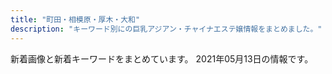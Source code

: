 ```yaml
---
title: "町田・相模原・厚木・大和"
description: "キーワード別にの巨乳アジアン・チャイナエステ嬢情報をまとめました。"
---
```


新着画像と新着キーワードをまとめています。
2021年05月13日の情報です。

<DmmAffiliateIns />
<KeywordTable
  shops={
    [
    {
        "url": "http://esthe-japan.work/tsubaki/",
        "name": "\u693f",
        "station": "JR\u76f8\u6a21\u539f\u99c5\u5357\u53e3",
        "img_links": [
            "http://esthe-japan.work/tsubaki/pic/topimg.jpg",
            "http://esthe-japan.work/tsubaki/pic/head.png",
            "http://esthe-japan.work/tsubaki/img/ttl_staff.png",
            "http://esthe-japan.work/tsubaki/staff/staff2/01.jpg",
            "http://esthe-japan.work/tsubaki/staff/staff5/01.jpg",
            "http://esthe-japan.work/tsubaki/staff/staff1/01.jpg",
            "http://esthe-japan.work/tsubaki/staff/staff4/01.jpg",
            "http://esthe-japan.work/tsubaki/staff/staff3/01.jpg",
            "http://esthe-japan.work/tsubaki/pic/campaign.jpg",
            "http://esthe-japan.work/tsubaki/img/foot.jpg",
            "http://esthe-japan.work/tsubaki/staff/staff/01.jpg"
        ],
        "keywords": {
            "C": 12
        }
    },
    {
        "keywords": {
            "88": 2,
            "D": 10,
            "87": 8
        },
        "url": "http://www.kangobijin.esturl.com/",
        "img_links": [
            "http://www.kangobijin.esturl.com/files/003.jpg",
            "http://www.kangobijin.esturl.com/images/m-top-right03.jpg",
            "http://www.kangobijin.esturl.com/images/m-top03.jpg",
            "http://www.kangobijin.esturl.com/images/top-left01.jpg",
            "http://www.kangobijin.esturl.com/photo_news/upimg/92816607e656024bde_0.jpg",
            "http://www.kangobijin.esturl.com/images/m-right.jpg",
            "http://www.kangobijin.esturl.com/images/call.png",
            "http://www.kangobijin.esturl.com/images/m-top-right04.jpg",
            "http://www.kangobijin.esturl.com/photo_news/upimg/52419609354852fd79_0.jpg",
            "http://www.kangobijin.esturl.com/images/m-left.jpg",
            "http://www.kangobijin.esturl.com/images/m-yejiao.jpg",
            "http://www.kangobijin.esturl.com/files/005.jpg",
            "http://www.kangobijin.esturl.com/files/001.jpg",
            "http://www.kangobijin.esturl.com/images/m-head.jpg",
            "http://www.kangobijin.esturl.com/images/m-top-right02.jpg",
            "http://www.kangobijin.esturl.com/files/004.jpg",
            "http://www.kangobijin.esturl.com/photo_news/upimg/52419609354852fd79_1.jpg",
            "http://www.kangobijin.esturl.com/images/m-top02.jpg",
            "http://www.kangobijin.esturl.com/images/m-top-right01.jpg",
            "http://www.kangobijin.esturl.com/files/002.jpg",
            "http://www.kangobijin.esturl.com/photo_news/upimg/92816607e656024bde_1.jpg"
        ],
        "station": "\u4e2d\u592e\u6797\u9593\u99c5\u5317\u53e3",
        "name": "\u770b\u8b77\u7f8e\u4eba"
    },
    {
        "name": "LEO\uff5e\u30ec\u30aa\uff5e",
        "keywords": {},
        "img_links": [
            "http://sh-leo.work/picture/p4_ct1.png",
            "http://sh-leo.work/picture/fm2.png",
            "http://sh-leo.work/picture/frameback.png",
            "http://sh-leo.work/picture/p3_ct1.png",
            "http://sh-leo.work/picture/s_2.jpg",
            "http://sh-leo.work/picture/frames.png",
            "http://sh-leo.work/picture/shinphoto1.jpg",
            "http://sh-leo.work/picture/shinphoto4.jpg",
            "http://sh-leo.work/picture/s_4.jpg",
            "http://sh-leo.work/picture/a.png",
            "http://sh-leo.work/picture/camp20180713_2.png",
            "http://sh-leo.work/picture/optionrev1.png",
            "http://sh-leo.work/picture/top_t8.png",
            "http://sh-leo.work/picture/age.png",
            "http://sh-leo.work/picture/top_sin1.jpg",
            "http://sh-leo.work/picture/s_1.jpg",
            "http://sh-leo.work/picture/topimg3.jpg",
            "http://sh-leo.work/picture/p2_ct1.png",
            "http://sh-leo.work/picture/top_t3.png",
            "http://sh-leo.work/picture/top_sin2.jpg",
            "http://sh-leo.work/picture/top_sin3.jpg",
            "http://sh-leo.work/picture/fm4.png",
            "http://sh-leo.work/picture/s_5.jpg",
            "http://sh-leo.work/picture/topimg2.jpg",
            "http://sh-leo.work/picture/fm3.png",
            "http://sh-leo.work/picture/top_t4.png",
            "http://sh-leo.work/picture/faq_st2.png",
            "http://sh-leo.work/picture/p4_ct1_sub1.png",
            "http://sh-leo.work/picture/fm6.png",
            "http://sh-leo.work/picture/s_3.jpg",
            "http://sh-leo.work/picture/shinphoto2.jpg",
            "http://sh-leo.work/picture/top_t1.png",
            "http://sh-leo.work/picture/faq_st1.png",
            "http://sh-leo.work/picture/top_t5.png",
            "http://sh-leo.work/picture/att.png",
            "http://sh-leo.work/picture/q.png",
            "http://sh-leo.work/picture/top_pickback.png",
            "http://sh-leo.work/picture/p6_ct1.png",
            "http://sh-leo.work/picture/fm5.png",
            "http://sh-leo.work/picture/shinphoto3.jpg",
            "http://sh-leo.work/picture/topimg1.jpg",
            "http://sh-leo.work/picture/top_t2.png",
            "http://sh-leo.work/picture/fm1.png"
        ],
        "station": "\u5c0f\u7530\u6025\u76f8\u6a21\u539f\u99c5\u5357\u53e3",
        "url": "http://sh-leo.work/"
    },
    {
        "station": "\u76f8\u6a21\u5927\u91ce\u99c5\u5357\u53e3",
        "img_links": [
            "http://en-massage.work/img/pickupsize8.jpg",
            "http://en-massage.work/sp/img/pickupsize7.jpg",
            "http://en-massage.work/sp/img/cam.jpg",
            "http://en-massage.work/sp/img/pickupsize6.jpg",
            "http://en-massage.work/img/bottom.png",
            "http://en-massage.work/sp/img/add.jpg",
            "http://en-massage.work/sp/img/botton.jpg",
            "http://en-massage.work/sp/img/time.jpg",
            "http://en-massage.work/img/bottom2.png",
            "http://en-massage.work/img/pickupsize6.jpg",
            "http://en-massage.work/img/sta8.jpg",
            "http://en-massage.work/sp/img/t-t.jpg",
            "http://en-massage.work/sp/img/info.jpg",
            "http://en-massage.work/img/pickupsize2.jpg",
            "http://en-massage.work/img/sta7.jpg",
            "http://en-massage.work/img/st6.jpg",
            "http://en-massage.work/sp/img/tel.jpg",
            "http://en-massage.work/sp/img/t-o.jpg",
            "http://en-massage.work/sp/img/sta6.jpg",
            "http://en-massage.work/sp/img/t-r.jpg",
            "http://en-massage.work/sp/img/tit.jpg",
            "http://en-massage.work/sp/img/pic.jpg",
            "http://en-massage.work/img/sta6.jpg",
            "http://en-massage.work/sp/img/sta7.jpg",
            "http://en-massage.work/sp/img/pickupsize2.jpg",
            "http://en-massage.work/img/nost.jpg",
            "http://en-massage.work/img/st8.jpg",
            "http://en-massage.work/img/st2.jpg",
            "http://en-massage.work/img/haed.png",
            "http://en-massage.work/sp/img/pc.jpg",
            "http://en-massage.work/sp/img/sta2.jpg",
            "http://en-massage.work/sp/img/pickupsize8.jpg",
            "http://en-massage.work/img/st7.jpg",
            "http://en-massage.work/sp/img/sys.jpg",
            "http://en-massage.work/sp/img/t-a.jpg",
            "http://en-massage.work/sp/img/sta8.jpg",
            "http://en-massage.work/img/pickupsize7.jpg",
            "http://en-massage.work/img/enent.jpg",
            "http://en-massage.work/sp/img/t-s.jpg",
            "http://en-massage.work/img/sta2.jpg"
        ],
        "name": "\u7e01",
        "keywords": {
            "D": 6,
            "85": 3,
            "86": 6,
            "C": 17,
            "83": 3
        },
        "url": "http://en-massage.work/"
    },
    {
        "name": "\u767d\u306e\u604b\u4eba",
        "url": "http://massage-relax.info/",
        "keywords": {
            "87": 1,
            "E": 3,
            "D": 2,
            "F": 1,
            "86": 5
        },
        "station": "\u4e2d\u592e\u6797\u9593\u99c5\u5317\u53e3",
        "img_links": [
            "http://massage-relax.info/images/nav-004.png",
            "http://massage-relax.info/images/cg05.jpg",
            "http://massage-relax.info/images/tel.png",
            "http://massage-relax.info/images/cg04.jpg",
            "http://massage-relax.info/images/cg01.jpg",
            "http://massage-relax.info/images/cg02.jpg",
            "http://massage-relax.info/images/top001.png",
            "http://massage-relax.info/images/nav-001.png",
            "http://massage-relax.info/images/cg07.jpg",
            "http://massage-relax.info/images/no.png",
            "http://massage-relax.info/images/nav-006.png",
            "http://massage-relax.info/images/nav-003.png",
            "http://massage-relax.info/images/nav-005.png",
            "http://massage-relax.info/images/cg03.jpg",
            "http://massage-relax.info/images/nav-002.png"
        ]
    },
    {
        "img_links": [
            "http://biretuip.xyz/static/picture/sys1.png",
            "http://biretuip.xyz/static/picture/esthe1.jpg",
            "http://biretuip.xyz/static/picture/main1.jpg",
            "http://biretuip.xyz/uploads/210430/1-210430125029555.jpg",
            "http://biretuip.xyz/static/picture/info_t.png",
            "http://biretuip.xyz/uploads/201109/1-201109134G0153.jpg",
            "http://biretuip.xyz/uploads/201109/1-201109134AB46.jpg",
            "http://biretuip.xyz/static/picture/esthe3.jpg",
            "http://biretuip.xyz/static/picture/footer-l.png",
            "http://biretuip.xyz/static/picture/staff_t.png",
            "http://biretuip.xyz/static/picture/footer-r.png",
            "http://biretuip.xyz/static/picture/esthe2.jpg",
            "http://biretuip.xyz/uploads/210430/1-21043012563KX.jpg",
            "http://biretuip.xyz/static/picture/staff.png",
            "http://biretuip.xyz/uploads/201109/1-201109134H31D.jpg",
            "http://biretuip.xyz/static/picture/ac1.jpg",
            "http://biretuip.xyz/static/picture/home.png"
        ],
        "url": "http://biretuip.xyz/",
        "station": "\u672c\u539a\u6728\u99c5\u5317\u53e3",
        "name": "Lucky",
        "keywords": {}
    },
    {
        "station": "\u672c\u539a\u6728\u99c5\u5317\u53e3",
        "img_links": [
            "http://www.kangobijo.mensest.com/images/shop/shop02.jpg",
            "http://www.kangobijo.mensest.com/images/r2.jpg",
            "http://www.kangobijo.mensest.com/images/pick.png",
            "http://www.kangobijo.mensest.com/images/s_staff.png",
            "http://www.kangobijo.mensest.com/files/001.jpg",
            "http://www.kangobijo.mensest.com/images/r1.jpg",
            "http://www.kangobijo.mensest.com/images/r4.jpg",
            "http://www.kangobijo.mensest.com/images/bj2.jpg",
            "http://www.kangobijo.mensest.com/images/r5.jpg",
            "http://www.kangobijo.mensest.com/images/shop/shop04.jpg",
            "http://www.kangobijo.mensest.com/files/004.jpg",
            "http://www.kangobijo.mensest.com/images/shop/shop03.jpg",
            "http://www.kangobijo.mensest.com/files/002.jpg",
            "http://www.kangobijo.mensest.com/images/s_link.png",
            "http://www.kangobijo.mensest.com/images/top.png",
            "http://www.kangobijo.mensest.com/images/news.png",
            "http://www.kangobijo.mensest.com/images/end.png",
            "http://www.kangobijo.mensest.com/images/shop/shop01.jpg",
            "http://www.kangobijo.mensest.com/images/face.png"
        ],
        "name": "\u770b\u8b77\u5c11\u5973",
        "keywords": {
            "C": 2,
            "D": 1,
            "86": 1,
            "87": 2
        },
        "url": "http://www.kangobijo.mensest.com/"
    },
    {
        "name": "\u61a9 \uff5eikoi\uff5e",
        "station": "JR\u753a\u7530\u99c5",
        "url": "http://yikoi.work/",
        "img_links": [
            "http://yikoi.work/sp/images/head.jpg",
            "http://yikoi.work/images/5.jpg",
            "http://yikoi.work/images/line.png",
            "http://yikoi.work/img/kana1.jpg",
            "http://yikoi.work/sp/images/rec1.jpg",
            "https://m-este.com/wp-content/uploads/2020/12/\u0083\u0081\u0083\u0093\u0083G\u0083XC\u0083\u0081\u0083\u009388.png",
            "http://yikoi.work/sp/images/tel.jpg",
            "http://yikoi.work/sp/staff/kana.jpg",
            "http://yikoi.work/images/staff_t.png",
            "http://yikoi.work/images/rec2.png",
            "http://yikoi.work/sp/img/kana1.jpg",
            "http://yikoi.work/sp/staff/rao.jpg",
            "http://yikoi.work/sp/images/int2.png",
            "http://yikoi.work/sp/images/sys1.jpg",
            "http://yikoi.work/sp/images/int4.jpg",
            "http://yikoi.work/images/int2.png",
            "http://yikoi.work/sp/staff/sakura.jpg",
            "http://yikoi.work/images/6.jpg",
            "http://yikoi.work/sp/img/rika1.jpg",
            "http://yikoi.work/images/sys2.jpg",
            "http://yikoi.work/sp/staff/mimi.jpg",
            "http://yikoi.work/sp/images/sisu.jpg",
            "http://yikoi.work/img/nene1.jpg",
            "http://yikoi.work/images/mobile.jpg",
            "http://yikoi.work/sp/img/mimi1.jpg",
            "http://yikoi.work/sp/staff/nene.jpg",
            "http://yikoi.work/images/sisu.png",
            "http://yikoi.work/sp/menu/staff.jpg",
            "http://yikoi.work/images/sys1.jpg",
            "http://yikoi.work/sp/img/rao1.jpg",
            "http://yikoi.work/img/sakura1.jpg",
            "http://yikoi.work/sp/images/sisu_t.jpg",
            "http://yikoi.work/sp/images/news_t.jpg",
            "http://yikoi.work/images/1.jpg",
            "http://yikoi.work/sp/images/interior_t.jpg",
            "http://yikoi.work/images/interior_t.png",
            "http://yikoi.work/img/mei1.jpg",
            "http://yikoi.work/images/7.jpg",
            "http://yikoi.work/sp/staff/rika.jpg",
            "http://yikoi.work/sp/images/int1.png",
            "http://yikoi.work/sp/images/int2.jpg",
            "http://yikoi.work/images/2.jpg",
            "http://yikoi.work/images/4.jpg",
            "http://yikoi.work/sp/images/int5.jpg",
            "http://yikoi.work/images/3.jpg",
            "http://yikoi.work/images/head.jpg",
            "http://yikoi.work/images/rec1.png",
            "http://yikoi.work/sp/images/info.jpg",
            "http://yikoi.work/sp/images/footer.png",
            "http://yikoi.work/sp/images/staff_t.jpg",
            "http://yikoi.work/sp/img/nene1.jpg",
            "http://yikoi.work/sp/images/int3.jpg",
            "http://yikoi.work/images/int1.png",
            "http://yikoi.work/sp/menu/top.jpg",
            "http://yikoi.work/images/sm.jpg",
            "http://yikoi.work/sp/images/rec2.jpg",
            "http://yikoi.work/img/mimi1.jpg",
            "http://yikoi.work/sp/images/tg.jpg",
            "http://yikoi.work/img/rika1.jpg",
            "http://yikoi.work/sp/images/sys2.jpg",
            "http://yikoi.work/sp/img/mei1.jpg",
            "http://yikoi.work/images/sys3.png",
            "http://yikoi.work/sp/img/sakura1.jpg",
            "http://yikoi.work/sp/staff/mei.jpg",
            "http://yikoi.work/sp/images/sys3.png",
            "http://yikoi.work/img/rao1.jpg",
            "http://yikoi.work/images/news_t.jpg"
        ],
        "keywords": {}
    },
    {
        "url": "http://sakura.ies.fun/",
        "station": "\u672c\u539a\u6728\u99c5\u5317\u53e3",
        "img_links": [
            "http://sakura.ies.fun/photos/sites/12/2018/05/2018053010101743.jpg",
            "http://sakura.ies.fun/photos/sites/12/2019/01/2019012411562997.jpg",
            "http://sakura.ies.fun/images/s_news.jpg",
            "http://sakura.ies.fun/photos/sites/12/2018/05/201805301010187.jpg",
            "http://sakura.ies.fun/images/room2.jpg",
            "http://sakura.ies.fun/photos/sites/12/2019/03/2019032201293340.jpg",
            "http://sakura.ies.fun/images/s3.jpg",
            "http://sakura.ies.fun/images/room4.jpg",
            "http://sakura.ies.fun/images/mobile.jpg",
            "http://sakura.ies.fun/images/s1.jpg",
            "http://sakura.ies.fun/photos/sites/12/2019/03/2019032203475898.jpg",
            "http://sakura.ies.fun/photos/sites/12/2019/03/2019032201283686.jpg",
            "http://sakura.ies.fun/images/top.jpg",
            "http://sakura.ies.fun/images/pick.jpg",
            "http://sakura.ies.fun/images/s_staff.jpg",
            "http://sakura.ies.fun/photos/sites/12/2019/01/2019012411562899.jpg",
            "http://sakura.ies.fun/images/s_link.jpg",
            "http://sakura.ies.fun/photos/sites/12/2018/05/2018053010184960.jpg",
            "http://sakura.ies.fun/photos/sites/12/2019/01/2019012411562785.jpg",
            "http://sakura.ies.fun/images/room1.jpg",
            "http://sakura.ies.fun/photos/sites/12/2019/01/2019012411562891.jpg",
            "http://sakura.ies.fun/photos/sites/12/2019/03/2019032203022448.jpg",
            "http://sakura.ies.fun/images/room3.jpg"
        ],
        "keywords": {
            "83": 12,
            "C": 19,
            "87": 48,
            "85": 12,
            "88": 12,
            "86": 48,
            "E": 24,
            "D": 108
        },
        "name": "\u3055\u304f\u3089"
    },
    {
        "keywords": {
            "88": 2,
            "D": 4,
            "85": 5,
            "C": 16
        },
        "name": "MINA",
        "img_links": [
            "http://mrgurokisetsu.tokyo/uploads/181218/1-1Q21R10G3C3.png",
            "http://mrgurokisetsu.tokyo/uploads/200828/1-200RP931222A.jpg",
            "http://mrgurokisetsu.tokyo/uploads/200828/1-200RP92124K5.jpg",
            "http://mrgurokisetsu.tokyo/uploads/181219/1-1Q2191A044L9.jpg",
            "http://mrgurokisetsu.tokyo/uploads/201114/1-201114140IG24.jpg",
            "http://mrgurokisetsu.tokyo/uploads/200828/1-200RP919363I.jpg",
            "http://mrgurokisetsu.tokyo/uploads/200828/1-200RP9192Y24.jpg",
            "http://mrgurokisetsu.tokyo/uploads/181218/1-1Q21R106025N.png",
            "http://mrgurokisetsu.tokyo/uploads/181219/1-1Q2191A133208.jpg",
            "http://mrgurokisetsu.tokyo/uploads/200828/1-200RP92032509.jpg",
            "http://mrgurokisetsu.tokyo/uploads/200828/1-200RP92115101.jpg",
            "http://mrgurokisetsu.tokyo/uploads/181219/1-1Q21915324H06.jpg",
            "http://mrgurokisetsu.tokyo/uploads/200828/1-200RP93113I1.jpg",
            "http://mrgurokisetsu.tokyo/uploads/181219/1-1Q219153224547.jpg",
            "http://mrgurokisetsu.tokyo/uploads/200828/1-200RP92305117.jpg",
            "http://mrgurokisetsu.tokyo/uploads/200828/1-200RP92314957.jpg",
            "http://mrgurokisetsu.tokyo/uploads/181218/1-1Q21R10626151.png",
            "http://mrgurokisetsu.tokyo/images/end.png",
            "http://mrgurokisetsu.tokyo/uploads/201026/1-201026161220H2.jpg",
            "http://mrgurokisetsu.tokyo/uploads/181218/1-1Q21R10649544.png",
            "http://mrgurokisetsu.tokyo/images/top-sp.png",
            "http://mrgurokisetsu.tokyo/uploads/200828/1-200RP92022417.jpg"
        ],
        "station": "\u6d77\u8001\u540d\u99c5\u5357\u53e3",
        "url": "http://mrgurokisetsu.tokyo/"
    },
    {
        "station": "\u753a\u7530\u99c5\u6771\u53e3",
        "img_links": [
            "http://es-mina.com/img/access/roadb1.jpg",
            "http://es-mina.com/staff/ai/01mb.jpg",
            "http://es-mina.com/pic/topimg1.jpg",
            "http://es-mina.com/img/access/roada4.jpg",
            "http://es-mina.com/pic/head.jpg",
            "http://es-mina.com/img/mainft.jpg",
            "http://es-mina.com/staff/sora/01mb.jpg",
            "http://es-mina.com/img/foot.jpg",
            "http://es-mina.com/staff/nana/01mb.jpg",
            "http://es-mina.com/staff/yuki/01mb.jpg",
            "http://es-mina.com/staff/yuina/01mb.jpg",
            "http://es-mina.com/staff/haru/01mb.jpg",
            "http://es-mina.com/staff/izumi/01mb.jpg",
            "http://es-mina.com/staff/rie/01mb.jpg",
            "http://es-mina.com/img/access/roada2.jpg",
            "http://es-mina.com/staff/haruka/01mb.jpg",
            "http://es-mina.com/img/access/roadb4.jpg",
            "http://es-mina.com/staff/sakura/01mb.jpg",
            "http://es-mina.com/staff/aya/01mb.jpg",
            "http://es-mina.com/staff/nanami/01mb.jpg",
            "http://es-mina.com/img/access/roadb3.jpg",
            "http://es-mina.com/img/access/roadb2.jpg",
            "http://es-mina.com/img/access/roada1.jpg",
            "http://es-mina.com/staff/rei/01mb.jpg",
            "http://es-mina.com/img/access/roadsp.png",
            "http://es-mina.com/staff/mana/01mb.jpg",
            "http://es-mina.com/pic/topimg3.jpg",
            "http://es-mina.com/pic/topimg2.jpg",
            "http://es-mina.com/staff/nene/01mb.jpg",
            "http://es-mina.com/img/conmsg.png",
            "http://es-mina.com/staff/minami/01mb.jpg",
            "http://es-mina.com/staff/tina/01mb.jpg",
            "http://es-mina.com/staff/kana/01mb.jpg",
            "http://es-mina.com/img/ttl_concept.png",
            "http://es-mina.com/staff/ran/01mb.jpg",
            "http://es-mina.com/img/access/roada3.jpg",
            "http://es-mina.com/staff/miki/01mb.jpg",
            "http://es-mina.com/staff/ririka/01mb.jpg",
            "http://es-mina.com/staff/momoko/01mb.jpg",
            "http://es-mina.com/img/ttl_staff.png",
            "http://es-mina.com/staff/hana/01mb.jpg",
            "http://es-mina.com/staff/runa/01mb.jpg",
            "http://es-mina.com/staff/midori/01mb.jpg"
        ],
        "name": "MINA",
        "keywords": {
            "C": 32
        },
        "url": "http://es-mina.com/"
    },
    {
        "name": "\u30da\u30f3\u30c8\u30cf\u30a6\u30b9",
        "keywords": {},
        "station": "\u76f8\u6b66\u53f0\u524d\u99c5\u5317\u53e3",
        "url": "http://www.pentohausu.xyz/",
        "img_links": [
            "http://www.pentohausu.xyz/images/nav/nav-t-sys.jpg",
            "http://www.pentohausu.xyz/images/shop/6.jpg",
            "http://www.yozakura-aroma.xyz/images/staff/2.jpg",
            "http://www.pentohausu.xyz/images/lanmu-t-st2.jpg",
            "http://www.pentohausu.xyz/images/staff/1/mie.png",
            "http://www.pentohausu.xyz/images/index-rin_20.jpg",
            "http://www.pentohausu.xyz/images/staff/meijia.jpg",
            "http://www.pentohausu.xyz/images/staff/1/aya.jpg",
            "http://www.pentohausu.xyz/images/nav/nav-t-job.jpg",
            "http://www.pentohausu.xyz/images/shop/5.jpg",
            "http://www.pentohausu.xyz/images/staff/nana.jpg",
            "http://www.pentohausu.xyz/images/staff/1/8.jpg",
            "http://www.pentohausu.xyz/images/staff/1/7.jpg",
            "http://www.pentohausu.xyz/images/sys.png",
            "http://www.pentohausu.xyz/images/staff/1/1.jpg",
            "http://www.pentohausu.xyz/images/index-rin_14.jpg",
            "http://www.pentohausu.xyz/images/index-rin_02.jpg",
            "http://www.pentohausu.xyz/images/lanmu-t-st.jpg",
            "http://www.pentohausu.xyz/images/index-rin_04.jpg",
            "http://www.pentohausu.xyz/images/staff/1/sayuri.jpg"
        ]
    },
    {
        "keywords": {},
        "img_links": [
            "http://refresh.esnavi.work/koko.jpg",
            "http://refresh.esnavi.work/acc2.jpg",
            "http://refresh.esnavi.work/staff_t.jpg",
            "http://refresh.esnavi.work/ayako.jpg",
            "http://refresh.esnavi.work/3.jpg",
            "http://refresh.esnavi.work/rec2.png",
            "http://refresh.esnavi.work/head.jpg",
            "http://refresh.esnavi.work/acc1.jpg",
            "http://refresh.esnavi.work/tg.jpg",
            "http://refresh.esnavi.work/news.jpg",
            "http://refresh.esnavi.work/rec1.png",
            "http://refresh.esnavi.work/up.jpg",
            "http://refresh.esnavi.work/misaki.jpg",
            "http://refresh.esnavi.work/int1.png",
            "http://refresh.esnavi.work/6.jpg",
            "http://refresh.esnavi.work/acc3.jpg",
            "http://refresh.esnavi.work/1.jpg",
            "http://refresh.esnavi.work/yuki.jpg",
            "http://refresh.esnavi.work/momoka.jpg",
            "http://refresh.esnavi.work/4.jpg",
            "http://refresh.esnavi.work/interior_t.jpg"
        ],
        "url": "http://refresh.esnavi.work/",
        "station": "\u76f8\u6a21\u5927\u91ce\u99c5\u5357\u53e3",
        "name": "Refresh \uff5e\u30ea\u30d5\u30ec\u30c3\u30b7\u30e5\uff5e"
    },
    {
        "url": "http://t-rose.work/",
        "station": "\u76f8\u6a21\u5927\u91ce\u99c5\u5317\u53e3",
        "img_links": [
            "http://t-rose.work/images/int2.png",
            "http://t-rose.work/images/head.jpg",
            "http://t-rose.work/staff/mimi.jpg",
            "http://t-rose.work/staff/ka.jpg",
            "http://t-rose.work/img/ka1.jpg",
            "http://t-rose.work/images/staff_t.jpg",
            "http://t-rose.work/img/nana1.jpg",
            "http://t-rose.work/img/mimi1.jpg",
            "http://t-rose.work/images/up.png",
            "http://t-rose.work/images/rec2.png",
            "http://t-rose.work/staff/nana.jpg",
            "http://t-rose.work/images/rec1.jpg",
            "http://t-rose.work/images/sys.png",
            "http://t-rose.work/img/yuri1.jpg",
            "http://t-rose.work/img/eri1.jpg",
            "http://t-rose.work/images/tg.jpg",
            "http://t-rose.work/staff/yuri.jpg",
            "http://t-rose.work/images/news.jpg",
            "http://t-rose.work/staff/eri.jpg",
            "http://t-rose.work/images/interior_t.jpg",
            "http://t-rose.work/images/int1.png"
        ],
        "name": "\u591c\u6765\u9999",
        "keywords": {}
    },
    {
        "img_links": [
            "http://in-esthe.com/cocochi/imge/p-10.jpg",
            "http://in-esthe.com/cocochi/imge/p-18.jpg",
            "http://in-esthe.com/cocochi/imge/p-3.jpg",
            "http://in-esthe.com/cocochi/imge/p-14.jpg",
            "http://in-esthe.com/cocochi/imge/p-9.jpg",
            "http://in-esthe.com/cocochi/imge/p-5.jpg",
            "http://in-esthe.com/cocochi/imge/sys.png",
            "http://in-esthe.com/cocochi/imge/p-13.jpg",
            "http://in-esthe.com/cocochi/imge/p-16.jpg",
            "http://in-esthe.com/cocochi/imge/staff_t.jpg",
            "http://in-esthe.com/cocochi/imge/botton.jpg",
            "http://in-esthe.com/cocochi/imge/p-19.jpg",
            "http://in-esthe.com/cocochi/imge/p-4.jpg",
            "http://in-esthe.com/cocochi/imge/p-12.jpg",
            "http://in-esthe.com/cocochi/imge/p-15.jpg",
            "http://in-esthe.com/cocochi/imge/p-20.jpg",
            "http://in-esthe.com/cocochi/imge/interior_t.jpg",
            "http://in-esthe.com/cocochi/imge/p-6.jpg",
            "http://in-esthe.com/cocochi/imge/s1.png",
            "http://in-esthe.com/cocochi/imge/p-2.jpg",
            "http://in-esthe.com/cocochi/imge/int2.png",
            "http://in-esthe.com/cocochi/imge/tel.jpg",
            "http://in-esthe.com/cocochi/imge/p-1.jpg",
            "http://in-esthe.com/cocochi/imge/ta.jpg",
            "http://in-esthe.com/cocochi/imge/s0.png",
            "http://in-esthe.com/cocochi/imge/corona.png"
        ],
        "url": "http://in-esthe.com/cocochi/",
        "keywords": {
            "D": 11,
            "83": 2,
            "87": 2,
            "88": 2,
            "86": 1,
            "90": 6,
            "82": 3,
            "C": 4,
            "E": 1
        },
        "station": "JR\u6df5\u91ce\u8fba\u99c5\u5317\u53e3",
        "name": "COCOCHI"
    },
    {
        "img_links": [
            "http://rose.este88.com/girls/momo1.jpg",
            "http://rose.este88.com/images/new.jpg",
            "http://rose.este88.com/girls/reko1.jpg",
            "http://rose.este88.com/girls/ana1.jpg",
            "http://rose.este88.com/girls/yuki1.jpg",
            "http://rose.este88.com/images/s_staff.png",
            "http://rose.este88.com/girls/yuyu1.jpg",
            "http://rose.este88.com/images/top.png",
            "http://rose.este88.com/images/s_news.png"
        ],
        "keywords": {},
        "station": "\u672c\u539a\u6728\u99c5\u5317\u53e3",
        "url": "http://rose.este88.com/",
        "name": "\u30ed\u30fc\u30ba"
    },
    {
        "url": "http://www.ainotenshi.esturl.com/",
        "station": "\u672c\u539a\u6728\u99c5\u5317\u53e3",
        "img_links": [
            "http://www.ainotenshi.esturl.com/files/003.jpg",
            "http://www.ainotenshi.esturl.com/files/002-03.jpg",
            "http://www.ainotenshi.esturl.com/images/barProfile.png",
            "http://www.ainotenshi.esturl.com/images/barProfileSche.png",
            "http://www.ainotenshi.esturl.com/images/backBtn.png",
            "http://www.ainotenshi.esturl.com/images/contentBottom.jpg",
            "http://www.ainotenshi.esturl.com/images/barRecruit.png",
            "http://www.ainotenshi.esturl.com/images/concept.png",
            "http://www.ainotenshi.esturl.com/files/006-03.jpg",
            "http://www.ainotenshi.esturl.com/files/005-02.jpg",
            "http://www.ainotenshi.esturl.com/files/001.jpg",
            "http://www.ainotenshi.esturl.com/images/barSchedule.png",
            "http://www.ainotenshi.esturl.com/files/004-03.jpg",
            "http://www.ainotenshi.esturl.com/images/barSystem.png",
            "http://www.ainotenshi.esturl.com/images/barTherapist.png",
            "http://www.ainotenshi.esturl.com/files/006-02.jpg",
            "http://www.ainotenshi.esturl.com/files/008.jpg",
            "http://www.ainotenshi.esturl.com/files/006.jpg",
            "http://www.ainotenshi.esturl.com/images/barLink.png",
            "http://www.ainotenshi.esturl.com/files/008-02.jpg",
            "http://www.ainotenshi.esturl.com/files/007.jpg",
            "http://www.ainotenshi.esturl.com/files/003-03.jpg",
            "http://www.ainotenshi.esturl.com/images/header.png",
            "http://www.ainotenshi.esturl.com/files/008-03.jpg",
            "http://www.ainotenshi.esturl.com/files/007-03.jpg",
            "http://www.ainotenshi.esturl.com/files/002.jpg",
            "http://www.ainotenshi.esturl.com/files/004-02.jpg",
            "http://www.ainotenshi.esturl.com/files/007-02.jpg",
            "http://www.ainotenshi.esturl.com/files/003-02.jpg",
            "http://www.ainotenshi.esturl.com/files/001-03.jpg",
            "http://www.ainotenshi.esturl.com/images/time.png",
            "http://www.ainotenshi.esturl.com/files/005.jpg",
            "http://www.ainotenshi.esturl.com/images/barAccess.png",
            "http://www.ainotenshi.esturl.com/files/002-02.jpg",
            "http://www.ainotenshi.esturl.com/files/001-02.jpg",
            "http://www.ainotenshi.esturl.com/images/btnTop.png",
            "http://www.ainotenshi.esturl.com/files/005-03.jpg",
            "http://www.ainotenshi.esturl.com/files/004.jpg"
        ],
        "keywords": {
            "85": 4,
            "D": 28,
            "88": 4,
            "C": 4,
            "87": 24
        },
        "name": "\u611b\u306e\u5929\u4f7f"
    },
    {
        "url": "http://sweety-est.net/",
        "img_links": [
            "http://sweety-est.net/img/m1.png",
            "http://sweety-est.net/img/cg06.jpg",
            "http://sweety-est.net/img/m2.png",
            "http://sweety-est.net/img/cp-desc1.png",
            "http://sweety-est.net/img/cg03.jpg",
            "http://sweety-est.net/img/h1.png",
            "http://sweety-est.net/img/slide2-2.jpg",
            "http://sweety-est.net/img/tit6.png",
            "http://sweety-est.net/img/tit1.png",
            "http://sweety-est.net/img/m4.png",
            "http://sweety-est.net/img/cg05.jpg",
            "http://sweety-est.net/img/open.png",
            "http://sweety-est.net/img/m6.png",
            "http://sweety-est.net/img/slide2-1.jpg",
            "http://sweety-est.net/img/phone.png",
            "http://sweety-est.net/img/m3.png",
            "http://sweety-est.net/img/tit2.png",
            "http://sweety-est.net/img/toph.png",
            "http://sweety-est.net/img/cg02.jpg",
            "http://sweety-est.net/img/cp-ttl.png",
            "http://sweety-est.net/img/m5.png",
            "http://sweety-est.net/img/slide2-3.jpg",
            "http://sweety-est.net/img/tit3.png",
            "http://sweety-est.net/img/cg01.jpg",
            "http://sweety-est.net/img/tit5.png",
            "http://sweety-est.net/img/cp-desc1sp.png",
            "http://sweety-est.net/img/slide2-4.jpg",
            "http://sweety-est.net/img/cg04.jpg",
            "http://sweety-est.net/img/tit4.png",
            "http://sweety-est.net/img/tel2.png"
        ],
        "name": "Milky",
        "keywords": {
            "E": 14,
            "D": 28
        },
        "station": "JR\u753a\u7530\u99c5\u5357\u53e3"
    },
    {
        "url": "http://sakura-relax.work/",
        "name": "\u30b5\u30af\u30e9",
        "station": "\u5357\u6797\u9593\u99c5\u897f\u53e3",
        "img_links": [
            "http://sakura-relax.work/sp/img/tel.jpg",
            "http://sakura-relax.work/sp/img/st2.jpg",
            "http://sakura-relax.work/img/jk.jpg",
            "http://sakura-relax.work/sp/img/t-o.jpg",
            "http://sakura-relax.work/sp/img/info.jpg",
            "http://sakura-relax.work/sp/img/s000.jpg",
            "http://sakura-relax.work/img/s10.jpg",
            "http://sakura-relax.work/sp/img/st10.jpg",
            "http://sakura-relax.work/sp/img/tit.jpg",
            "http://sakura-relax.work/sp/img/time.jpg",
            "http://sakura-relax.work/img/xmas.png",
            "http://sakura-relax.work/img/s6.jpg",
            "http://sakura-relax.work/img/st10.jpg",
            "http://sakura-relax.work/sp/img/p10.jpg",
            "http://sakura-relax.work/img/s000.jpg",
            "http://sakura-relax.work/sp/img/s00.jpg",
            "http://sakura-relax.work/img/st6.jpg",
            "http://sakura-relax.work/sp/img/st11.jpg",
            "http://sakura-relax.work/img/kan.jpg",
            "http://sakura-relax.work/img/s11.jpg",
            "http://sakura-relax.work/img/bottom.png",
            "http://sakura-relax.work/sp/img/t-r.jpg",
            "http://sakura-relax.work/sp/img/p12.jpg",
            "http://sakura-relax.work/sp/img/t-t.jpg",
            "http://sakura-relax.work/img/st02.jpg",
            "http://sakura-relax.work/sp/img/t-a.jpg",
            "http://sakura-relax.work/sp/img/st6.jpg",
            "http://sakura-relax.work/img/s12.jpg",
            "http://sakura-relax.work/sp/img/pic.jpg",
            "http://sakura-relax.work/img/s2.jpg",
            "http://sakura-relax.work/img/st12.jpg",
            "http://sakura-relax.work/sp/img/sys.jpg",
            "http://sakura-relax.work/sp/img/st002.jpg",
            "http://sakura-relax.work/sp/img/add.jpg",
            "http://sakura-relax.work/sp/img/tel2.jpg",
            "http://sakura-relax.work/sp/img/st02.jpg",
            "http://sakura-relax.work/sp/img/t-s.jpg",
            "http://sakura-relax.work/sp/img/p6.jpg",
            "http://sakura-relax.work/img/s00.jpg",
            "http://sakura-relax.work/img/st2.jpg",
            "http://sakura-relax.work/sp/img/st12.jpg",
            "http://sakura-relax.work/img/st002.jpg",
            "http://sakura-relax.work/sp/img/xmas.png",
            "http://sakura-relax.work/img/mo.png",
            "http://sakura-relax.work/sp/img/botton.jpg",
            "http://sakura-relax.work/sp/img/pc.jpg",
            "http://sakura-relax.work/sp/img/jk.jpg",
            "http://sakura-relax.work/sp/img/kan.jpg",
            "http://sakura-relax.work/img/head.png"
        ],
        "keywords": {
            "C": 7
        }
    },
    {
        "station": "\u5927\u548c\u99c5\u5317\u53e3",
        "img_links": [
            "http://e-rei.info/images/03.jpg",
            "http://e-rei.info/images/s_service.png",
            "http://eskk.e-rei.info/uploads/2021/01/yu.jpg",
            "http://eskk.e-rei.info/uploads/2021/01/mi-1.jpg",
            "http://e-rei.info/images/top.png",
            "http://e-rei.info/images/s_mobile4.jpg",
            "http://eskk.e-rei.info/uploads/2020/01/006.jpg",
            "http://eskk.e-rei.info/uploads/2020/06/001-3.jpg",
            "http://e-rei.info/images/top2.jpg",
            "http://e-rei.info/images/004.jpg",
            "http://e-rei.info/images/r2.jpg",
            "http://e-rei.info/images/s_mobile3.jpg",
            "http://e-rei.info/images/x1.png",
            "http://e-rei.info/images/006.jpg",
            "http://e-rei.info/images/s_mobile2.jpg",
            "http://e-rei.info/images/r1.jpg",
            "http://e-rei.info/images/01.jpg",
            "http://e-rei.info/images/001.jpg",
            "http://e-rei.info/images/003.jpg",
            "http://e-rei.info/images/movie.jpg",
            "http://eskk.e-rei.info/uploads/2019/12/001-2.jpg",
            "http://e-rei.info/images/s_news.png",
            "http://e-rei.info/images/s_staff1.png",
            "http://e-rei.info/images/005.jpg",
            "http://e-rei.info/images/s_mobile.jpg",
            "http://eskk.e-rei.info/uploads/2020/01/004.jpg",
            "http://e-rei.info/images/g0.jpg",
            "http://e-rei.info/images/002.jpg",
            "http://eskk.e-rei.info/uploads/2019/12/001-1.jpg",
            "http://eskk.e-rei.info/uploads/2020/01/001-3.jpg",
            "http://e-rei.info/images/mobile.png",
            "http://e-rei.info/images/r3.jpg",
            "http://e-rei.info/images/s_news.jpg",
            "http://e-rei.info/images/s_staff.png",
            "http://e-rei.info/images/x3.png",
            "http://e-rei.info/images/02.jpg",
            "http://eskk.e-rei.info/uploads/2020/09/111.jpg"
        ],
        "keywords": {
            "D": 8,
            "84": 8,
            "88": 8,
            "\u4e73": 12,
            "\u80f8": 12,
            "C": 28
        },
        "url": "http://e-rei.info/",
        "name": "\u9e97"
    },
    {
        "keywords": {
            "84": 1,
            "E": 2,
            "F": 1,
            "85": 1,
            "C": 1,
            "90": 1,
            "88": 1
        },
        "name": "\u591c\u306e\u5922",
        "img_links": [
            "http://dream.ebb.jp/head_1_4332_15445805847677.jpg",
            "http://dream.ebb.jp/g2.jpg",
            "http://dream.ebb.jp/fengjing4.jpg",
            "http://dream.ebb.jp/fengjing2.jpg",
            "http://dream.ebb.jp/head_4_4332_1544580584784110.jpg",
            "http://dream.ebb.jp/g1.jpg",
            "http://dream.ebb.jp/head_2_4332_1544580584367843.jpg",
            "http://dream.ebb.jp/fengjing1.jpg",
            "http://dream.ebb.jp/fengjing3.jpg",
            "http://dream.ebb.jp/staff_7559_1547886875744350.jpg",
            "http://dream.ebb.jp/head_3_4332_1544580584869237.jpg",
            "http://dream.ebb.jp/staff_7170_1544625837499078.jpg"
        ],
        "station": "JR\u753a\u7530\u99c5",
        "url": "http://dream.ebb.jp/"
    },
    {
        "keywords": {
            "D": 1,
            "88": 1,
            "92": 1,
            "89": 1,
            "E": 2
        },
        "name": "Soft girl",
        "img_links": [
            "https://soft.estjp.info/css/staff/staff02.jpg",
            "https://soft.estjp.info/css/top-right002.jpg",
            "https://soft.estjp.info/css/baner.jpg",
            "https://soft.estjp.info/css/foot-tel01.png",
            "https://soft.estjp.info/css/head01.jpg",
            "https://soft.estjp.info/css/staff/staff01.jpg",
            "https://soft.estjp.info/css/01.jpg",
            "https://soft.estjp.info/css/osusume02.jpg",
            "https://soft.estjp.info/css/nav/nav-001.jpg",
            "https://soft.estjp.info/css/nav/nav-002.jpg",
            "https://soft.estjp.info/css/nav/nav-003.jpg",
            "https://soft.estjp.info/css/staff/staff03.jpg",
            "https://soft.estjp.info/css/nav/nav-004.jpg",
            "https://soft.estjp.info/css/nav/nav-006.jpg",
            "https://soft.estjp.info/css/nav/nav-005.jpg"
        ],
        "url": "https://soft.estjp.info/",
        "station": "JR\u753a\u7530\u99c5\u5317\u53e3"
    },
    {
        "station": "\u4e2d\u592e\u6797\u9593\u99c5",
        "img_links": [
            "http://www.aimu.iesjp.com/files/003-03.jpg",
            "http://www.aimu.iesjp.com/images/index_05.jpg",
            "http://www.aimu.iesjp.com/files/002-03.jpg",
            "http://www.aimu.iesjp.com/files/006-03.jpg",
            "http://www.aimu.iesjp.com/files/006-02.jpg",
            "http://www.aimu.iesjp.com/files/003.jpg",
            "http://www.aimu.iesjp.com/images/backlistbtn.png",
            "http://www.aimu.iesjp.com/images/index_09.jpg",
            "http://www.aimu.iesjp.com/images/index_16.jpg",
            "http://www.aimu.iesjp.com/files/003-02.jpg",
            "http://www.aimu.iesjp.com/files/005-02.jpg",
            "http://www.aimu.iesjp.com/images/index_23.jpg",
            "http://www.aimu.iesjp.com/files/001-02.jpg",
            "http://www.aimu.iesjp.com/files/005-03.jpg",
            "http://www.aimu.iesjp.com/images/index_06.jpg",
            "http://www.aimu.iesjp.com/images/index_13.jpg",
            "http://www.aimu.iesjp.com/images/index_18.jpg",
            "http://www.aimu.iesjp.com/images/header.jpg",
            "http://www.aimu.iesjp.com/files/006.jpg",
            "http://www.aimu.iesjp.com/files/004.jpg",
            "http://www.aimu.iesjp.com/images/index_11.jpg",
            "http://www.aimu.iesjp.com/files/002.jpg",
            "http://www.aimu.iesjp.com/images/index_04.jpg",
            "http://www.aimu.iesjp.com/files/004-03.jpg",
            "http://www.aimu.iesjp.com/images/footer.jpg",
            "http://www.aimu.iesjp.com/files/005.jpg",
            "http://www.aimu.iesjp.com/images/index_22.jpg",
            "http://www.aimu.iesjp.com/images/index_08.jpg",
            "http://www.aimu.iesjp.com/images/index_07.jpg",
            "http://www.aimu.iesjp.com/images/index_19.jpg",
            "http://www.aimu.iesjp.com/files/002-02.jpg",
            "http://www.aimu.iesjp.com/images/index_12.jpg",
            "http://www.aimu.iesjp.com/files/004-02.jpg",
            "http://www.aimu.iesjp.com/files/001.jpg",
            "http://www.aimu.iesjp.com/images/index_21.jpg",
            "http://www.aimu.iesjp.com/files/001-03.jpg",
            "http://www.aimu.iesjp.com/images/index_03.jpg"
        ],
        "keywords": {
            "E": 1,
            "88": 1,
            "87": 4,
            "86": 1,
            "D": 4,
            "C": 1
        },
        "name": "Aimu\uff5e\u30a2\u30a4\u30e0\uff5e",
        "url": "http://www.aimu.iesjp.com/"
    },
    {
        "name": "\u7652\u3057\u306e\u6cc9",
        "url": "http://o-jp.com/yizumi/",
        "station": "JR\u753a\u7530\u99c5\u5317\u53e3",
        "img_links": [
            "http://o-jp.com/yizumi/images/staff1.jpg",
            "http://o-jp.com/yizumi/images/mobile.jpg",
            "http://o-jp.com/yizumi/images/staff01.jpg",
            "http://o-jp.com/yizumi/images/hito.jpg"
        ],
        "keywords": {}
    },
    {
        "station": "\u685c\u30f6\u4e18\u99c5\u6771\u53e3",
        "img_links": [
            "http://momimomi.me-es.com/images/info.jpg",
            "http://momimomi.me-es.com/images/index_07.jpg",
            "http://momimomi.me-es.com/girl/06.jpg",
            "http://momimomi.me-es.com/images/01.jpg",
            "http://momimomi.me-es.com/images/index_10.jpg",
            "http://momimomi.me-es.com/images/info_11.jpg",
            "http://momimomi.me-es.com/images/index_01.jpg",
            "http://momimomi.me-es.com/images/index_12.jpg",
            "http://momimomi.me-es.com/images/index_09.jpg",
            "http://momimomi.me-es.com/girl/07.jpg",
            "http://momimomi.me-es.com/girl/00.jpg",
            "http://momimomi.me-es.com/images/rec.jpg",
            "http://momimomi.me-es.com/images/index_06.jpg",
            "http://momimomi.me-es.com/images/staff_11.jpg",
            "http://momimomi.me-es.com/images/03.jpg",
            "http://momimomi.me-es.com/images/rec_11.jpg",
            "http://momimomi.me-es.com/images/index_05.jpg",
            "http://momimomi.me-es.com/images/index_04.jpg",
            "http://momimomi.me-es.com/images/index_22.jpg",
            "http://momimomi.me-es.com/images/index_02.jpg",
            "http://momimomi.me-es.com/images/sub_10.jpg",
            "http://momimomi.me-es.com/images/sub_14.jpg",
            "http://momimomi.me-es.com/images/index_18.jpg",
            "http://momimomi.me-es.com/images/index_08.jpg",
            "http://momimomi.me-es.com/images/index_15.jpg",
            "http://momimomi.me-es.com/images/index_03.jpg",
            "http://momimomi.me-es.com/girl/08.jpg",
            "http://momimomi.me-es.com/images/index_17.jpg",
            "http://momimomi.me-es.com/images/02.jpg",
            "http://momimomi.me-es.com/images/index_19.jpg"
        ],
        "name": "\u3082\u307f\u3082\u307f",
        "url": "http://momimomi.me-es.com/",
        "keywords": {}
    },
    {
        "img_links": [
            "https://elina.estjp.info/images/call.png",
            "https://elina.estjp.info/css/staff/staff01.jpg",
            "https://elina.estjp.info/css/m-head.jpg",
            "https://elina.estjp.info/css/staff/staff02.jpg",
            "https://elina.estjp.info/css/staff/staff03.jpg",
            "https://elina.estjp.info/css/cam01.jpg",
            "https://elina.estjp.info/css/m-top04.jpg"
        ],
        "keywords": {
            "90": 1,
            "E": 2,
            "D": 1,
            "92": 2
        },
        "name": "Elina \uff5e\u30a8\u30ea\u30ca\uff5e",
        "url": "https://elina.estjp.info/",
        "station": "\u672c\u539a\u6728\u99c5\u5357\u53e3"
    },
    {
        "url": "http://www.relax-fuwafuwa.cn/",
        "station": "\u5c0f\u7530\u6025\u76f8\u6a21\u539f\u99c5\u5357\u53e3",
        "name": "\u3075\u308f\u3075\u308f",
        "keywords": {
            "\u4e73": 2,
            "\u5de8\u4e73": 2,
            "89": 1
        },
        "img_links": [
            "http://www.relax-fuwafuwa.cn/Public/Reception/picture/news.png",
            "http://www.relax-fuwafuwa.cn/Public/Reception/picture/nei5.jpg",
            "http://www.relax-fuwafuwa.cn/Public/Reception/picture/nei_bj3.jpg",
            "http://www.relax-fuwafuwa.cn/Public/Reception/picture/top.png",
            "http://www.relax-fuwafuwa.cn/Public/Reception/picture/nei3.jpg",
            "http://www.relax-fuwafuwa.cn/Public/Reception/picture/1.png",
            "http://www.relax-fuwafuwa.cn/Public/Reception/picture/s_staff.png",
            "http://www.relax-fuwafuwa.cn/Public/Reception/picture/biaoti.jpg",
            "http://www.relax-fuwafuwa.cn/Uploads/user/609c91d3d687a.jpg",
            "http://www.relax-fuwafuwa.cn/Public/Reception/picture/massage1.png",
            "http://www.relax-fuwafuwa.cn/ueditor/php/upload/image/20171213/1513161912109916.jpg",
            "http://www.relax-fuwafuwa.cn/ueditor/php/upload/image/20210512/1620825451415316.jpeg",
            "http://www.relax-fuwafuwa.cn/Public/Reception/picture/2.png",
            "http://www.relax-fuwafuwa.cn/Public/Reception/picture/s_massage.png",
            "http://www.relax-fuwafuwa.cn/Public/Reception/picture/staff1.jpg"
        ]
    },
    {
        "keywords": {
            "90": 3,
            "\u30bb\u30af\u30b7\u30fc": 134,
            "D": 1,
            "82": 1,
            "88": 2,
            "92": 1,
            "84": 1,
            "91": 1
        },
        "station": "\u76f8\u6a21\u5927\u91ce\u99c5\u5317\u53e3",
        "url": "http://sagamiono.net/",
        "img_links": [
            "http://sagamiono.net/staffPhoto/s20210114023151.jpg",
            "http://sagamiono.net/images/slider/02.jpg",
            "http://sagamiono.net/uploadfiles/Image/campaignSagamionoNetHaru.jpg",
            "http://sagamiono.net/staffPhoto/b20210114023244.jpg",
            "http://sagamiono.net/staffPhoto/b20210318163535.jpg",
            "http://sagamiono.net/staffPhoto/s20210114023130.jpg",
            "http://sagamiono.net/images/gallery/02.jpg",
            "http://sagamiono.net/staffPhoto/b20210114023151.jpg",
            "http://sagamiono.net/uploadfiles/images/052.jpg",
            "http://sagamiono.net/uploadfiles/images/08.jpg",
            "http://sagamiono.net/staffPhoto/s20210114023211.jpg",
            "http://sagamiono.net/staffPhoto/s20210114023117.jpg",
            "http://sagamiono.net/images/gallery/04.jpg",
            "http://sagamiono.net/images/returnBtn.png",
            "http://sagamiono.net/images/showFrame.png",
            "http://sagamiono.net/staffPhoto/s20210114023255.jpg",
            "http://sagamiono.net/images/gallery/01.jpg",
            "http://sagamiono.net/staffPhoto/b20210114023057.jpg",
            "http://sagamiono.net/staffPhoto/b20210114023117.jpg",
            "http://sagamiono.net/staffPhoto/s20210114023057.jpg",
            "http://sagamiono.net/images/slider/03.jpg",
            "http://sagamiono.net/staffPhoto/b20210114023233.jpg",
            "http://sagamiono.net/staffPhoto/s20210114023233.jpg",
            "http://sagamiono.net/images/gallery/03.jpg",
            "http://sagamiono.net/staffPhoto/s20210114023244.jpg",
            "http://sagamiono.net/images/slider/04.jpg",
            "http://sagamiono.net/staffPhoto/b20210114023211.jpg",
            "http://sagamiono.net/images/slider/01.jpg",
            "http://sagamiono.net/images/mobile.jpg",
            "http://sagamiono.net/staffPhoto/s20210318163535.jpg",
            "http://sagamiono.net/staffPhoto/b20210114023255.jpg",
            "http://sagamiono.net/staffPhoto/b20210114023130.jpg"
        ],
        "name": "\u30b3\u30b9\u30e2\u30b9"
    },
    {
        "station": "\u5927\u548c\u99c5\u5357\u53e3",
        "name": "\u6021\u697d-\u30a4\u30e9\u30af-",
        "keywords": {
            "C": 3,
            "D": 24,
            "E": 6,
            "86": 33
        },
        "url": "http://xn--cckdr4sjcn.com/",
        "img_links": [
            "http://xn--cckdr4sjcn.com/images/cg03.jpg",
            "http://xn--cckdr4sjcn.com/images/r3.jpg",
            "http://xn--cckdr4sjcn.com/images/cg11.jpg",
            "http://xn--cckdr4sjcn.com/images/cg05.jpg",
            "http://xn--cckdr4sjcn.com/images/news.png",
            "http://xn--cckdr4sjcn.com/images/cg08.jpg",
            "http://xn--cckdr4sjcn.com/images/cg01.jpg",
            "http://xn--cckdr4sjcn.com/images/staff_s.png",
            "http://xn--cckdr4sjcn.com/images/evetop.png",
            "http://xn--cckdr4sjcn.com/images/cg09.jpg",
            "http://xn--cckdr4sjcn.com/images/cg12.jpg",
            "http://xn--cckdr4sjcn.com/images/kan.jpg",
            "http://xn--cckdr4sjcn.com/images/cg13.jpg",
            "http://xn--cckdr4sjcn.com/images/cg07.jpg",
            "http://xn--cckdr4sjcn.com/images/cg02.jpg",
            "http://xn--cckdr4sjcn.com/images/cg10.jpg",
            "http://xn--cckdr4sjcn.com/images/r2.jpg",
            "http://xn--cckdr4sjcn.com/images/top.png",
            "http://xn--cckdr4sjcn.com/images/r1.jpg",
            "http://xn--cckdr4sjcn.com/images/r4.jpg",
            "http://xn--cckdr4sjcn.com/images/cg06.jpg"
        ]
    },
    {
        "url": "http://sakura.fan.bz/",
        "name": "\u3055\u304f\u3089",
        "station": "\u76f8\u6a21\u5927\u91ce\u99c5\u5357\u53e3",
        "keywords": {
            "C": 23,
            "85": 2,
            "86": 10,
            "D": 18,
            "84": 4,
            "83": 4,
            "E": 3
        },
        "img_links": [
            "http://sakura.fan.bz/images/news_bj3.png",
            "http://sakura.fan.bz/photos/sites/96/2019/09/2019090608513621.jpg",
            "http://sakura.fan.bz/images/end.png",
            "http://sakura.fan.bz/photos/sites/96/2019/11/201911070206265.jpg",
            "http://sakura.fan.bz/photos/sites/96/2019/09/2019090502332511.jpg",
            "http://sakura.fan.bz/images/s_face.png",
            "http://sakura.fan.bz/photos/sites/96/2020/12/2020120203192280.jpg",
            "http://sakura.fan.bz/images/info.png",
            "http://sakura.fan.bz/images/s_staff.png",
            "http://sakura.fan.bz/photos/sites/96/2019/11/2019112803264378.jpg",
            "http://sakura.fan.bz/photos/sites/96/2019/09/2019090502332622.jpg",
            "http://sakura.fan.bz/images/s_news.png",
            "http://sakura.fan.bz/photos/sites/96/2019/12/2019120107502632.jpg",
            "http://sakura.fan.bz/images/news_bj1.png",
            "http://sakura.fan.bz/images/top.jpg",
            "http://sakura.fan.bz/photos/sites/96/2019/10/2019100401374573.jpg",
            "http://sakura.fan.bz/photos/sites/96/2019/09/2019090502332739.jpg",
            "http://sakura.fan.bz/photos/sites/96/2019/09/2019090609280369.jpg"
        ]
    },
    {
        "station": "\u4e2d\u592e\u6797\u9593\u99c5\u5317\u53e3",
        "img_links": [
            "http://www.cianbea.xyz/uploads/allimg/210205/1-210205123627.jpg",
            "http://www.cianbea.xyz/uploads/210312/1-210312134151L3.jpg",
            "http://www.cianbea.xyz/webstyle/sp_header.png",
            "http://www.cianbea.xyz/webstyle/end.png",
            "http://www.cianbea.xyz/uploads/210205/1-210205123401O5.jpg",
            "http://www.cianbea.xyz/webstyle/sp_ico03.png",
            "http://www.cianbea.xyz/uploads/210331/1-21033113050Db.jpg",
            "http://www.cianbea.xyz/uploads/allimg/210331/1-210331131Q4.jpg",
            "http://www.cianbea.xyz/uploads/allimg/210104/1-210104143G2.jpg",
            "http://www.cianbea.xyz/webstyle/sp_ico02.png",
            "http://www.cianbea.xyz/uploads/allimg/210204/1-210204161552349.jpg",
            "http://www.cianbea.xyz/uploads/allimg/200704/1-200F41K637.jpg",
            "http://www.cianbea.xyz/webstyle/sp_ico04.png",
            "http://www.cianbea.xyz/webstyle/sp_ico05.png",
            "http://www.cianbea.xyz/uploads/allimg/200513/1-2005131R509.jpg",
            "http://www.cianbea.xyz/webstyle/sp_ico06.png",
            "http://www.cianbea.xyz/webstyle/info.jpg",
            "http://www.cianbea.xyz/uploads/allimg/210204/1-210204162410G3.png",
            "http://www.cianbea.xyz/uploads/allimg/210204/1-210204161540609.jpg",
            "http://www.cianbea.xyz/uploads/allimg/210204/1-21020416151Q43.jpg",
            "http://www.cianbea.xyz/uploads/210204/1-210204161346101.jpg",
            "http://www.cianbea.xyz/uploads/allimg/210204/1-21020416144I40.jpg",
            "http://www.cianbea.xyz/uploads/allimg/210312/1-210312134207.jpg",
            "http://www.cianbea.xyz/uploads/210204/1-210204161304314.jpg",
            "http://www.cianbea.xyz/uploads/210204/1-2102041629192D.jpg",
            "http://www.cianbea.xyz/uploads/allimg/210204/1-210204160F1E1.jpg",
            "http://www.cianbea.xyz/uploads/210204/1-210204161242G6.jpg",
            "http://www.cianbea.xyz/uploads/allimg/210126/1-210126140942300.png",
            "http://www.cianbea.xyz/webstyle/sp_ico01.png"
        ],
        "url": "http://www.cianbea.xyz/",
        "keywords": {
            "C": 12,
            "86": 3,
            "D": 6,
            "\u4e73": 2,
            "88": 2
        },
        "name": "\u30cf\u30c3\u30d4\u30fc"
    },
    {
        "keywords": {
            "E": 2,
            "89": 2,
            "F": 2,
            "88": 2,
            "87": 4,
            "D": 4
        },
        "name": "\u767e\u5408",
        "url": "http://www.yuri.esjoho.com/",
        "img_links": [
            "http://www.yuri.esjoho.com/files/001-02.jpg",
            "http://www.yuri.esjoho.com/files/002-03.jpg",
            "http://www.yuri.esjoho.com/images/gallery1.jpg",
            "http://www.yuri.esjoho.com/files/003-02.jpg",
            "http://www.yuri.esjoho.com/files/004-03.jpg",
            "http://www.yuri.esjoho.com/images/s_news.jpg",
            "http://www.yuri.esjoho.com/files/003-03.jpg",
            "http://www.yuri.esjoho.com/files/004.jpg",
            "http://www.yuri.esjoho.com/images/s_info.jpg",
            "http://www.yuri.esjoho.com/files/001.jpg",
            "http://www.yuri.esjoho.com/images/1.jpg",
            "http://www.yuri.esjoho.com/files/003.jpg",
            "http://www.yuri.esjoho.com/files/002.jpg",
            "http://www.yuri.esjoho.com/files/002-02.jpg",
            "http://www.yuri.esjoho.com/images/top.jpg",
            "http://www.yuri.esjoho.com/images/nbj3.jpg",
            "http://www.yuri.esjoho.com/images/s_staff.jpg",
            "http://www.yuri.esjoho.com/files/004-02.jpg",
            "http://www.yuri.esjoho.com/files/001-03.jpg",
            "http://www.yuri.esjoho.com/images/s_pick.jpg",
            "http://www.yuri.esjoho.com/images/mobile.jpg",
            "http://www.yuri.esjoho.com/images/end1.png"
        ],
        "station": "\u753a\u7530\u99c5\u5317\u53e3"
    },
    {
        "keywords": {
            "D": 2,
            "84": 1,
            "86": 1,
            "87": 1,
            "E": 1,
            "88": 2,
            "C": 1
        },
        "station": "\u5927\u548c\u99c5\u5357\u53e3",
        "img_links": [
            "http://www.smile-es.info/staff/nao1.jpg",
            "http://www.smile-es.info/staff/aya4.jpg",
            "http://www.smile-es.info/staff/mika3.jpg",
            "http://www.smile-es.info/img/pic/int4.jpg",
            "http://www.smile-es.info/staff/riri2.jpg",
            "http://www.smile-es.info/staff/aya2.jpg",
            "http://www.smile-es.info/staff/mika.jpg",
            "http://www.smile-es.info/img/pic/slide_1.jpg",
            "http://www.smile-es.info/staff/mika1.jpg",
            "http://www.smile-es.info/img/pic/int3.jpg",
            "http://www.smile-es.info/staff/nao3.jpg",
            "http://www.smile-es.info/img/pic/int2.jpg",
            "http://www.smile-es.info/staff/mio3.jpg",
            "http://www.smile-es.info/staff/nao.jpg",
            "http://www.smile-es.info/staff/riri1.jpg",
            "http://www.smile-es.info/staff/mio.jpg",
            "http://www.smile-es.info/staff/mika2.jpg",
            "http://www.smile-es.info/img/pic/int1.jpg",
            "http://www.smile-es.info/staff/zb.jpg",
            "http://www.smile-es.info/staff/mio2.jpg",
            "http://www.smile-es.info/staff/mio4.jpg",
            "http://www.smile-es.info/staff/riri.jpg",
            "http://www.smile-es.info/staff/aya3.jpg",
            "http://www.smile-es.info/img/pic/slide_2.jpg",
            "http://www.smile-es.info/staff/aya1.jpg",
            "http://www.smile-es.info/staff/nao2.jpg",
            "http://www.smile-es.info/staff/riri4.jpg",
            "http://www.smile-es.info/staff/aya.jpg",
            "http://www.smile-es.info/staff/mio1.jpg",
            "http://www.smile-es.info/img/pic/rec.jpg",
            "http://www.smile-es.info/staff/riri3.jpg"
        ],
        "url": "http://www.smile-es.info/",
        "name": "\u3089\u304f\u3089\u304f"
    },
    {
        "img_links": [
            "http://yoshiko.jpest.net/uploads//sites/13/2020/08/g6.jpg",
            "http://yoshiko.jpest.net/uploads//sites/13/2020/08/lina.jpg",
            "http://yoshiko.jpest.net/uploads//sites/13/2020/08/1604303247-top.jpg",
            "http://yoshiko.jpest.net/uploads//sites/13/2020/08/r1.jpg",
            "http://yoshiko.jpest.net/uploads//sites/13/2020/08/news03.png",
            "http://yoshiko.jpest.net/uploads//sites/13/2020/08/r2.jpg",
            "http://yoshiko.jpest.net/uploads//sites/13/2020/08/laola.jpg",
            "http://yoshiko.jpest.net/uploads//sites/13/2020/08/r4.jpg",
            "http://yoshiko.jpest.net/uploads//sites/13/2020/08/g5.jpg",
            "http://yoshiko.jpest.net/uploads//sites/13/2020/08/g1.jpg",
            "http://yoshiko.jpest.net/uploads//sites/13/2020/08/bj_03.jpg",
            "http://yoshiko.jpest.net/uploads//sites/13/2020/10/1602825649-g22.jpg",
            "http://yoshiko.jpest.net/uploads//sites/13/2020/08/1597221072-mobile.png",
            "http://yoshiko.jpest.net/uploads//sites/13/2020/08/r3.jpg",
            "http://yoshiko.jpest.net/uploads//sites/13/2020/08/news01.png",
            "http://yoshiko.jpest.net/uploads//sites/13/2020/10/1603068785-1.jpg",
            "http://yoshiko.jpest.net/uploads//sites/13/2020/08/1604303415-top.jpg",
            "http://yoshiko.jpest.net/uploads//sites/13/2020/10/1603075746-1.jpg",
            "http://yoshiko.jpest.net/uploads//sites/13/2020/08/lami.jpg",
            "http://yoshiko.jpest.net/uploads//sites/13/2020/08/tite-staff.jpg",
            "http://yoshiko.jpest.net/uploads//sites/13/2020/08/yuki.jpg"
        ],
        "keywords": {},
        "name": "\u5409\u597d",
        "station": "JR\u6df5\u91ce\u8fba\u99c5\u5357\u53e3",
        "url": "http://yoshiko.jpest.net/"
    },
    {
        "img_links": [
            "http://www.spun.work/images/1.jpg",
            "http://www.spun.work/images/int1.png",
            "http://www.spun.work/img/koko1.jpg",
            "http://www.spun.work/images/staff_t.jpg",
            "http://www.spun.work/images/news.png",
            "http://www.spun.work/images/4.jpg",
            "http://www.spun.work/images/line.png",
            "http://www.spun.work/images/tel.jpg",
            "http://www.spun.work/images/info.png",
            "http://www.spun.work/images/ta.jpg",
            "http://www.spun.work/images/mobile.jpg",
            "http://www.spun.work/img/raki1.jpg",
            "http://www.spun.work/images/sys2.png",
            "http://www.spun.work/images/2.jpg",
            "http://www.spun.work/images/5.jpg",
            "http://www.spun.work/img/maki1.jpg",
            "http://www.spun.work/img/mari1.jpg",
            "http://www.spun.work/images/interior_t.jpg",
            "http://www.spun.work/img/haruko1.jpg",
            "http://www.spun.work/images/head.jpg",
            "http://www.spun.work/images/6.jpg",
            "http://www.spun.work/img/yuki1.jpg",
            "http://www.spun.work/images/7.jpg",
            "http://www.spun.work/images/sys1.png",
            "http://www.spun.work/images/int2.png"
        ],
        "station": "\u76f8\u6a21\u5927\u91ce\u99c5\u5357\u53e3",
        "url": "http://www.spun.work/",
        "name": "\u30b9\u30de\u30a4\u30eb",
        "keywords": {}
    },
    {
        "img_links": [],
        "url": "https://mitsu.iest.info/",
        "keywords": {},
        "name": "\u871c\u30fb\u307f\u3064",
        "station": "\u76f8\u6a21\u5927\u91ce\u99c5\u5357\u53e3"
    },
    {
        "url": "http://clivia.jpn.mn/",
        "img_links": [
            "http://clivia.jpn.mn/images/top.png",
            "http://clivia.jpn.mn/images/headline.png",
            "http://clivia.jpn.mn/images/line1.png",
            "http://clivia.jpn.mn/images/l3.png",
            "http://clivia.jpn.mn/photos/sites/7/2018/10/2018101717032134.jpg",
            "http://clivia.jpn.mn/photos/sites/7/2019/12/2019121016505828.jpg",
            "http://clivia.jpn.mn/images/hua.png",
            "http://clivia.jpn.mn/photos/sites/7/2019/12/2019121016364199.jpg",
            "http://clivia.jpn.mn/photos/sites/7/2019/12/2019121016595298.jpg",
            "http://clivia.jpn.mn/images/staff_bj3.png",
            "http://clivia.jpn.mn/photos/sites/7/2018/06/201806240230592.jpg",
            "http://clivia.jpn.mn/photos/sites/7/2018/01/243403403239253278.jpg",
            "http://clivia.jpn.mn/photos/sites/7/2019/12/2019121016323542.jpg",
            "http://clivia.jpn.mn/photos/sites/7/2019/12/2019121016510026.jpg",
            "http://clivia.jpn.mn/images/s1.png",
            "http://clivia.jpn.mn/photos/sites/7/2019/12/2019121016344158.jpg",
            "http://clivia.jpn.mn/images/topic.png",
            "http://clivia.jpn.mn/images/face.png",
            "http://clivia.jpn.mn/images/line3.png",
            "http://clivia.jpn.mn/photos/sites/7/2018/06/201806120710442.jpg",
            "http://clivia.jpn.mn/photos/sites/7/2018/11/2018110213101766.jpg",
            "http://clivia.jpn.mn/photos/sites/7/2018/06/2018062402305965.jpg",
            "http://clivia.jpn.mn/photos/sites/7/2019/12/2019121016394078.jpg",
            "http://clivia.jpn.mn/images/s_staff.png",
            "http://clivia.jpn.mn/photos/sites/7/2019/12/2019121016505897.jpg",
            "http://clivia.jpn.mn/photos/sites/7/2018/01/cn.jpg",
            "http://clivia.jpn.mn/images/ser3.jpg",
            "http://clivia.jpn.mn/images/ser2.jpg",
            "http://clivia.jpn.mn/images/end.png",
            "http://clivia.jpn.mn/photos/sites/7/2019/12/2019121016505936.jpg",
            "http://clivia.jpn.mn/photos/sites/7/2019/12/2019121016505928.jpg",
            "http://clivia.jpn.mn/images/s3.png",
            "http://clivia.jpn.mn/photos/sites/7/2018/06/2018062707564386.jpg",
            "http://clivia.jpn.mn/images/s_link.png",
            "http://clivia.jpn.mn/photos/sites/7/2018/09/2018091111213257.jpg",
            "http://clivia.jpn.mn/photos/sites/7/2019/12/2019121016595291.jpg",
            "http://clivia.jpn.mn/images/ser1.jpg",
            "http://clivia.jpn.mn/photos/sites/7/2019/12/2019121016364243.jpg",
            "http://clivia.jpn.mn/images/hua1.png",
            "http://clivia.jpn.mn/images/l1.png",
            "http://clivia.jpn.mn/photos/sites/7/2019/12/2019121016595178.jpg",
            "http://clivia.jpn.mn/photos/sites/7/2019/10/2019102614594291.jpg",
            "http://clivia.jpn.mn/images/staff_bj1.png",
            "http://clivia.jpn.mn/photos/sites/7/2019/12/2019121016595368.jpg",
            "http://clivia.jpn.mn/photos/sites/7/2019/12/2019121016510012.jpg"
        ],
        "name": "Clivia\u30fb\u30af\u30ea\u30d3\u30a2",
        "keywords": {
            "D": 14,
            "85": 8,
            "86": 7,
            "87": 6,
            "83": 1,
            "C": 52,
            "84": 3
        },
        "station": "\u672c\u539a\u6728\u99c5\u5317\u53e3"
    },
    {
        "keywords": {
            "87": 8,
            "86": 8,
            "C": 12,
            "D": 16
        },
        "img_links": [
            "https://koi.reraku.work/images/s_face.jpg",
            "https://koi.reraku.work/images/top.jpg",
            "https://koi.reraku.work/photos/sites/25/2020/09/2020090309224550.jpg",
            "https://koi.reraku.work/photos/sites/25/2020/09/2020090503504425.jpg",
            "https://koi.reraku.work/images/ntop4.jpg",
            "https://koi.reraku.work/images/ntop1.jpg",
            "https://koi.reraku.work/photos/sites/25/2020/09/202009030922489.jpg",
            "https://koi.reraku.work/images/ntop2.jpg",
            "https://koi.reraku.work/images/s_staff.jpg",
            "https://koi.reraku.work/images/ntop6.jpg",
            "https://koi.reraku.work/images/end.jpg",
            "https://koi.reraku.work/images/s_link.jpg",
            "https://koi.reraku.work/images/s_staff1.jpg",
            "https://koi.reraku.work/images/ntop5.jpg",
            "https://koi.reraku.work/images/s_news.jpg",
            "https://koi.reraku.work/images/ntop3.jpg",
            "https://koi.reraku.work/photos/sites/25/2020/09/2020090309224715.jpg"
        ],
        "name": "\u604b",
        "url": "https://koi.reraku.work/",
        "station": "JR\u76f8\u6a21\u539f\u99c5\u5357\u53e3"
    },
    {
        "station": "JR\u76f8\u6a21\u539f\u99c5\u5357\u53e3",
        "name": "\u82b1\u9b41\uff5e\u304a\u3044\u3089\u3093\uff5e",
        "url": "http://www.kango.esjp.site/",
        "keywords": {
            "D": 72,
            "F": 8,
            "87": 64,
            "86": 8,
            "91": 8
        },
        "img_links": [
            "http://www.kango.esjp.site/images/s_pickup.png",
            "http://www.kango.esjp.site/images/slider-img002.jpg",
            "http://www.kango.esjp.site/files/012.jpg",
            "http://www.kango.esjp.site/photo_news/upimg/39554605bf529a8f24_0.jpg",
            "http://www.kango.esjp.site/photo_news/upimg/39554605bf529a8f24_1.jpg",
            "http://www.kango.esjp.site/photo_news/upimg/17584604afb82a3719_1.jpg",
            "http://www.kango.esjp.site/photo_news/upimg/77484602b44c479ef3_1.jpg",
            "http://www.kango.esjp.site/images/s_top_therapist.png",
            "http://www.kango.esjp.site/photo_news/upimg/543146098c6e100df8_0.jpg",
            "http://www.kango.esjp.site/images/m6.jpg",
            "http://www.kango.esjp.site/photo_news/upimg/17682600e4bcd51ffa_0.jpg",
            "http://www.kango.esjp.site/images/m1.jpg",
            "http://www.kango.esjp.site/images/m2.jpg",
            "http://www.kango.esjp.site/photo_news/upimg/777656073e2e7aa1d3_0.jpg",
            "http://www.kango.esjp.site/photo_news/upimg/823325fc86c10c020c_0.jpg",
            "http://www.kango.esjp.site/photo_news/upimg/823325fc86c10c020c_1.jpg",
            "http://www.kango.esjp.site/files/011.jpg",
            "http://www.kango.esjp.site/files/006.jpg",
            "http://www.kango.esjp.site/files/010.jpg",
            "http://www.kango.esjp.site/photo_news/upimg/35280601cc9cb87675_0.jpg",
            "http://www.kango.esjp.site/files/008.jpg",
            "http://www.kango.esjp.site/images/s_message.png",
            "http://www.kango.esjp.site/images/s_news.png",
            "http://www.kango.esjp.site/photo_news/upimg/77484602b44c479ef3_0.jpg",
            "http://www.kango.esjp.site/photo_news/upimg/769706042112a497f7_0.jpg",
            "http://www.kango.esjp.site/photo_news/upimg/471305ff8085124538_0.jpg",
            "http://www.kango.esjp.site/photo_news/upimg/543146098c6e100df8_1.jpg",
            "http://www.kango.esjp.site/photo_news/upimg/132605fdafb9c74d66_1.jpg",
            "http://www.kango.esjp.site/photo_news/upimg/132605fdafb9c74d66_0.jpg",
            "http://www.kango.esjp.site/photo_news/upimg/89683608bbb5b74414_1.jpg",
            "http://www.kango.esjp.site/images/slider-img001.jpg",
            "http://www.kango.esjp.site/photo_news/upimg/17584604afb82a3719_0.jpg",
            "http://www.kango.esjp.site/photo_news/upimg/769706042112a497f7_1.jpg",
            "http://www.kango.esjp.site/photo_news/upimg/471305ff8085124538_1.jpg",
            "http://www.kango.esjp.site/photo_news/upimg/89683608bbb5b74414_0.jpg",
            "http://www.kango.esjp.site/files/013.jpg",
            "http://www.kango.esjp.site/files/005.jpg",
            "http://www.kango.esjp.site/photo_news/upimg/35280601cc9cb87675_1.jpg",
            "http://www.kango.esjp.site/files/009.jpg",
            "http://www.kango.esjp.site/images/m3.jpg",
            "http://www.kango.esjp.site/files/007.jpg",
            "http://www.kango.esjp.site/photo_news/upimg/777656073e2e7aa1d3_1.jpg",
            "http://www.kango.esjp.site/photo_news/upimg/17682600e4bcd51ffa_1.jpg",
            "http://www.kango.esjp.site/files/001.jpg",
            "http://www.kango.esjp.site/images/m4.jpg"
        ]
    },
    {
        "keywords": {
            "E": 7,
            "D": 17
        },
        "station": "\u753a\u7530\u99c5",
        "name": "\u7652\u3057\u306e\u68ee",
        "img_links": [
            "https://rin-relax.com/wp-content/uploads/2021/02/21iyashi.jpg",
            "https://rin-relax.com/wp-content/uploads/2021/02/187654iyashi.jpg",
            "https://rin-relax.com/wp-content/uploads/2021/04/897261iyashi.jpg",
            "https://rin-relax.com/wp-content/uploads/2021/03/897631iyashi.jpg",
            "https://rin-relax.com/wp-content/themes/este/img/tel_footer.png",
            "https://rin-relax.com/wp-content/themes/este/img/13.jpg",
            "https://rin-relax.com/wp-content/themes/este/img/top-img01a.png",
            "https://rin-relax.com/wp-content/themes/este/img/12.jpg",
            "https://rin-relax.com/wp-content/themes/este/img/top-img02a.png",
            "https://rin-relax.com/wp-content/themes/este/img/call.png",
            "https://rin-relax.com/wp-content/themes/este/img/top-img03.png",
            "https://rin-relax.com/wp-content/uploads/2021/02/87654iyashi.jpg",
            "https://rin-relax.com/wp-content/themes/este/img/top-img01b.png",
            "https://rin-relax.com/wp-content/uploads/2021/03/8976215iyashi.jpg",
            "https://rin-relax.com/wp-content/uploads/2021/02/908765789iyashi.jpg",
            "https://rin-relax.com/wp-content/themes/este/img/14.jpg",
            "https://rin-relax.com/wp-content/themes/este/img/top-img01.png",
            "https://rin-relax.com/wp-content/themes/este/img/tel_header.png",
            "https://rin-relax.com/wp-content/themes/este/img/11.jpg"
        ],
        "url": "https://rin-relax.com/"
    },
    {
        "url": "http://ichijiku.work/",
        "name": "\u30ec\u30e2\u30f3",
        "station": "\u672c\u539a\u6728\u99c5\u5317\u53e3",
        "img_links": [
            "http://ichijiku.work/static/picture/nav06.png",
            "http://ichijiku.work/static/picture/m-top02.png",
            "http://ichijiku.work/uploads/200904/1-200Z4103035194.jpg",
            "http://ichijiku.work/uploads/210315/1-2103150UG0114.jpg",
            "http://ichijiku.work/uploads/200912/1-200912102620419.jpg",
            "http://ichijiku.work/uploads/200904/1-200Z410325X00.jpg",
            "http://ichijiku.work/static/picture/nav05.png",
            "http://ichijiku.work/static/picture/nav03.png",
            "http://ichijiku.work/uploads/210315/1-2103150UI2D9.jpg",
            "http://ichijiku.work/static/picture/m-top03.png",
            "http://ichijiku.work/uploads/210303/1-21030312445U46.jpg",
            "http://ichijiku.work/static/picture/m-top04.png",
            "http://ichijiku.work/static/picture/m-head03.png",
            "http://ichijiku.work/uploads/210424/1-210424151310C5.jpg",
            "http://ichijiku.work/static/picture/nav02.png",
            "http://ichijiku.work/static/picture/sp-qizu.png",
            "http://ichijiku.work/static/picture/nav01.png",
            "http://ichijiku.work/uploads/201218/1-20121Q30630462.jpg",
            "http://ichijiku.work/static/picture/nav04.png",
            "http://ichijiku.work/static/picture/sp-tel.png"
        ],
        "keywords": {
            "89": 1,
            "E": 1,
            "87": 1,
            "D": 3,
            "C": 2,
            "86": 2,
            "H": 1,
            "88": 1,
            "85": 3
        }
    },
    {
        "img_links": [],
        "station": "JR\u76f8\u6a21\u539f\u99c5\u5357\u53e3",
        "keywords": {},
        "name": "\u61a9\u3044",
        "url": "http://ikoi.jpn.vin/"
    },
    {
        "keywords": {
            "C": 2,
            "D": 4,
            "85": 4,
            "86": 2
        },
        "url": "http://soapaqzmn.xyz/",
        "name": "Tiara\uff5e\u30c6\u30a3\u30a2\u30e9\uff5e",
        "img_links": [
            "http://soapaqzmn.xyz/uploads/201222/1-201222103513628.jpg",
            "http://soapaqzmn.xyz/uploads/210201/1-21020110542c38.jpg",
            "http://soapaqzmn.xyz/uploads/201222/1-20122210352a24.jpg",
            "http://soapaqzmn.xyz/picture/evetop.png",
            "http://soapaqzmn.xyz/picture/top.png",
            "http://soapaqzmn.xyz/picture/staff_s.png",
            "http://soapaqzmn.xyz/picture/news.png",
            "http://soapaqzmn.xyz/uploads/210428/1-21042QK35b45.jpg",
            "http://soapaqzmn.xyz/uploads/210201/1-210201103Q0523.jpg",
            "http://soapaqzmn.xyz/uploads/210428/1-21042QK42K06.jpg"
        ],
        "station": "\u5357\u6797\u9593\u99c5\u897f\u53e3"
    },
    {
        "name": "\u661f\u306e\u7a7a",
        "img_links": [
            "http://starrysky.ebb.jp/s_news.jpg",
            "http://starrysky.ebb.jp/1.jpg",
            "http://starrysky.ebb.jp/news_bj3.jpg",
            "http://starrysky.ebb.jp/news_bj1.jpg",
            "http://starrysky.ebb.jp/1-1Z22G60923956.jpg",
            "http://starrysky.ebb.jp/s3.jpg",
            "http://starrysky.ebb.jp/top.jpg",
            "http://starrysky.ebb.jp/1-1Z22G6095Y93.jpg",
            "http://starrysky.ebb.jp/s_staff.png",
            "http://starrysky.ebb.jp/1-1Z22G61421M9.jpg",
            "http://starrysky.ebb.jp/1-1Z62614493c92.jpg",
            "http://starrysky.ebb.jp/1-1Z22G6112QR.jpg",
            "http://starrysky.ebb.jp/1-1Z22G61510229.jpg",
            "http://starrysky.ebb.jp/s1.jpg",
            "http://starrysky.ebb.jp/1-1Z22G61430623.jpg",
            "http://starrysky.ebb.jp/info.jpg"
        ],
        "station": "\u672c\u539a\u6728\u99c5\u5317\u53e3",
        "keywords": {
            "E": 4,
            "87": 1,
            "D": 1,
            "89": 1,
            "86": 3
        },
        "url": "http://starrysky.ebb.jp/"
    },
    {
        "keywords": {},
        "name": "\u4eba\u9b5a",
        "url": "http://roman-es.info/",
        "station": "\u5927\u548c\u99c5",
        "img_links": [
            "http://roman-es.info/staff/riri1.jpg",
            "http://roman-es.info/img/pic/slide_2.jpg",
            "http://roman-es.info/staff/riri4.jpg",
            "http://roman-es.info/staff/riric.jpg",
            "http://roman-es.info/staff/miki3.jpg",
            "http://roman-es.info/staff/yuki1.jpg",
            "http://roman-es.info/staff/yuki2.jpg",
            "http://roman-es.info/staff/miki4.jpg",
            "http://roman-es.info/staff/miki2.jpg",
            "http://roman-es.info/staff/miki.jpg",
            "http://roman-es.info/img/pic/slide_1.jpg",
            "http://roman-es.info/staff/yuki3.jpg",
            "http://roman-es.info/staff/riri3.jpg",
            "http://roman-es.info/staff/yuki4.jpg",
            "http://roman-es.info/staff/riri.jpg",
            "http://roman-es.info/staff/miki1.jpg",
            "http://roman-es.info/img/all/loader.png",
            "http://roman-es.info/staff/riri2.jpg",
            "http://roman-es.info/staff/yuki.jpg"
        ]
    },
    {
        "url": "http://dorami-jp.work/",
        "station": "\u672c\u539a\u6728\u99c5\u5317\u53e3",
        "img_links": [
            "http://dorami-jp.work/static/picture/footer-l.png",
            "http://dorami-jp.work/uploads/210510/1-210510092341450.jpg",
            "http://dorami-jp.work/uploads/210213/1-21021312211V96.jpg",
            "http://dorami-jp.work/static/picture/esthe2.jpg",
            "http://dorami-jp.work/static/picture/sys1.png",
            "http://dorami-jp.work/static/picture/footer-r.png",
            "http://dorami-jp.work/uploads/201212/1-201212100Ja10.jpg",
            "http://dorami-jp.work/static/picture/esthe3.jpg",
            "http://dorami-jp.work/uploads/201212/1-201212100RL28.jpg",
            "http://dorami-jp.work/static/picture/staff_t.png",
            "http://dorami-jp.work/static/picture/home.png",
            "http://dorami-jp.work/static/picture/info_t.png",
            "http://dorami-jp.work/uploads/201212/1-201212100Q2220.jpg",
            "http://dorami-jp.work/static/picture/ac2.jpg",
            "http://dorami-jp.work/uploads/210315/1-210315101326118.jpg",
            "http://dorami-jp.work/static/picture/esthe1.jpg",
            "http://dorami-jp.work/static/picture/staff.png",
            "http://dorami-jp.work/uploads/210507/1-21050F94R0G8.jpg",
            "http://dorami-jp.work/static/picture/ac1.jpg",
            "http://dorami-jp.work/uploads/210329/1-21032912593a27.jpg",
            "http://dorami-jp.work/static/picture/main1.jpg"
        ],
        "keywords": {},
        "name": "dorami"
    },
    {
        "img_links": [
            "http://www.hime.relaxjp.info/files/006-03.jpg",
            "http://www.hime.relaxjp.info/files/006.jpg",
            "http://www.hime.relaxjp.info/files/006-02.jpg",
            "http://www.hime.relaxjp.info/images/m2.jpg",
            "http://www.hime.relaxjp.info/files/002-02.jpg",
            "http://www.hime.relaxjp.info/images/slider-img002.jpg",
            "http://www.hime.relaxjp.info/images/b-online.png",
            "http://www.hime.relaxjp.info/files/005-02.jpg",
            "http://www.hime.relaxjp.info/files/005.jpg",
            "http://www.hime.relaxjp.info/photo_news/upimg/433955ffe94e800583_1.jpg",
            "http://www.hime.relaxjp.info/images/rsubt6.png",
            "http://www.hime.relaxjp.info/images/rsubt1.png",
            "http://www.hime.relaxjp.info/images/rsubt5.png",
            "http://www.hime.relaxjp.info/files/005-03.jpg",
            "http://www.hime.relaxjp.info/images/rsubt2.png",
            "http://www.hime.relaxjp.info/images/rsubt4.png",
            "http://www.hime.relaxjp.info/files/001.jpg",
            "http://www.hime.relaxjp.info/images/m6.jpg",
            "http://www.hime.relaxjp.info/images/esthe3.jpg",
            "http://www.hime.relaxjp.info/images/m1.jpg",
            "http://www.hime.relaxjp.info/images/slider-img001.jpg",
            "http://www.hime.relaxjp.info/photo_news/upimg/46408607d4dc323d9c_0.jpg",
            "http://www.hime.relaxjp.info/images/tel2.png",
            "http://www.hime.relaxjp.info/files/001-03.jpg",
            "http://www.hime.relaxjp.info/images/rsubt3.png",
            "http://www.hime.relaxjp.info/files/002-03.jpg",
            "http://www.hime.relaxjp.info/files/001-02.jpg",
            "http://www.hime.relaxjp.info/images/esthe1.jpg",
            "http://www.hime.relaxjp.info/images/rsubt7.png",
            "http://www.hime.relaxjp.info/images/m3.jpg",
            "http://www.hime.relaxjp.info/images/b-tel.png",
            "http://www.hime.relaxjp.info/files/002.jpg",
            "http://www.hime.relaxjp.info/images/esthe2.jpg",
            "http://www.hime.relaxjp.info/images/m4.jpg"
        ],
        "keywords": {
            "D": 32,
            "87": 32
        },
        "url": "http://www.hime.relaxjp.info/",
        "station": "\u4e2d\u592e\u6797\u9593\u99c5\u897f\u53e3",
        "name": "\u59eb"
    },
    {
        "url": "http://www.baby.esjp.info/",
        "img_links": [
            "http://www.baby.esjp.info/files/054.jpg",
            "http://www.baby.esjp.info/files/052-02.jpg",
            "http://www.baby.esjp.info/images/shop/shop01.jpg",
            "http://www.baby.esjp.info/files/038.jpg",
            "http://www.baby.esjp.info/files/050-02.jpg",
            "http://www.baby.esjp.info/images/girl-z1.jpg",
            "http://www.baby.esjp.info/images/top.png",
            "http://www.baby.esjp.info/files/047.jpg",
            "http://www.baby.esjp.info/files/045.jpg",
            "http://www.baby.esjp.info/images/top_sche.png",
            "http://www.baby.esjp.info/files/048-02.jpg",
            "http://www.baby.esjp.info/images/tit-infor.png",
            "http://www.baby.esjp.info/images/girl-z2.jpg",
            "http://www.baby.esjp.info/files/048.jpg",
            "http://www.baby.esjp.info/files/049.jpg",
            "http://www.baby.esjp.info/files/038-02.jpg",
            "http://www.baby.esjp.info/files/049-02.jpg",
            "http://www.baby.esjp.info/files/053-02.jpg",
            "http://www.baby.esjp.info/images/staff_line.png",
            "http://www.baby.esjp.info/files/051-02.jpg",
            "http://www.baby.esjp.info/files/054-02.jpg",
            "http://www.baby.esjp.info/images/shop/shop04.jpg",
            "http://www.baby.esjp.info/files/053.jpg",
            "http://www.baby.esjp.info/images/bj3.png",
            "http://www.baby.esjp.info/images/infor.png",
            "http://www.baby.esjp.info/files/045-02.jpg",
            "http://www.baby.esjp.info/images/shop/shop02.jpg",
            "http://www.baby.esjp.info/files/051.jpg",
            "http://www.baby.esjp.info/files/050.jpg",
            "http://www.baby.esjp.info/images/link_line.png",
            "http://www.baby.esjp.info/images/shop/shop03.jpg",
            "http://www.baby.esjp.info/files/052.jpg",
            "http://www.baby.esjp.info/files/047-02.jpg",
            "http://www.baby.esjp.info/images/mobile.png"
        ],
        "keywords": {
            "D": 9,
            "E": 1,
            "90": 1,
            "87": 5,
            "\u5de8\u4e73": 1,
            "\u4e73": 1,
            "86": 4
        },
        "station": "\u76f8\u6a21\u5927\u91ce\u99c5\u5357\u53e3",
        "name": "\u30d9\u30d3\u30fc"
    },
    {
        "keywords": {
            "D": 8,
            "86": 10,
            "87": 2,
            "C": 14,
            "E": 4
        },
        "name": "\u7652\u3057\u672c\u8217",
        "station": "\u76f8\u6a21\u5927\u91ce\u99c5\u5317\u53e3",
        "url": "http://www.iyashihonpo.iesjp.com/",
        "img_links": [
            "http://www.iyashihonpo.iesjp.com/files/004-02.jpg",
            "http://www.iyashihonpo.iesjp.com/files/002-02.jpg",
            "http://www.iyashihonpo.iesjp.com/images/backlistbtn.png",
            "http://www.iyashihonpo.iesjp.com/images/coverParts.png",
            "http://www.iyashihonpo.iesjp.com/files/001.jpg",
            "http://www.iyashihonpo.iesjp.com/files/005.jpg",
            "http://www.iyashihonpo.iesjp.com/files/007.jpg",
            "http://www.iyashihonpo.iesjp.com/files/006-03.jpg",
            "http://www.iyashihonpo.iesjp.com/files/007-02.jpg",
            "http://www.iyashihonpo.iesjp.com/files/006.jpg",
            "http://www.iyashihonpo.iesjp.com/files/004-03.jpg",
            "http://www.iyashihonpo.iesjp.com/files/005-03.jpg",
            "http://www.iyashihonpo.iesjp.com/images/infoSlide01.jpg",
            "http://www.iyashihonpo.iesjp.com/files/005-02.jpg",
            "http://www.iyashihonpo.iesjp.com/files/004.jpg",
            "http://www.iyashihonpo.iesjp.com/files/007-03.jpg",
            "http://www.iyashihonpo.iesjp.com/files/002-03.jpg",
            "http://www.iyashihonpo.iesjp.com/files/006-02.jpg",
            "http://www.iyashihonpo.iesjp.com/files/001-02.jpg",
            "http://www.iyashihonpo.iesjp.com/files/001-03.jpg",
            "http://www.iyashihonpo.iesjp.com/images/attention.png",
            "http://www.iyashihonpo.iesjp.com/files/002.jpg"
        ]
    },
    {
        "keywords": {
            "D": 5,
            "86": 4,
            "89": 1,
            "C": 3,
            "85": 4
        },
        "url": "http://sh-yuka.work/",
        "station": "\u4e2d\u592e\u6797\u9593\u99c5\u897f\u53e3",
        "name": "\u3086\u304b",
        "img_links": [
            "http://sh-yuka.work/uploads/210424/1-210424134534547.jpg",
            "http://sh-yuka.work/uploads/210120/1-21012009301MY.jpg",
            "http://sh-yuka.work/templets/default/picture/504339_53f4914fb1244a5581c45fbe8fe05e15_mv2_d_2835_2953_s_4_2.png",
            "http://sh-yuka.work/templets/default/picture/504339_80887437d74b4abab793825cf10fcfba_mv2_d_2586_2860_s_4_2.png",
            "http://sh-yuka.work/uploads/200728/1-200HQF02J29.jpg",
            "http://sh-yuka.work/uploads/190717/1-1ZGG5544L32.jpg",
            "http://sh-yuka.work/uploads/210510/1-210510100253c5.jpg",
            "http://sh-yuka.work/templets/default/picture/504339_60927e81bc2741dd89c63cce2eeb277d_mv2.png",
            "http://sh-yuka.work/templets/default/picture/504339_81364141ef784efdac0337206b586e85_mv2.png",
            "http://sh-yuka.work/uploads/190929/1-1Z929192K4454.jpg",
            "http://sh-yuka.work/uploads/200714/1-200G409461R02.jpg",
            "http://sh-yuka.work/templets/default/picture/504339_9d7e65f16b2c4ad8932aacf9b075d81f_mv2_d_4724_7087_s_4_2.png",
            "http://sh-yuka.work/uploads/200108/1-20010QQI61H.jpg",
            "http://sh-yuka.work/templets/default/picture/504339_d693404efae04362b04d73de913d8851_mv2_d_2084_2084_s_2.png",
            "http://sh-yuka.work/uploads/210417/1-21041G6224aJ.jpg",
            "http://sh-yuka.work/uploads/200108/1-20010QQ625439.jpg",
            "http://sh-yuka.work/uploads/200706/1-200F614263ab.jpg",
            "http://sh-yuka.work/uploads/200629/1-200629151R5E6.jpg",
            "http://sh-yuka.work/templets/default/picture/504339_21227f8954fd409581482fb167a52224_mv2.png",
            "http://sh-yuka.work/templets/default/picture/504339_24789f5562fa4f088be0b1134410514e_mv2.png",
            "http://sh-yuka.work/templets/default/picture/504339_f7143674e10f4748b569cd7df1c9af02_mv2(1).png",
            "http://sh-yuka.work/templets/default/picture/504339_042c5bafc5f34692af2ee5e33bdba1e7_mv2.png",
            "http://sh-yuka.work/uploads/190717/1-1ZGG5550JX.jpg",
            "http://sh-yuka.work/templets/default/picture/504339_7e953fa3f1dd41aea09a25d07159362b_mv2.png",
            "http://sh-yuka.work/uploads/201008/1-20100P93R4V3.jpg",
            "http://sh-yuka.work/uploads/200930/1-200930103059A0.jpg",
            "http://sh-yuka.work/uploads/200721/1-200H1105351319.jpg",
            "http://sh-yuka.work/uploads/210417/1-21041G62U0222.jpg",
            "http://sh-yuka.work/templets/default/picture/504339_f7143674e10f4748b569cd7df1c9af02_mv2.png",
            "http://sh-yuka.work/templets/default/picture/504339_7b83b5f415b04665924c4c26f4c5cd27_mv2_d_4812_2043_s_2.png",
            "http://sh-yuka.work/templets/default/picture/504339_7edd816c8a6a4b8dafc32c0979bee964_mv2_d_2480_3508_s_4_2.png",
            "http://sh-yuka.work/uploads/200108/1-20010QQ532137.jpg",
            "http://sh-yuka.work/templets/default/picture/504339_6ac3d0c415404d4caea8f7806efc469e_mv2.png",
            "http://sh-yuka.work/templets/default/picture/504339_9994463d0234418bb05113314e8f9a17_mv2_d_4724_7369_s_4_2.png",
            "http://sh-yuka.work/uploads/201218/1-20121Q1033GH.jpg",
            "http://sh-yuka.work/templets/default/picture/close.png",
            "http://sh-yuka.work/templets/default/picture/504339_c3603a5d59b54b2793cbf3fbd516de13_mv2.png",
            "http://sh-yuka.work/uploads/210424/1-21042413443T00.jpg"
        ]
    },
    {
        "station": "\u76f8\u6a21\u5927\u91ce\u99c5\u6771\u53e3",
        "name": "\u3075\u308c\u3042\u3044",
        "img_links": [
            "http://relaxationest.xyz/images/slider/slide1.png",
            "http://relaxationest.xyz/images/staff_images/cg04.jpg",
            "http://relaxationest.xyz/images/an_3_02.jpg",
            "http://relaxationest.xyz/images/an_4_02.jpg",
            "http://relaxationest.xyz/images/no.png",
            "http://relaxationest.xyz/images/an_5_02.jpg",
            "http://relaxationest.xyz/images/an_2_01.jpg",
            "http://relaxationest.xyz/images/an_2_02.jpg",
            "http://relaxationest.xyz/images/an_6_01.jpg",
            "http://relaxationest.xyz/images/staff_images/cg02.jpg",
            "http://relaxationest.xyz/images/slider/slide3s.png",
            "http://relaxationest.xyz/images/slider/slide1s.png",
            "http://relaxationest.xyz/images/slider/slide2.png",
            "http://relaxationest.xyz/images/index_01.jpg",
            "http://relaxationest.xyz/images/staff_images/cg01.jpg",
            "http://relaxationest.xyz/images/an_3_01.jpg",
            "http://relaxationest.xyz/images/ff.jpg",
            "http://relaxationest.xyz/images/an_1_01.jpg",
            "http://relaxationest.xyz/images/an_4_01.jpg",
            "http://relaxationest.xyz/images/an_5_01.jpg",
            "http://relaxationest.xyz/images/staff_images/cg03.jpg",
            "http://relaxationest.xyz/images/slider/slide2s.png",
            "http://relaxationest.xyz/images/an_1_02.jpg",
            "http://relaxationest.xyz/images/slider/slide3.png",
            "http://relaxationest.xyz/images/staff_images/cg06.jpg",
            "http://relaxationest.xyz/images/an_6_02.jpg",
            "http://relaxationest.xyz/images/staff_images/cg05.jpg"
        ],
        "url": "http://relaxationest.xyz/",
        "keywords": {
            "87": 1,
            "E": 3,
            "D": 3,
            "86": 5
        }
    },
    {
        "station": "\u672c\u539a\u6728\u99c5\u5317\u53e3",
        "img_links": [
            "http://tuboan.xyz/_src/32794324/wechatimg120.jpg",
            "http://tuboan.xyz/_src/32794361/wechatimg5740.jpg",
            "http://tuboan.xyz/_src/32794244/3_20190531100402371.jpg",
            "http://tuboan.xyz/_src/32794329/3_20190531100402371.jpg",
            "http://tuboan.xyz/_src/39443177/wechatimg76.jpg",
            "http://tuboan.xyz/_src/32794214/end.jpg",
            "http://tuboan.xyz/_src/35851913/wechatimg307.jpg",
            "http://tuboan.xyz/_src/32794348/wechatimg164.jpg",
            "http://tuboan.xyz/_src/32794240/line1.png",
            "http://tuboan.xyz/_src/32794322/wechatimg116_20190529213149608.jpg",
            "http://tuboan.xyz/_src/32794280/wechatimg176.jpg",
            "http://tuboan.xyz/_src/32794344/wechatimg120.jpg",
            "http://tuboan.xyz/_src/39443173/wechatimg76.jpg",
            "http://tuboan.xyz/_src/32794327/wechatimg134.jpg",
            "http://tuboan.xyz/_src/32794332/wechatimg134.jpg",
            "http://tuboan.xyz/_src/32846891/wechatimg134.jpg",
            "http://tuboan.xyz/_src/32794350/line1.png",
            "http://tuboan.xyz/_src/32876943/wechatimg179.jpg",
            "http://tuboan.xyz/_src/32794328/wechatimg131.jpg",
            "http://tuboan.xyz/_src/32794210/info.jpg",
            "http://tuboan.xyz/_src/32794238/zi_staff.png",
            "http://tuboan.xyz/_src/39443180/line1.png",
            "http://tuboan.xyz/_src/32794320/wechatimg136_20190530165104204.jpg",
            "http://tuboan.xyz/_src/32794338/line1.png",
            "http://tuboan.xyz/_src/32794334/line1.png",
            "http://tuboan.xyz/_src/35851941/line1.png",
            "http://tuboan.xyz/_src/32794321/wechatimg164.jpg",
            "http://tuboan.xyz/_src/35851915/wechatimg307.jpg",
            "http://tuboan.xyz/_src/32794330/line1.png",
            "http://tuboan.xyz/_src/32794276/wechatimg177.jpg",
            "http://tuboan.xyz/_src/32794205/s_news.png",
            "http://tuboan.xyz/_src/32794346/line1.png",
            "http://tuboan.xyz/_src/32794360/wechatimg5740.jpg",
            "http://tuboan.xyz/_src/32794359/wechatimg148.jpg",
            "http://tuboan.xyz/_src/32794246/line1.png",
            "http://tuboan.xyz/_src/32794336/wechatimg116_20190529213149608.jpg",
            "http://tuboan.xyz/_src/32794278/wechatimg178.jpg",
            "http://tuboan.xyz/_src/32794248/wechatimg131.jpg",
            "http://tuboan.xyz/_src/32794184/sign.png",
            "http://tuboan.xyz/_src/32876882/1_20190531100800502.jpg",
            "http://tuboan.xyz/_src/32794358/wechatimg148.jpg",
            "http://tuboan.xyz/_src/32794325/wechatimg162.jpg",
            "http://tuboan.xyz/_src/32794352/1_20190531100800502.jpg",
            "http://tuboan.xyz/_src/32794243/wechatimg136_20190530165104204.jpg",
            "http://tuboan.xyz/_src/32794342/line1.png",
            "http://tuboan.xyz/_src/32794250/line1.png",
            "http://tuboan.xyz/_src/32794340/wechatimg162.jpg"
        ],
        "name": "\u307b\u307b\u3048\u307f",
        "keywords": {},
        "url": "http://tuboan.xyz/"
    },
    {
        "station": "JR\u6a4b\u672c\u99c5\u5317\u53e3",
        "img_links": [
            "http://kiminoharu.xyz/images/r2.jpg",
            "http://kiminoharu.xyz/images/s2.jpg",
            "http://kiminoharu.xyz/images/g45.jpg",
            "http://kiminoharu.xyz/images/s4.jpg",
            "http://kiminoharu.xyz/images/g1.jpg",
            "http://kiminoharu.xyz/images/g66.jpg",
            "http://kiminoharu.xyz/images/0.png",
            "http://kiminoharu.xyz/images/002.jpg",
            "http://kiminoharu.xyz/images/s3.jpg",
            "http://kiminoharu.xyz/images/g67.jpg",
            "http://kiminoharu.xyz/images/g2.jpg",
            "http://kiminoharu.xyz/images/g11.jpg",
            "http://kiminoharu.xyz/images/g6.jpg",
            "http://kiminoharu.xyz/images/001.jpg",
            "http://kiminoharu.xyz/images/003.jpg",
            "http://kiminoharu.xyz/images/g33.jpg",
            "http://kiminoharu.xyz/images/g5.jpg",
            "http://kiminoharu.xyz/images/g22.jpg",
            "http://kiminoharu.xyz/images/g44.jpg",
            "http://kiminoharu.xyz/images/r1.jpg",
            "http://kiminoharu.xyz/images/g4.jpg",
            "http://kiminoharu.xyz/images/g3.jpg",
            "http://kiminoharu.xyz/images/r3.jpg",
            "http://kiminoharu.xyz/images/g0.jpg",
            "http://kiminoharu.xyz/images/r4.jpg",
            "http://kiminoharu.xyz/images/s1.jpg"
        ],
        "keywords": {
            "\u4e73": 1,
            "D": 6
        },
        "url": "http://kiminoharu.xyz/",
        "name": "\u541b\u306e\u6625"
    },
    {
        "url": "https://relax-yuran.xyz/",
        "name": "Rose \uff5e\u30ed\u30fc\u30ba\uff5e",
        "station": "\u5357\u6797\u9593\u99c5\u897f\u53e3",
        "img_links": [
            "https://relax-yuran.xyz/images/girl-z1.jpg",
            "https://relax-yuran.xyz/images/room1.jpg",
            "https://relax-yuran.xyz/images/s_link.png",
            "https://relax-yuran.xyz/images/st/mei.jpg",
            "https://relax-yuran.xyz/images/top.png",
            "https://relax-yuran.xyz/images/nbj2.png",
            "http://6navi.info/link/esthelove88-31.jpg",
            "https://relax-yuran.xyz/images/room3.jpg",
            "https://relax-yuran.xyz/images/st/yuyu.jpg",
            "https://relax-yuran.xyz/images/girl-z2.jpg",
            "https://relax-yuran.xyz/images/st/momo.jpg",
            "https://relax-yuran.xyz/images/st/kiki.jpg",
            "https://relax-yuran.xyz/images/room2.jpg",
            "https://relax-yuran.xyz/images/st/st_.jpg",
            "https://relax-yuran.xyz/images/st/kiki2.jpg",
            "https://relax-yuran.xyz/images/pick.jpg",
            "https://relax-yuran.xyz/images/st/momo2.jpg",
            "https://relax-yuran.xyz/images/st/mimi.jpg",
            "https://relax-yuran.xyz/images/st/sakura.jpg",
            "https://relax-yuran.xyz/images/mobile.jpg",
            "https://relax-yuran.xyz/images/movie.jpg",
            "http://6navi.info/link/walker88.jpg",
            "http://menlog.net/link/menlog8831.jpg",
            "https://relax-yuran.xyz/images/st/shizuka.jpg",
            "https://relax-yuran.xyz/images/s_staff.png"
        ],
        "keywords": {
            "C": 16,
            "\u30bb\u30af\u30b7\u30fc": 17
        }
    },
    {
        "keywords": {},
        "img_links": [
            "http://esthe-relax.info/topics/img/27-1.jpg",
            "http://esthe-relax.info/girl/4_1.jpg",
            "http://esthe-relax.info/img/tel.png",
            "http://esthe-relax.info/img/link_headimg.jpg",
            "http://esthe-relax.info/img/rec_headimg.jpg",
            "http://esthe-relax.info/img/faq_headimg.jpg",
            "http://esthe-relax.info/girl/1.jpg",
            "http://esthe-relax.info/img/room/photo02.jpg",
            "http://esthe-relax.info/img/room/photo01.jpg",
            "http://esthe-relax.info/topics/img/28-1.jpg",
            "http://esthe-relax.info/girl/3.jpg",
            "http://esthe-relax.info/img/staff_headimg.jpg",
            "http://esthe-relax.info/girl/2.jpg",
            "http://esthe-relax.info/img/head_img01.jpg",
            "http://esthe-relax.info/img/footer_tel.png",
            "http://esthe-relax.info/img/room/photo03.jpg",
            "http://esthe-relax.info/girl/4.jpg",
            "http://esthe-relax.info/img/qr.png",
            "http://esthe-relax.info/img/room/photo04.jpg"
        ],
        "url": "http://esthe-relax.info/",
        "station": "\u5357\u6797\u9593\u99c5\u897f\u53e3",
        "name": "\u3072\u307e\u308f\u308a"
    },
    {
        "station": "\u3055\u304c\u307f\u91ce\u99c5\u5317\u53e3",
        "keywords": {
            "C": 41
        },
        "img_links": [
            "http://sln-esthe.com/scdl/staff/10721.jpg",
            "http://sln-esthe.com/scdl/staff/10402.jpg",
            "http://sln-esthe.com/scdl/staff/10281mb.jpg",
            "http://sln-esthe.com/scdl/staff/10561.jpg",
            "http://sln-esthe.com/img/ttl_faq.png",
            "http://sln-esthe.com/scdl/staff/10331mb.jpg",
            "http://sln-esthe.com/scdl/staff/10031mb.jpg",
            "http://sln-esthe.com/img/faq/faq_st1.png",
            "http://sln-esthe.com/scdl/staff/10281.jpg",
            "http://sln-esthe.com/scdl/staff/10701mb.jpg",
            "http://sln-esthe.com/scdl/staff/10511.jpg",
            "http://sln-esthe.com/scdl/staff/10191mb.jpg",
            "http://sln-esthe.com/scdl/staff/10451mb.jpg",
            "http://sln-esthe.com/scdl/staff/10691mb.jpg",
            "http://sln-esthe.com/scdl/staff/10301.jpg",
            "http://sln-esthe.com/scdl/staff/10531mb.jpg",
            "http://sln-esthe.com/scdl/staff/10711mb.jpg",
            "http://sln-esthe.com/scdl/staff/10682.jpg",
            "http://sln-esthe.com/scdl/staff/10683.jpg",
            "http://sln-esthe.com/scdl/staff/10431mb.jpg",
            "http://sln-esthe.com/scdl/staff/10491.jpg",
            "http://sln-esthe.com/scdl/staff/10151mb.jpg",
            "http://sln-esthe.com/scdl/staff/10371mb.jpg",
            "http://sln-esthe.com/scdl/staff/10571.jpg",
            "http://sln-esthe.com/scdl/staff/10651.jpg",
            "http://sln-esthe.com/scdl/staff/10601mb.jpg",
            "http://sln-esthe.com/scdl/staff/10554.jpg",
            "http://sln-esthe.com/img/ttl_rec.png",
            "http://sln-esthe.com/scdl/staff/10411.jpg",
            "http://sln-esthe.com/scdl/staff/10561mb.jpg",
            "http://sln-esthe.com/img/faq/q.png",
            "http://sln-esthe.com/scdl/staff/10681.jpg",
            "http://sln-esthe.com/scdl/staff/10341mb.jpg",
            "http://sln-esthe.com/scdl/staff/10371.jpg",
            "http://sln-esthe.com/scdl/staff/10211mb.jpg",
            "http://sln-esthe.com/scdl/staff/10151.jpg",
            "http://sln-esthe.com/scdl/staff/10411mb.jpg",
            "http://sln-esthe.com/i/files/homeimg.jpg",
            "http://sln-esthe.com/scdl/staff/10681mb.jpg",
            "http://sln-esthe.com/scdl/staff/10171.jpg",
            "http://sln-esthe.com/scdl/staff/10141mb.jpg",
            "http://sln-esthe.com/scdl/staff/10221mb.jpg",
            "http://sln-esthe.com/scdl/staff/10631.jpg",
            "http://sln-esthe.com/scdl/staff/10552.jpg",
            "http://sln-esthe.com/scdl/staff/10021mb.jpg",
            "http://sln-esthe.com/scdl/staff/10553.jpg",
            "http://sln-esthe.com/scdl/staff/10501mb.jpg",
            "http://sln-esthe.com/scdl/staff/10461mb.jpg",
            "http://sln-esthe.com/scdl/staff/10132.jpg",
            "http://sln-esthe.com/scdl/staff/10101mb.jpg",
            "http://sln-esthe.com/scdl/staff/10701.jpg",
            "http://sln-esthe.com/scdl/staff/10391mb.jpg",
            "http://sln-esthe.com/scdl/staff/10221.jpg",
            "http://sln-esthe.com/scdl/staff/10581.jpg",
            "http://sln-esthe.com/scdl/staff/10391.jpg",
            "http://sln-esthe.com/scdl/staff/10601.jpg",
            "http://sln-esthe.com/scdl/staff/10021.jpg",
            "http://sln-esthe.com/scdl/staff/10071mb.jpg",
            "http://sln-esthe.com/scdl/staff/10463.jpg",
            "http://sln-esthe.com/scdl/staff/10291mb.jpg",
            "http://sln-esthe.com/scdl/staff/10211.jpg",
            "http://sln-esthe.com/scdl/staff/10261mb.jpg",
            "http://sln-esthe.com/scdl/staff/10011mb.jpg",
            "http://sln-esthe.com/scdl/staff/10531.jpg",
            "http://sln-esthe.com/scdl/staff/10171mb.jpg",
            "http://sln-esthe.com/scdl/staff/10182.jpg",
            "http://sln-esthe.com/scdl/staff/10421.jpg",
            "http://sln-esthe.com/scdl/staff/10581mb.jpg",
            "http://sln-esthe.com/scdl/staff/10401.jpg",
            "http://sln-esthe.com/scdl/staff/10711.jpg",
            "http://sln-esthe.com/scdl/staff/10431.jpg",
            "http://sln-esthe.com/scdl/staff/10541.jpg",
            "http://sln-esthe.com/scdl/staff/10341.jpg",
            "http://sln-esthe.com/scdl/staff/10241mb.jpg",
            "http://sln-esthe.com/scdl/staff/10041mb.jpg",
            "http://sln-esthe.com/scdl/staff/10042.jpg",
            "http://sln-esthe.com/scdl/staff/10401mb.jpg",
            "http://sln-esthe.com/scdl/staff/10161.jpg",
            "http://sln-esthe.com/scdl/staff/10122.jpg",
            "http://sln-esthe.com/scdl/staff/10571mb.jpg",
            "http://sln-esthe.com/scdl/staff/10331.jpg",
            "http://sln-esthe.com/scdl/staff/10481.jpg",
            "http://sln-esthe.com/scdl/staff/10661mb.jpg",
            "http://sln-esthe.com/scdl/staff/10231.jpg",
            "http://sln-esthe.com/scdl/staff/10131.jpg",
            "http://sln-esthe.com/scdl/staff/10131mb.jpg",
            "http://sln-esthe.com/scdl/staff/10641.jpg",
            "http://sln-esthe.com/scdl/staff/10321mb.jpg",
            "http://sln-esthe.com/scdl/staff/10621.jpg",
            "http://sln-esthe.com/scdl/staff/10351.jpg",
            "http://sln-esthe.com/img/ttl_staff.png",
            "http://sln-esthe.com/scdl/staff/10721mb.jpg",
            "http://sln-esthe.com/scdl/staff/10361.jpg",
            "http://sln-esthe.com/pic/head.png",
            "http://sln-esthe.com/scdl/staff/10161mb.jpg",
            "http://sln-esthe.com/scdl/staff/10641mb.jpg",
            "http://sln-esthe.com/scdl/staff/10691.jpg",
            "http://sln-esthe.com/scdl/staff/10491mb.jpg",
            "http://sln-esthe.com/scdl/staff/10621mb.jpg",
            "http://sln-esthe.com/scdl/staff/10381mb.jpg",
            "http://sln-esthe.com/scdl/staff/10631mb.jpg",
            "http://sln-esthe.com/scdl/staff/10192.jpg",
            "http://sln-esthe.com/scdl/staff/10061.jpg",
            "http://sln-esthe.com/scdl/staff/10441mb.jpg",
            "http://sln-esthe.com/scdl/staff/10351mb.jpg",
            "http://sln-esthe.com/scdl/staff/10611mb.jpg",
            "http://sln-esthe.com/scdl/staff/10072.jpg",
            "http://sln-esthe.com/scdl/staff/10291.jpg",
            "http://sln-esthe.com/scdl/staff/10101.jpg",
            "http://sln-esthe.com/scdl/staff/10342.jpg",
            "http://sln-esthe.com/scdl/staff/10311mb.jpg",
            "http://sln-esthe.com/scdl/staff/10041.jpg",
            "http://sln-esthe.com/scdl/staff/10261.jpg",
            "http://sln-esthe.com/scdl/staff/10441.jpg",
            "http://sln-esthe.com/scdl/staff/10551mb.jpg",
            "http://sln-esthe.com/scdl/staff/10141.jpg",
            "http://sln-esthe.com/scdl/staff/10311.jpg",
            "http://sln-esthe.com/scdl/staff/10111mb.jpg",
            "http://sln-esthe.com/scdl/staff/10541mb.jpg",
            "http://sln-esthe.com/scdl/staff/10343.jpg",
            "http://sln-esthe.com/scdl/staff/10521mb.jpg",
            "http://sln-esthe.com/scdl/staff/10301mb.jpg",
            "http://sln-esthe.com/scdl/staff/10421mb.jpg",
            "http://sln-esthe.com/scdl/staff/10071.jpg",
            "http://sln-esthe.com/scdl/staff/10521.jpg",
            "http://sln-esthe.com/scdl/staff/10501.jpg",
            "http://sln-esthe.com/scdl/staff/10471.jpg",
            "http://sln-esthe.com/scdl/staff/10461.jpg",
            "http://sln-esthe.com/scdl/staff/10511mb.jpg",
            "http://sln-esthe.com/scdl/staff/10481mb.jpg",
            "http://sln-esthe.com/img/faq/a.png",
            "http://sln-esthe.com/img/faq/faq_st2.png",
            "http://sln-esthe.com/scdl/staff/10162.jpg",
            "http://sln-esthe.com/scdl/staff/10671.jpg",
            "http://sln-esthe.com/scdl/staff/10731.jpg",
            "http://sln-esthe.com/scdl/staff/10731mb.jpg",
            "http://sln-esthe.com/scdl/staff/10551.jpg",
            "http://sln-esthe.com/scdl/staff/10361mb.jpg",
            "http://sln-esthe.com/scdl/staff/10031.jpg",
            "http://sln-esthe.com/scdl/staff/10121mb.jpg",
            "http://sln-esthe.com/scdl/staff/10611.jpg",
            "http://sln-esthe.com/scdl/staff/10181.jpg",
            "http://sln-esthe.com/scdl/staff/10392.jpg",
            "http://sln-esthe.com/scdl/staff/10462.jpg",
            "http://sln-esthe.com/scdl/staff/10271.jpg",
            "http://sln-esthe.com/scdl/staff/10671mb.jpg",
            "http://sln-esthe.com/scdl/staff/10061mb.jpg",
            "http://sln-esthe.com/scdl/staff/10241.jpg",
            "http://sln-esthe.com/scdl/staff/10321.jpg",
            "http://sln-esthe.com/scdl/staff/10651mb.jpg",
            "http://sln-esthe.com/scdl/staff/10142.jpg",
            "http://sln-esthe.com/scdl/staff/10451.jpg",
            "http://sln-esthe.com/scdl/staff/10661.jpg",
            "http://sln-esthe.com/scdl/staff/10011.jpg",
            "http://sln-esthe.com/scdl/staff/10191.jpg",
            "http://sln-esthe.com/scdl/staff/10111.jpg",
            "http://sln-esthe.com/scdl/staff/10471mb.jpg",
            "http://sln-esthe.com/scdl/staff/10181mb.jpg",
            "http://sln-esthe.com/scdl/staff/10231mb.jpg",
            "http://sln-esthe.com/scdl/staff/10381.jpg",
            "http://sln-esthe.com/img/ttl_mobile.png",
            "http://sln-esthe.com/scdl/staff/10271mb.jpg",
            "http://sln-esthe.com/scdl/staff/10121.jpg"
        ],
        "url": "http://sln-esthe.com/",
        "name": "nana"
    },
    {
        "station": "\u5927\u548c\u99c5\u5c0f\u7530\u6025\u53e3",
        "name": "\u6fc0\u5b89\u7f8e\u4eba",
        "url": "http://www.gekiyasu.relax-hp.com/",
        "keywords": {
            "86": 1,
            "85": 1,
            "D": 4,
            "\u30bb\u30af\u30b7\u30fc": 1,
            "C": 1,
            "87": 3
        },
        "img_links": [
            "http://www.gekiyasu.relax-hp.com/images/info1.jpg",
            "http://www.gekiyasu.relax-hp.com/images/bar-inte.png",
            "http://www.gekiyasu.relax-hp.com/images/bar-news.png",
            "http://www.gekiyasu.relax-hp.com/images/bar-girls.png",
            "http://www.gekiyasu.relax-hp.com/images/girls-bar.png",
            "http://www.gekiyasu.relax-hp.com/files/002.jpg",
            "http://www.gekiyasu.relax-hp.com/files/047.jpg",
            "http://www.gekiyasu.relax-hp.com/images/bar-infomation.png",
            "http://www.gekiyasu.relax-hp.com/files/044.jpg",
            "http://www.gekiyasu.relax-hp.com/images/info_text.jpg",
            "http://www.gekiyasu.relax-hp.com/files/001.jpg",
            "http://www.gekiyasu.relax-hp.com/files/045.jpg",
            "http://www.gekiyasu.relax-hp.com/images/info2.jpg"
        ]
    },
    {
        "name": "Tiara",
        "keywords": {
            "\u4e73": 1,
            "D": 6,
            "89": 5,
            "86": 1
        },
        "station": "\u5c0f\u7530\u6025\u76f8\u6a21\u539f\u99c5\u5357\u53e3",
        "url": "http://hitlyiopm.xyz/",
        "img_links": [
            "http://hitlyiopm.xyz/picture/nav-001.jpg",
            "http://hitlyiopm.xyz/picture/nav-005.jpg",
            "http://hitlyiopm.xyz/picture/nav-006.jpg",
            "http://hitlyiopm.xyz/picture/nav-003.jpg",
            "http://hitlyiopm.xyz/uploads/201226/1-201226151234C4.jpg",
            "http://hitlyiopm.xyz/uploads/201021/1-201021123520249.jpg",
            "http://hitlyiopm.xyz/uploads/201021/1-20102112344O57.jpg",
            "http://hitlyiopm.xyz/picture/c-01.jpg",
            "http://hitlyiopm.xyz/uploads/210215/1-2102150AJ5306.jpg",
            "http://hitlyiopm.xyz/picture/m-top03.jpg",
            "http://hitlyiopm.xyz/picture/m-top05.jpg",
            "http://hitlyiopm.xyz/uploads/201021/1-2010211235033D.jpg",
            "http://hitlyiopm.xyz/picture/nav-004.jpg",
            "http://hitlyiopm.xyz/picture/nav-002.jpg",
            "http://hitlyiopm.xyz/picture/m-top02.jpg",
            "http://hitlyiopm.xyz/uploads/201021/1-20102112353H51.jpg",
            "http://hitlyiopm.xyz/picture/m-head01.jpg"
        ]
    },
    {
        "station": "\u76f8\u6a21\u5927\u91ce\u99c5\u5317\u53e3",
        "img_links": [
            "http://www.sh-vivian.work/uploads/allimg/210420/1-210420104141.jpg",
            "http://www.sh-vivian.work/uploads/allimg/180820/1-1PR01K540436.jpg",
            "http://www.sh-vivian.work/uploads/201123/1-20112309300B22.jpg",
            "http://www.sh-vivian.work/uploads/allimg/210426/1-210426151502.jpg",
            "http://www.sh-vivian.work/uploads/190716/1-1ZG60S2061U.jpg",
            "http://www.sh-vivian.work/uploads/210426/1-210426151326101.jpg",
            "http://www.sh-vivian.work/uploads/200727/1-200HF95956124.jpg",
            "http://www.sh-vivian.work/uploads/200703/1-200F3092311544.jpg",
            "http://www.sh-vivian.work/uploads/190716/1-1ZG60S04R93.jpg",
            "http://www.sh-vivian.work/uploads/191214/1-191214145050357.jpg",
            "http://www.sh-vivian.work/uploads/190716/1-1ZG6135Q21N.jpg",
            "http://www.sh-vivian.work/uploads/190208/1-1Z20Q51240493.jpg",
            "http://www.sh-vivian.work/uploads/200401/1-2004010TH2T2.jpg",
            "http://www.sh-vivian.work/uploads/210420/1-210420103KS38.jpg",
            "http://www.sh-vivian.work/uploads/210315/1-210315161Z1H1.jpg",
            "http://www.sh-vivian.work/templets/default/picture/bg_header_1.jpg"
        ],
        "keywords": {
            "C": 5,
            "D": 3,
            "\u80f8": 2,
            "85": 4,
            "89": 2,
            "E": 2,
            "86": 2
        },
        "name": "ViVian",
        "url": "http://www.sh-vivian.work/"
    },
    {
        "url": "http://shonoyou.me-es.com/",
        "station": "\u5ea7\u9593\u99c5\u897f\u53e3",
        "keywords": {},
        "img_links": [
            "http://shonoyou.me-es.com/girl/013.jpg",
            "http://shonoyou.me-es.com/images/staff_10.jpg",
            "http://shonoyou.me-es.com/images/index_09.jpg",
            "http://shonoyou.me-es.com/images/index_25.jpg",
            "http://shonoyou.me-es.com/images/index_17.jpg",
            "http://shonoyou.me-es.com/girl/017.jpg",
            "http://shonoyou.me-es.com/girl/010a.jpg",
            "http://shonoyou.me-es.com/images/index_24.jpg",
            "http://shonoyou.me-es.com/girl/02.jpg",
            "http://shonoyou.me-es.com/girl/016a.jpg",
            "http://shonoyou.me-es.com/girl/010.jpg",
            "http://shonoyou.me-es.com/girl/09.jpg",
            "http://shonoyou.me-es.com/images/top.jpg",
            "http://shonoyou.me-es.com/girl/018.jpg",
            "http://shonoyou.me-es.com/girl/013a.jpg",
            "http://shonoyou.me-es.com/girl/012.jpg",
            "http://shonoyou.me-es.com/images/rec_10.jpg",
            "http://shonoyou.me-es.com/girl/015.jpg",
            "http://shonoyou.me-es.com/images/index_02.jpg",
            "http://shonoyou.me-es.com/girl/014a.jpg",
            "http://shonoyou.me-es.com/images/index_14.jpg",
            "http://shonoyou.me-es.com/girl/015a.jpg",
            "http://shonoyou.me-es.com/images/index_10.jpg",
            "http://shonoyou.me-es.com/images/index_16.jpg",
            "http://shonoyou.me-es.com/images/index_19.jpg",
            "http://shonoyou.me-es.com/images/index_04.jpg",
            "http://shonoyou.me-es.com/images/index_03.jpg",
            "http://shonoyou.me-es.com/images/index_22.jpg",
            "http://shonoyou.me-es.com/images/index_27.jpg",
            "http://shonoyou.me-es.com/images/index_21.jpg",
            "http://shonoyou.me-es.com/images/top2.jpg",
            "http://shonoyou.me-es.com/girl/02a.jpg",
            "http://shonoyou.me-es.com/images/info.jpg",
            "http://shonoyou.me-es.com/images/rec.jpg",
            "http://shonoyou.me-es.com/images/index_07.jpg",
            "http://shonoyou.me-es.com/images/index_06.jpg",
            "http://shonoyou.me-es.com/images/info_10.jpg",
            "http://shonoyou.me-es.com/girl/00.jpg",
            "http://shonoyou.me-es.com/girl/019.jpg",
            "http://shonoyou.me-es.com/images/index_12.jpg",
            "http://shonoyou.me-es.com/girl/017a.jpg",
            "http://shonoyou.me-es.com/girl/019a.jpg",
            "http://shonoyou.me-es.com/images/index_20.jpg",
            "http://shonoyou.me-es.com/girl/016.jpg",
            "http://shonoyou.me-es.com/girl/014.jpg",
            "http://shonoyou.me-es.com/images/index_05.jpg",
            "http://shonoyou.me-es.com/images/index_11.jpg"
        ],
        "name": "\u521d\u306e\u8449"
    },
    {
        "img_links": [
            "http://xn--vckg5a5c7c8c1czd.tokyo/images/r02.jpg",
            "http://xn--vckg5a5c7c8c1czd.tokyo/images/girl8.png",
            "http://xn--vckg5a5c7c8c1czd.tokyo/images/fbb.jpg",
            "http://xn--vckg5a5c7c8c1czd.tokyo/images/r03.jpg",
            "http://xn--vckg5a5c7c8c1czd.tokyo/images/girl6.png",
            "http://xn--vckg5a5c7c8c1czd.tokyo/images/but2.png",
            "http://xn--vckg5a5c7c8c1czd.tokyo/images/ftb.jpg",
            "http://xn--vckg5a5c7c8c1czd.tokyo/images/tit3.jpg",
            "http://xn--vckg5a5c7c8c1czd.tokyo/images/but6.png",
            "http://xn--vckg5a5c7c8c1czd.tokyo/images/but4.png",
            "http://xn--vckg5a5c7c8c1czd.tokyo/images/head1.jpg",
            "http://xn--vckg5a5c7c8c1czd.tokyo/images/girl5.png",
            "http://xn--vckg5a5c7c8c1czd.tokyo/images/r01.jpg",
            "http://xn--vckg5a5c7c8c1czd.tokyo/images/r04.jpg",
            "http://xn--vckg5a5c7c8c1czd.tokyo/images/girl10.png",
            "http://xn--vckg5a5c7c8c1czd.tokyo/images/girl3.png",
            "http://xn--vckg5a5c7c8c1czd.tokyo/images/girl9.png",
            "http://xn--vckg5a5c7c8c1czd.tokyo/images/girl2.png",
            "http://xn--vckg5a5c7c8c1czd.tokyo/images/but5.png",
            "http://xn--vckg5a5c7c8c1czd.tokyo/images/girl1.png",
            "http://xn--vckg5a5c7c8c1czd.tokyo/images/but1.png",
            "http://xn--vckg5a5c7c8c1czd.tokyo/images/tit1.jpg",
            "http://xn--vckg5a5c7c8c1czd.tokyo/images/tit2.jpg",
            "http://xn--vckg5a5c7c8c1czd.tokyo/images/tit5.jpg",
            "http://xn--vckg5a5c7c8c1czd.tokyo/images/girl7.png",
            "http://xn--vckg5a5c7c8c1czd.tokyo/images/but3.png",
            "http://xn--vckg5a5c7c8c1czd.tokyo/images/tit6.jpg"
        ],
        "url": "http://xn--vckg5a5c7c8c1czd.tokyo/",
        "station": "\u5ea7\u9593\u99c5",
        "name": "\u59eb -\u3072\u3081-",
        "keywords": {
            "86": 8,
            "D": 8
        }
    },
    {
        "station": "\u672c\u539a\u6728\u99c5\u5317\u53e3",
        "keywords": {
            "86": 9,
            "G": 1,
            "D": 12,
            "89": 1,
            "88": 3
        },
        "name": "AGEHA \uff5e\u30a2\u30b2\u30cf\uff5e",
        "url": "http://shegege.site/",
        "img_links": [
            "http://shegege.site/img/nav-001.png",
            "http://shegege.site/img/tel.png",
            "http://shegege.site/uploads/200325/1-200325131632G7.jpg",
            "http://shegege.site/uploads/210503/1-21050313454WX.jpg",
            "http://shegege.site/uploads/190909/1-1ZZ9151421512.jpg",
            "http://shegege.site/uploads/210305/1-2103051I911305.jpg",
            "http://shegege.site/uploads/200602/1-20060211364K04.jpg",
            "http://shegege.site/uploads/200520/1-2005200S91a39.jpg",
            "http://shegege.site/uploads/191107/1-19110G5523cb.jpg",
            "http://shegege.site/uploads/210114/1-210114150150196.jpg",
            "http://shegege.site/img/nav-002.png",
            "http://shegege.site/uploads/200711/1-200G11036344J.jpg",
            "http://shegege.site/uploads/201218/1-20121Q25123912.jpg",
            "http://shegege.site/uploads/201128/1-20112Q01145319.jpg",
            "http://shegege.site/img/nav-005.png",
            "http://shegege.site/uploads/allimg/200711/1-200G1103624.jpg",
            "http://shegege.site/uploads/201224/1-20122412301I25.jpg",
            "http://shegege.site/img/nav-004.png",
            "http://shegege.site/img/nav-006.png",
            "http://shegege.site/uploads/200619/1-200619150304G2.jpg",
            "http://shegege.site/img/nav-003.png"
        ]
    },
    {
        "keywords": {
            "87": 2,
            "E": 6,
            "D": 6,
            "C": 8,
            "84": 2,
            "\u80f8": 4,
            "86": 6
        },
        "img_links": [
            "https://est-fc.com/js/sliderLine/slide_prev.png",
            "https://est-fc.com/staffPhoto/b20210426155211.jpg",
            "https://est-fc.com/staffPhoto/s20210201190332.jpg",
            "https://est-fc.com/staffPhoto/s20210120200400.jpg",
            "https://est-fc.com/staffPhoto/s20201229185637.jpg",
            "https://est-fc.com/staffPhoto/b20210507210030.jpg",
            "https://est-fc.com/images/slider/01.jpg",
            "https://est-fc.com/staffPhoto/b20210201190332.jpg",
            "https://est-fc.com/js/sliderLine/slide_next.png",
            "https://est-fc.com/staffPhoto/s20210426155211.jpg",
            "https://est-fc.com/images/slider/02.jpg",
            "https://est-fc.com/staffPhoto/s20210114223251.jpg",
            "https://est-fc.com/staffPhoto/s20210421131953.jpg",
            "https://est-fc.com/uploadfiles/Image/campaignEstFcCom.jpg",
            "https://est-fc.com/staffPhoto/s20201229174501.jpg",
            "https://est-fc.com/staffPhoto/b20201229185637.jpg",
            "https://est-fc.com/staffPhoto/b20201229174501.jpg",
            "https://est-fc.com/staffPhoto/s20210319213230.jpg",
            "https://est-fc.com/staffPhoto/b20210114223251.jpg",
            "https://est-fc.com/staffPhoto/b20210421131953.jpg",
            "https://est-fc.com/staffPhoto/b20210319213230.jpg",
            "https://est-fc.com/staffPhoto/s20210507210030.jpg",
            "https://est-fc.com/staffPhoto/b20210120200400.jpg"
        ],
        "url": "https://est-fc.com/",
        "name": "FIRST CLASS",
        "station": "JR\u753a\u7530\u99c5\u5317\u53e3"
    },
    {
        "name": "\u30a2\u30ab\u30b9\u30ea\u30cf\u30a6\u30b9",
        "img_links": [],
        "station": "\u672c\u539a\u6728\u99c5\u6771\u53e3",
        "url": "http://mai.abnavi.info/",
        "keywords": {}
    },
    {
        "station": "\u5c0f\u7530\u6025\u7dda\u753a\u7530\u99c5\u897f\u53e3",
        "name": "\u3084\u3059\u3089\u304e",
        "img_links": [
            "http://yasuragi.tyo.ac/images/end.jpg",
            "http://yasuragi.tyo.ac/images/room1.jpg",
            "http://yasuragi.tyo.ac/images/room2.jpg",
            "http://yasuragi.tyo.ac/images/top.jpg",
            "http://yasuragi.tyo.ac/images/s3.jpg",
            "http://yasuragi.tyo.ac/photos/sites/55/2019/12/2019121604403165.jpg",
            "http://yasuragi.tyo.ac/images/s_staff.png",
            "http://yasuragi.tyo.ac/images/mobile.jpg",
            "http://yasuragi.tyo.ac/photos/sites/55/2019/12/2019121604403829.jpg",
            "http://yasuragi.tyo.ac/images/s_link.png",
            "http://yasuragi.tyo.ac/images/s_news.png",
            "http://yasuragi.tyo.ac/images/room3.jpg",
            "http://yasuragi.tyo.ac/images/room4.jpg",
            "http://yasuragi.tyo.ac/photos/sites/55/2019/12/2019121604403490.jpg",
            "http://yasuragi.tyo.ac/images/news_bj3.png",
            "http://yasuragi.tyo.ac/photos/sites/55/2021/04/2021041704374029.jpg",
            "http://yasuragi.tyo.ac/images/news_bj1.png"
        ],
        "keywords": {
            "87": 10,
            "E": 5,
            "86": 10,
            "C": 12,
            "D": 15
        },
        "url": "http://yasuragi.tyo.ac/"
    },
    {
        "img_links": [
            "https://lafesta.ests.jp/images/top.jpg",
            "https://lafesta.ests.jp/photos/sites/43/2020/11/2020111211332413.jpg",
            "https://lafesta.ests.jp/images/photo.jpg",
            "https://lafesta.ests.jp/photos/sites/43/2019/05/2019052513415829.jpg",
            "https://lafesta.ests.jp/images/pick_bj2.jpg",
            "https://lafesta.ests.jp/photos/sites/43/2018/06/201806260314216.jpg",
            "https://lafesta.ests.jp/images/s_staff.jpg",
            "https://lafesta.ests.jp/photos/sites/43/2018/06/2018062603142188.jpg",
            "https://lafesta.ests.jp/images/staff0.jpg",
            "https://lafesta.ests.jp/images/pick1.jpg",
            "https://lafesta.ests.jp/images/pick.jpg",
            "https://lafesta.ests.jp/images/s1.jpg",
            "https://lafesta.ests.jp/images/mobile.jpg",
            "https://lafesta.ests.jp/photos/sites/43/2020/09/2020092918240213.jpg",
            "https://lafesta.ests.jp/images/s_news.jpg",
            "https://lafesta.ests.jp/images/s3.jpg"
        ],
        "name": "\u30e9\u30d5\u30a7\u30b9\u30bf",
        "station": "\u6d77\u8001\u540d\u99c5\u6771\u53e3",
        "keywords": {
            "C": 9
        },
        "url": "https://lafesta.ests.jp/"
    },
    {
        "station": "\u5927\u548c\u99c5\u5317\u53e3",
        "keywords": {},
        "name": "\u8594\u8587\u5712",
        "img_links": [
            "http://es-flower.work/images/mobile.jpg",
            "http://es-flower.work/images/head.jpg",
            "http://es-flower.work/images/news.jpg",
            "http://es-flower.work/images/tg.jpg",
            "http://es-flower.work/images/sys1.png",
            "http://es-flower.work/images/1.jpg",
            "http://es-flower.work/staff/yuki.jpg",
            "http://es-flower.work/images/int1.png",
            "http://es-flower.work/images/tel.jpg",
            "http://es-flower.work/img/yumi1.jpg",
            "http://es-flower.work/images/int2.png",
            "http://es-flower.work/images/sys2.png",
            "http://es-flower.work/images/interior_t.jpg",
            "http://es-flower.work/images/3.jpg",
            "http://es-flower.work/images/rec2.jpg",
            "http://es-flower.work/images/b3.jpg",
            "http://es-flower.work/staff/yuri.jpg",
            "http://es-flower.work/img/yuri1.jpg",
            "http://es-flower.work/images/staff_t.jpg",
            "http://es-flower.work/staff/yumi.jpg",
            "http://es-flower.work/img/yuki1.jpg",
            "http://es-flower.work/images/2.jpg",
            "http://es-flower.work/images/b2.jpg",
            "http://es-flower.work/images/rec1.png"
        ],
        "url": "http://es-flower.work/"
    },
    {
        "station": "\u5927\u548c\u99c5\u5357\u53e3",
        "name": "Sherry \uff5e\u30b7\u30a7\u30ea\u30fc\uff5e",
        "keywords": {
            "86": 1,
            "89": 1,
            "C": 1,
            "D": 2,
            "88": 1
        },
        "img_links": [
            "http://sherry.est888.com/css/nav/nav-002.png",
            "http://sherry.est888.com/css/head-change.jpg",
            "http://sherry.est888.com/css/tel.png",
            "http://sherry.est888.com/css/nav/nav-004.png",
            "http://sherry.est888.com/css/osusume03.jpg",
            "http://sherry.est888.com/css/nav/nav-005.png",
            "http://sherry.est888.com/css/nav/nav-006.png",
            "http://sherry.est888.com/css/staff/staff01.jpg",
            "http://sherry.est888.com/css/nav/nav-003.png",
            "http://sherry.est888.com/css/staff/staff03.jpg",
            "http://sherry.est888.com/css/nav/nav-001.png",
            "http://sherry.est888.com/css/top03.jpg",
            "http://sherry.est888.com/css/staff/staff02.jpg"
        ],
        "url": "http://sherry.est888.com/"
    },
    {
        "img_links": [
            "http://msg-aroma.com/staff/nao/01mb.jpg",
            "http://msg-aroma.com/staff/momo/01.jpg",
            "http://msg-aroma.com/staff/ririko/01.jpg",
            "http://msg-aroma.com/staff/yuriko/01mb.jpg",
            "http://msg-aroma.com/staff/mio/01mb.jpg",
            "http://msg-aroma.com/staff/momo/01mb.jpg",
            "http://msg-aroma.com/pic/topimg4.png",
            "http://msg-aroma.com/staff/miki/01mb.jpg",
            "http://msg-aroma.com/staff/yuriko/01.jpg",
            "http://msg-aroma.com/staff/mio/01.jpg",
            "http://msg-aroma.com/staff/marina/01mb.jpg",
            "http://msg-aroma.com/img/ttl_staff.jpg",
            "http://msg-aroma.com/staff/hina/01mb.jpg",
            "http://msg-aroma.com/img/att.png",
            "http://msg-aroma.com/pic/topimg3.png",
            "http://msg-aroma.com/pic/topimg2.png",
            "http://msg-aroma.com/staff/nanami/01mb.jpg",
            "http://msg-aroma.com/staff/hina/01.jpg",
            "http://msg-aroma.com/staff/miki/01.jpg",
            "http://msg-aroma.com/staff/marina/01.jpg",
            "http://msg-aroma.com/staff/ayumi/01.jpg",
            "http://msg-aroma.com/staff/ayumi/01mb.jpg",
            "http://msg-aroma.com/staff/ririko/01mb.jpg",
            "http://msg-aroma.com/pic/topimg5.png",
            "http://msg-aroma.com/img/ttl_mobile.png",
            "http://msg-aroma.com/i/files/homeimg.jpg",
            "http://msg-aroma.com/img/ttl_kohkin.png",
            "http://msg-aroma.com/pic/head.jpg",
            "http://msg-aroma.com/staff/nao/01.jpg",
            "http://msg-aroma.com/pic/topimg1.png",
            "http://msg-aroma.com/staff/nanami/01.jpg"
        ],
        "name": "\u30c1\u30e3\u30fc\u30df\u30f3\u30b0",
        "station": "\u672c\u539a\u6728\u99c5\u5317\u53e3",
        "url": "http://msg-aroma.com/",
        "keywords": {
            "C": 19
        }
    },
    {
        "keywords": {},
        "url": "http://wuraralu.xyz/",
        "name": "\u30e6\u30ea\u30ab",
        "img_links": [
            "http://wuraralu.xyz/static/picture/top.png",
            "http://wuraralu.xyz/static/picture/s3.jpg",
            "http://wuraralu.xyz/static/picture/s1.jpg",
            "http://wuraralu.xyz/uploads/210419/1-2104191613213I.jpg",
            "http://wuraralu.xyz/uploads/210419/1-210419161230J4.jpg",
            "http://wuraralu.xyz/static/picture/mobile.jpg",
            "http://wuraralu.xyz/static/picture/room2.jpg",
            "http://wuraralu.xyz/static/picture/room3.jpg",
            "http://wuraralu.xyz/static/picture/room4.jpg",
            "http://wuraralu.xyz/uploads/210419/1-210419161210I4.jpg",
            "http://wuraralu.xyz/static/picture/s_staff.png",
            "http://wuraralu.xyz/static/picture/room1.jpg",
            "http://wuraralu.xyz/static/picture/news.png"
        ],
        "station": "\u5c0f\u7530\u6025\u76f8\u6a21\u539f\u99c5\u5357\u53e3"
    },
    {
        "url": "http://aes-mens.com/",
        "img_links": [
            "http://aes-mens.com/scdl/staff/10121.jpg",
            "http://aes-mens.com/pic/head.jpg",
            "http://aes-mens.com/img/conmsg.png",
            "http://aes-mens.com/scdl/staff/10111.jpg",
            "http://aes-mens.com/img/foot.jpg",
            "http://aes-mens.com/img/ttl_staff.png",
            "http://aes-mens.com/img/paypay.png",
            "http://aes-mens.com/img/ttl_concept.png",
            "http://aes-mens.com/pic/topimg3.jpg",
            "http://aes-mens.com/pic/topimg1.jpg",
            "http://aes-mens.com/img/mainft.jpg",
            "http://aes-mens.com/scdl/staff/10101.jpg",
            "http://aes-mens.com/pic/topimg2.jpg"
        ],
        "name": "\u5c0f\u60aa\u9b54\u30bb\u30e9\u30d4\u30fc",
        "keywords": {
            "C": 7
        },
        "station": "\u76f8\u6a21\u5927\u91ce\u99c5\u6771\u53e3"
    },
    {
        "station": "\u5927\u548c\u99c5\u5317\u53e3",
        "keywords": {
            "D": 2,
            "86": 2
        },
        "url": "http://yumenokoi.xyz.mn/",
        "img_links": [
            "http://yumenokoi.xyz.mn/images/staff_bj3.jpg",
            "http://yumenokoi.xyz.mn/images/2.jpg",
            "http://yumenokoi.xyz.mn/images/1.jpg",
            "http://yumenokoi.xyz.mn/images/s_link.jpg",
            "http://yumenokoi.xyz.mn/photos/sites/63/2020/08/2020082804381466.jpg",
            "http://yumenokoi.xyz.mn/images/info2.jpg",
            "http://yumenokoi.xyz.mn/images/mobile.jpg",
            "http://yumenokoi.xyz.mn/images/top.jpg",
            "http://yumenokoi.xyz.mn/images/s_staff.jpg",
            "http://yumenokoi.xyz.mn/images/news1.jpg",
            "http://yumenokoi.xyz.mn/photos/sites/63/2020/08/2020082804382098.jpg"
        ],
        "name": "\u5922\u306e\u604b"
    },
    {
        "img_links": [
            "http://aroma-himawari.com/img/girl/list/staff-6.jpg",
            "http://aroma-himawari.com/img/girl/extra/staff-2-1.jpg",
            "http://aroma-himawari.com/img/girl/extra/staff-4-0.jpg",
            "http://aroma-himawari.com/img/girl/list/staff-5.jpg",
            "https://abs.twimg.com/emoji/v2/72x72/1f530.png",
            "http://aroma-himawari.com/img/material/shiatsu-1.jpg",
            "http://aroma-himawari.com/img/girl/list/staff-4.jpg",
            "http://aroma-himawari.com/img/girl/list/staff-1.jpg",
            "http://aroma-himawari.com/img/girl/extra/staff-5-0.jpg",
            "http://aroma-himawari.com/img/girl/extra/staff-4-3.jpg",
            "http://aroma-himawari.com/img/material/elegant-17.jpg",
            "http://aroma-himawari.com/img/material/shiatsu-5.jpg",
            "http://aroma-himawari.com/img/girl/list/square-6.jpg",
            "http://aroma-himawari.com/img/material/elegant-10.jpg",
            "http://aroma-himawari.com/img/girl/pickup/pickup-7.jpg",
            "http://aroma-himawari.com/img/material/elegant-13.jpg",
            "http://aroma-himawari.com/img/girl/pickup/pickup-3.jpg",
            "http://aroma-himawari.com/img/girl/list/square-1.jpg",
            "http://aroma-himawari.com/img/girl/pickup/pickup-6.jpg",
            "http://aroma-himawari.com/img/material/elegant-8.jpg",
            "http://aroma-himawari.com/img/girl/extra/staff-7-2.jpg",
            "http://aroma-himawari.com/img/material/elegant-12.jpg",
            "http://aroma-himawari.com/img/girl/extra/staff-6-2.jpg",
            "http://aroma-himawari.com/img/girl/extra/staff-3-0.jpg",
            "http://aroma-himawari.com/img/material/elegant-11.jpg",
            "http://aroma-himawari.com/img/material/elegant-3.jpg",
            "http://aroma-himawari.com/img/material/arrow_next.png",
            "http://aroma-himawari.com/img/girl/list/square-5.jpg",
            "http://aroma-himawari.com/img/material/elegant-9.jpg",
            "http://aroma-himawari.com/img/material/elegant-18.jpg",
            "http://aroma-himawari.com/img/girl/list/staff-3.jpg",
            "http://aroma-himawari.com/img/girl/list/square-7.jpg",
            "http://aroma-himawari.com/img/material/elegant-19.jpg",
            "http://aroma-himawari.com/img/material/elegant-7.jpg",
            "http://aroma-himawari.com/img/girl/extra/staff-5-1.jpg",
            "http://aroma-himawari.com/img/girl/extra/staff-3-2.jpg",
            "http://aroma-himawari.com/img/girl/extra/staff-4-2.jpg",
            "http://aroma-himawari.com/img/material/elegant-6.jpg",
            "http://aroma-himawari.com/img/girl/pickup/pickup-1.jpg",
            "http://aroma-himawari.com/img/girl/extra/staff-3-1.jpg",
            "http://aroma-himawari.com/img/girl/list/staff-7.jpg",
            "http://aroma-himawari.com/img/material/elegant-4.jpg",
            "http://aroma-himawari.com/img/girl/list/square-2.jpg",
            "http://aroma-himawari.com/img/girl/extra/staff-4-1.jpg",
            "http://aroma-himawari.com/img/girl/extra/staff-3-3.jpg",
            "http://aroma-himawari.com/img/girl/pickup/pickup-4.jpg",
            "http://aroma-himawari.com/img/girl/extra/staff-5-2.jpg",
            "http://aroma-himawari.com/img/girl/extra/staff-5-3.jpg",
            "http://aroma-himawari.com/img/girl/extra/staff-2-0.jpg",
            "http://aroma-himawari.com/img/girl/extra/staff-1-1.jpg",
            "http://aroma-himawari.com/img/girl/extra/staff-7-3.jpg",
            "http://aroma-himawari.com/img/girl/list/square-4.jpg",
            "http://aroma-himawari.com/img/girl/extra/staff-6-0.jpg",
            "http://aroma-himawari.com/img/material/shiatsu-6.jpg",
            "http://aroma-himawari.com/img/girl/extra/staff-7-0.jpg",
            "http://aroma-himawari.com/img/girl/list/square-3.jpg",
            "http://aroma-himawari.com/img/material/elegant-1.jpg",
            "http://aroma-himawari.com/img/girl/list/staff-2.jpg",
            "http://aroma-himawari.com/img/girl/extra/staff-1-3.jpg",
            "http://aroma-himawari.com/img/girl/extra/staff-1-0.jpg",
            "http://aroma-himawari.com/img/material/elegant-5.jpg",
            "http://aroma-himawari.com/img/material/elegant-15.jpg",
            "http://aroma-himawari.com/img/girl/extra/staff-2-2.jpg",
            "http://aroma-himawari.com/img/girl/extra/staff-2-3.jpg",
            "http://aroma-himawari.com/img/material/elegant-16.jpg",
            "http://aroma-himawari.com/img/girl/extra/staff-6-1.jpg",
            "http://aroma-himawari.com/img/girl/extra/staff-1-2.jpg",
            "http://aroma-himawari.com/img/girl/pickup/pickup-2.jpg",
            "http://aroma-himawari.com/img/girl/extra/staff-7-1.jpg",
            "http://aroma-himawari.com/img/material/elegant-14.jpg",
            "http://aroma-himawari.com/img/material/elegant-2.jpg",
            "http://aroma-himawari.com/img/material/arrow_prev.png"
        ],
        "keywords": {},
        "url": "http://aroma-himawari.com/",
        "station": "JR\u753a\u7530\u99c5\u5317\u53e3",
        "name": "HIMAWARI"
    },
    {
        "keywords": {
            "C": 14,
            "D": 14,
            "E": 7
        },
        "url": "http://www.m-en.work/",
        "name": "\u7e01",
        "station": "\u753a\u7530\u99c5\u6771\u53e3",
        "img_links": [
            "http://www.m-en.work/img/slide2-4.jpg",
            "http://www.m-en.work/img/m2.png",
            "http://www.m-en.work/img/m6.png",
            "http://www.m-en.work/img/tit1.png",
            "http://www.m-en.work/img/m4.png",
            "http://www.m-en.work/img/tit3.png",
            "http://www.m-en.work/staff/risa1.jpg",
            "http://www.m-en.work/img/phone.png",
            "http://www.m-en.work/img/tit2.png",
            "http://www.m-en.work/img/tit4.png",
            "http://www.m-en.work/img/tel2.png",
            "http://www.m-en.work/img/slide2-2.jpg",
            "http://www.m-en.work/img/m3.png",
            "http://www.m-en.work/staff/miho1.jpg",
            "http://www.m-en.work/img/open.png",
            "http://www.m-en.work/img/m5.png",
            "http://www.m-en.work/img/cp-ttl.png",
            "http://www.m-en.work/img/cp-desc1.png",
            "http://www.m-en.work/img/m1.png",
            "http://www.m-en.work/img/h1.png",
            "http://www.m-en.work/img/info.png",
            "http://www.m-en.work/img/tit5.png",
            "http://www.m-en.work/staff/yuki1.jpg",
            "http://www.m-en.work/staff/yuna1.jpg",
            "http://www.m-en.work/img/tit6.png",
            "http://www.m-en.work/img/slide2-3.jpg",
            "http://www.m-en.work/img/up.png",
            "http://www.m-en.work/staff/kaori1.jpg",
            "http://www.m-en.work/img/cp-desc1sp.png",
            "http://www.m-en.work/img/slide2-1.jpg"
        ]
    },
    {
        "station": "\u672c\u539a\u6728\u99c5\u5317\u53e3",
        "keywords": {
            "E": 13,
            "89": 12
        },
        "url": "http://shizukachan.work/",
        "img_links": [
            "http://shizukachan.work/uploads/210424/1-21042412423RD.jpg",
            "http://shizukachan.work/uploads/201116/1-20111613123G45.jpg",
            "http://shizukachan.work/picture/s1.jpg",
            "http://shizukachan.work/uploads/210113/1-2101130Z012A0.jpg",
            "http://shizukachan.work/picture/news_bj1.jpg",
            "http://shizukachan.work/uploads/210104/1-2101041HQ5144.jpg",
            "http://shizukachan.work/picture/ac1.jpg",
            "http://shizukachan.work/uploads/201218/1-20121Q55235W4.jpg",
            "http://shizukachan.work/uploads/201218/1-20121Q55311a8.jpg",
            "http://shizukachan.work/picture/s_staff.png",
            "http://shizukachan.work/uploads/210113/1-2101130Z003120.jpg",
            "http://shizukachan.work/picture/news_bj3.jpg",
            "http://shizukachan.work/picture/s3.jpg",
            "http://shizukachan.work/uploads/201116/1-201116131245247.jpg",
            "http://shizukachan.work/picture/ac2.jpg",
            "http://shizukachan.work/uploads/201218/1-20121Q55215214.jpg",
            "http://shizukachan.work/uploads/201116/1-2011161311591A.jpg",
            "http://shizukachan.work/uploads/210113/1-2101130U955E4.jpg",
            "http://shizukachan.work/uploads/210327/1-21032G01S6322.jpg",
            "http://shizukachan.work/picture/info.jpg",
            "http://shizukachan.work/picture/top.jpg",
            "http://shizukachan.work/picture/s_news.jpg",
            "http://shizukachan.work/uploads/210424/1-21042412424Wc.jpg",
            "http://shizukachan.work/uploads/210424/1-2104241242591H.jpg"
        ],
        "name": "\u3057\u305a\u304b\u3061\u3083\u3093"
    },
    {
        "name": "\u695a\u3005",
        "keywords": {},
        "station": "\u672c\u539a\u6728\u99c5\u5317\u53e3",
        "img_links": [
            "http://onshin.xyz/_src/38965849/img20200212123452130136.jpg",
            "http://onshin.xyz/_src/38965826/img20200212123452130136.jpg",
            "http://onshin.xyz/_src/38965855/s3.jpg",
            "http://onshin.xyz/_src/39571193/point_blur_jan292021_170857.jpg",
            "http://onshin.xyz/_src/39571141/wechatimg270.jpg",
            "http://onshin.xyz/_src/38965854/s2.jpg",
            "http://onshin.xyz/_src/38965864/time.png",
            "http://onshin.xyz/_src/38965856/s4.jpg",
            "http://onshin.xyz/_src/38965853/s1.jpg",
            "http://onshin.xyz/_src/38965778/navi_03.png",
            "http://onshin.xyz/_src/39571146/wechatimg269_20200209155042881.jpg",
            "http://onshin.xyz/_src/39571190/point_blur_jan292021_170857.jpg",
            "http://onshin.xyz/_src/38965784/navi_09.png",
            "http://onshin.xyz/_src/39571232/img20200212123918630367.jpg",
            "http://onshin.xyz/_src/38965870/wechatimg46.jpg",
            "http://onshin.xyz/_src/38965812/sign.png",
            "http://onshin.xyz/_src/39571026/point_blur_jan292021_170857.jpg",
            "http://onshin.xyz/_src/38965767/now.jpg",
            "http://onshin.xyz/_src/38965786/sign.png",
            "http://onshin.xyz/_src/39571220/img20200212123842969058.jpg",
            "http://onshin.xyz/_src/38965848/img20200212123402999347.jpg",
            "http://onshin.xyz/_src/39571051/img20200212123842969058.jpg",
            "http://onshin.xyz/_src/39571162/img20200212123720046544.jpg",
            "http://onshin.xyz/_src/38965766/now.jpg",
            "http://onshin.xyz/_src/39571165/img20200212123720046544.jpg",
            "http://onshin.xyz/_src/38965845/img20200212123402999347.jpg",
            "http://onshin.xyz/_src/39571022/img20200212123750825675.jpg",
            "http://onshin.xyz/_src/39571052/img20200212123842969058.jpg",
            "http://onshin.xyz/_src/39571164/img20200212123720046544.jpg",
            "http://onshin.xyz/_src/39571005/img20200212123720046544.jpg",
            "http://onshin.xyz/_src/39571234/img20200212123918630367.jpg",
            "http://onshin.xyz/_src/38965770/sign.png",
            "http://onshin.xyz/_src/39571180/img20200212123750825675.jpg",
            "http://onshin.xyz/_src/38965834/sign.png",
            "http://onshin.xyz/_src/38965860/conbaner.png",
            "http://onshin.xyz/_src/38965818/sign.png",
            "http://onshin.xyz/_src/38965874/wechatimg48.jpg",
            "http://onshin.xyz/_src/38965804/img20200212123452130136.jpg",
            "http://onshin.xyz/_src/39571055/img20200212123918630367.jpg",
            "http://onshin.xyz/_src/38965805/img20200212123452130136.jpg",
            "http://onshin.xyz/_src/39648932/wechatimg269_20200209155042881.jpg",
            "http://onshin.xyz/_src/38965782/navi_07.png",
            "http://onshin.xyz/_src/39571218/img20200212123842969058.jpg",
            "http://onshin.xyz/_src/39571117/img20200212123605950636.jpg",
            "http://onshin.xyz/_src/38965847/img20200212123402999347.jpg",
            "http://onshin.xyz/_src/38965795/sign.png",
            "http://onshin.xyz/_src/39571027/point_blur_jan292021_170857.jpg",
            "http://onshin.xyz/_src/38965886/re.png",
            "http://onshin.xyz/_src/38965844/img20200212123402999347.jpg",
            "http://onshin.xyz/_src/39627767/wx00020211-183028%402x.png",
            "http://onshin.xyz/_src/39571114/img20200212123605950636.jpg",
            "http://onshin.xyz/_src/38965813/staffgallery.png",
            "http://onshin.xyz/_src/39571231/img20200212123918630367.jpg",
            "http://onshin.xyz/_src/38965780/navi_05.png",
            "http://onshin.xyz/_src/38965771/conbaner.png",
            "http://onshin.xyz/_src/39571177/img20200212123750825675.jpg",
            "http://onshin.xyz/_src/39571192/point_blur_jan292021_170857.jpg",
            "http://onshin.xyz/_src/38965843/img20200212123402999347.jpg",
            "http://onshin.xyz/_src/39571163/img20200212123720046544.jpg",
            "http://onshin.xyz/_src/38965809/sign.png",
            "http://onshin.xyz/_src/38965857/s4.jpg",
            "http://onshin.xyz/_src/38965876/wechatimg49.jpg",
            "http://onshin.xyz/_src/38965878/wechatimg47.jpg",
            "http://onshin.xyz/_src/38965760/s3.jpg",
            "http://onshin.xyz/_src/39570590/img20200212123605950636.jpg",
            "http://onshin.xyz/_src/39571115/img20200212123605950636.jpg",
            "http://onshin.xyz/_src/39570591/img20200212123605950636.jpg",
            "http://onshin.xyz/_src/39571217/img20200212123842969058.jpg",
            "http://onshin.xyz/_src/39571056/img20200212123918630367.jpg",
            "http://onshin.xyz/_src/39571233/img20200212123918630367.jpg",
            "http://onshin.xyz/_src/39647637/cam2.jpg",
            "http://onshin.xyz/_src/39571116/img20200212123605950636.jpg",
            "http://onshin.xyz/_src/39571179/img20200212123750825675.jpg",
            "http://onshin.xyz/_src/38965842/img20200212123402999347.jpg",
            "http://onshin.xyz/_src/38965759/s2.jpg",
            "http://onshin.xyz/_src/38965837/sign.png",
            "http://onshin.xyz/_src/38965798/sign.png",
            "http://onshin.xyz/_src/39571191/point_blur_jan292021_170857.jpg",
            "http://onshin.xyz/_src/39647639/cam2.jpg",
            "http://onshin.xyz/_src/38965821/sign.png",
            "http://onshin.xyz/_src/39571219/img20200212123842969058.jpg",
            "http://onshin.xyz/_src/39571142/wechatimg269_20200209155042881.jpg",
            "http://onshin.xyz/_src/38965868/wechatimg52.jpg",
            "http://onshin.xyz/_src/38965872/wechatimg51.jpg",
            "http://onshin.xyz/_src/38965827/img20200212123452130136.jpg",
            "http://onshin.xyz/_src/39571178/img20200212123750825675.jpg",
            "http://onshin.xyz/_src/39648933/wechatimg270.jpg",
            "http://onshin.xyz/_src/38965769/sign.png",
            "http://onshin.xyz/_src/38965758/s1.jpg",
            "http://onshin.xyz/_src/39571004/img20200212123720046544.jpg",
            "http://onshin.xyz/_src/38965850/img20200212123452130136.jpg",
            "http://onshin.xyz/_src/39571023/img20200212123750825675.jpg",
            "http://onshin.xyz/_src/38965789/sign.png",
            "http://onshin.xyz/_src/38965884/wechatimg89089a3d49ce9555a298149aea23d992.jpg",
            "http://onshin.xyz/_src/39571145/wechatimg269_20200209155042881.jpg"
        ],
        "url": "http://onshin.xyz/"
    },
    {
        "url": "http://sh-firstclass.work/",
        "img_links": [
            "http://sh-firstclass.work/uploads/210326/1-210326134033351.jpg",
            "http://sh-firstclass.work/uploads/210326/1-210326134213528.jpg",
            "http://sh-firstclass.work/uploads/210326/1-210326134301944.jpg",
            "http://sh-firstclass.work/uploads/210326/1-21032613404NO.jpg",
            "http://sh-firstclass.work/uploads/210326/1-21032613415C17.jpg",
            "http://sh-firstclass.work/uploads/210511/1-2105111HKc62.jpg",
            "http://sh-firstclass.work/uploads/210511/1-2105111HINE.jpg",
            "http://sh-firstclass.work/uploads/210326/1-210326134104H6.jpg",
            "http://sh-firstclass.work/uploads/210326/1-210326134040231.jpg",
            "http://sh-firstclass.work/templets/default/picture/therapis.png",
            "http://sh-firstclass.work/uploads/210326/1-210326134231563.jpg",
            "http://sh-firstclass.work/templets/default/picture/home.png",
            "http://sh-firstclass.work/uploads/210326/1-21032613414Q62.jpg",
            "http://sh-firstclass.work/uploads/210326/1-210326134121J8.jpg",
            "http://sh-firstclass.work/uploads/210326/1-2103261343092Q.jpg",
            "http://sh-firstclass.work/uploads/210326/1-210326134113Z6.jpg",
            "http://sh-firstclass.work/uploads/210326/1-2103261342231O.jpg",
            "http://sh-firstclass.work/uploads/210326/1-21032613400NV.jpg",
            "http://sh-firstclass.work/uploads/210326/1-210326133951633.jpg",
            "http://sh-firstclass.work/uploads/210511/1-2105111HJX24.jpg",
            "http://sh-firstclass.work/uploads/210326/1-210326134000921.jpg",
            "http://sh-firstclass.work/uploads/210326/1-21032613413cB.jpg",
            "http://sh-firstclass.work/uploads/210326/1-2103261343161B.jpg"
        ],
        "keywords": {
            "\u304a\u3063\u3071\u3044": 2,
            "\u4e73": 2
        },
        "name": "FIRST CLASS",
        "station": "\u5c0f\u7530\u6025\u76f8\u6a21\u539f\u99c5\u5317\u53e3"
    },
    {
        "img_links": [
            "http://momoka.est888.com/css/staff/staff03.jpg",
            "http://momoka.est888.com/css/top01.jpg",
            "http://momoka.est888.com/css/staff/staff01.jpg",
            "http://momoka.est888.com/css/head.jpg",
            "http://momoka.est888.com/css/staff/staff05.jpg",
            "http://momoka.est888.com/css/staff/staff04.jpg",
            "http://momoka.est888.com/css/foot.jpg",
            "http://momoka.est888.com/css/staff/staff02.jpg",
            "http://momoka.est888.com/images/call.png"
        ],
        "keywords": {
            "89": 1,
            "92": 1,
            "C": 6,
            "D": 2,
            "85": 1,
            "91": 1,
            "E": 2
        },
        "url": "http://momoka.est888.com/",
        "station": "\u672c\u539a\u6728\u99c5\u6771\u53e3",
        "name": "\u3082\u3082\u304b\u3061\u3083\u3093"
    },
    {
        "station": "\u672c\u539a\u6728\u99c5\u5317\u53e3",
        "img_links": [
            "http://www.smile.esturl.com/files/010-02.jpg",
            "http://www.smile.esturl.com/images/mainImg_sub.jpg",
            "http://www.smile.esturl.com/files/002-02.jpg",
            "http://www.smile.esturl.com/images/icon_tel.png",
            "http://www.smile.esturl.com/images/btn2.png",
            "http://www.smile.esturl.com/files/008-02.jpg",
            "http://www.smile.esturl.com/files/001-02.jpg",
            "http://www.smile.esturl.com/files/001.jpg",
            "http://www.smile.esturl.com/files/005-02.jpg",
            "http://www.smile.esturl.com/images/icon_staff.png",
            "http://www.smile.esturl.com/files/008.jpg",
            "http://www.smile.esturl.com/images/icon_top.png",
            "http://www.smile.esturl.com/files/009-02.jpg",
            "http://www.smile.esturl.com/files/005.jpg",
            "http://www.smile.esturl.com/files/002.jpg",
            "http://www.smile.esturl.com/files/010.jpg",
            "http://www.smile.esturl.com/images/index_sm.png",
            "http://www.smile.esturl.com/files/009.jpg",
            "http://www.smile.esturl.com/images/icon_info.png"
        ],
        "keywords": {
            "D": 20,
            "C": 4,
            "86": 8,
            "\u80f8": 1,
            "87": 16
        },
        "url": "http://www.smile.esturl.com/",
        "name": "Smile -\u30b9\u30de\u30a4\u30eb-"
    },
    {
        "keywords": {},
        "name": "\u30a8\u30b9\u30da\u30e9\u30f3\u30b5",
        "station": "\u5927\u548c\u99c5\u5357\u53e3",
        "url": "http://www.esperana.xyz/",
        "img_links": [
            "http://www.esperana.xyz/images/index_06.png",
            "http://www.esperana.xyz/staff/4.jpg",
            "http://www.esperana.xyz/images/index_07.png",
            "http://www.esperana.xyz/staff/3.jpg",
            "http://www.esperana.xyz/images/index_12.png",
            "http://www.esperana.xyz/images/index_08.png",
            "http://www.esperana.xyz/images/index_04.png",
            "http://www.esperana.xyz/images/staff_08.png",
            "http://www.esperana.xyz/staff/1.jpg",
            "http://www.esperana.xyz/images/index_10.png",
            "http://www.esperana.xyz/images/index_05.png",
            "http://www.esperana.xyz/staff/junbi.jpg"
        ]
    },
    {
        "keywords": {
            "D": 3,
            "E": 3,
            "86": 6
        },
        "station": "JR\u6df5\u91ce\u8fba\u99c5\u5317\u53e3",
        "url": "http://aphrodite-est.net/",
        "img_links": [
            "http://aphrodite-est.net/img/fla1.jpg",
            "http://aphrodite-est.net/img/eve.jpg",
            "http://aphrodite-est.net/img/fbb.jpg",
            "http://aphrodite-est.net/img/lb1.jpg",
            "http://aphrodite-est.net/img/footer.jpg",
            "http://aphrodite-est.net/img/fla2.jpg",
            "http://aphrodite-est.net/img/fla3.jpg",
            "http://aphrodite-est.net/img/flb2.jpg",
            "http://aphrodite-est.net/img/lb2.jpg",
            "http://aphrodite-est.net/img/cg10.jpg",
            "http://aphrodite-est.net/img/cg07.jpg",
            "http://aphrodite-est.net/img/no.png",
            "http://aphrodite-est.net/img/lint.jpg",
            "http://aphrodite-est.net/link/menlog.jpg",
            "http://aphrodite-est.net/img/cg04.jpg",
            "http://aphrodite-est.net/img/top.jpg",
            "http://aphrodite-est.net/img/cg06.jpg",
            "http://aphrodite-est.net/img/stal.jpg",
            "http://aphrodite-est.net/img/cg08.jpg",
            "http://aphrodite-est.net/img/flb1.jpg",
            "http://aphrodite-est.net/img/rect.jpg",
            "http://aphrodite-est.net/img/stat.jpg",
            "http://aphrodite-est.net/img/fla4.jpg",
            "http://aphrodite-est.net/img/acct.jpg",
            "http://aphrodite-est.net/img/cg01.jpg",
            "http://aphrodite-est.net/img/cg05.jpg"
        ],
        "name": "\u96a0\u308c\u5bb6"
    },
    {
        "keywords": {},
        "img_links": [
            "http://www.crossi.xyz/uploads/200706/1-200F613453VR.jpg",
            "http://www.crossi.xyz/uploads/190925/1-1Z9251500315P.jpg",
            "http://www.crossi.xyz/uploads/191217/1-19121F95615334.jpg",
            "http://www.crossi.xyz/uploads/200612/1-200612160U52W.jpg",
            "http://www.crossi.xyz/uploads/allimg/180801/1-1PP1091925J2.jpg",
            "http://www.crossi.xyz/uploads/201102/1-201102150J3926.jpg",
            "http://www.crossi.xyz/uploads/201102/1-201102150K9453.jpg",
            "http://www.crossi.xyz/uploads/200612/1-200612160S0B8.jpg",
            "http://www.crossi.xyz/uploads/191217/1-19121F95I5240.jpg",
            "http://www.crossi.xyz/uploads/210111/1-210111143025433.jpg",
            "http://www.crossi.xyz/uploads/200529/1-2005291A551629.jpg",
            "http://www.crossi.xyz/templets/default/picture/int1.png",
            "http://www.crossi.xyz/templets/default/picture/rec1.png",
            "http://www.crossi.xyz/uploads/200706/1-200F6134600642.jpg",
            "http://www.crossi.xyz/uploads/191106/1-191106100051532.jpg",
            "http://www.crossi.xyz/uploads/190920/1-1Z920134SY60.jpg",
            "http://www.crossi.xyz/uploads/201228/1-20122Q41943338.jpg",
            "http://www.crossi.xyz/uploads/200403/1-200403124533327.jpg",
            "http://www.crossi.xyz/uploads/200907/1-200ZG41P4318.jpg",
            "http://www.crossi.xyz/uploads/201228/1-20122Q4191LP.jpg",
            "http://www.crossi.xyz/templets/default/picture/tt.jpg",
            "http://www.crossi.xyz/uploads/210111/1-2101111429551G.jpg",
            "http://www.crossi.xyz/uploads/201202/1-201202124950B1.jpg",
            "http://www.crossi.xyz/uploads/190925/1-1Z925145924H3.jpg",
            "http://www.crossi.xyz/uploads/201127/1-20112G53930U0.jpg",
            "http://www.crossi.xyz/uploads/210325/1-210325125H1R5.jpg",
            "http://www.crossi.xyz/uploads/allimg/180731/1-1PI1145244194.jpg",
            "http://www.crossi.xyz/templets/default/picture/news.jpg",
            "http://www.crossi.xyz/uploads/191122/1-191122162430591.jpg",
            "http://www.crossi.xyz/uploads/201202/1-201202124933147.jpg",
            "http://www.crossi.xyz/uploads/201127/1-20112G53913193.jpg",
            "http://www.crossi.xyz/uploads/180905/1-1PZ515095RN.jpg",
            "http://www.crossi.xyz/uploads/200403/1-200403124524956.jpg",
            "http://www.crossi.xyz/uploads/180906/1-1PZ60934021N.jpg",
            "http://www.crossi.xyz/templets/default/picture/interior_t.jpg",
            "http://www.crossi.xyz/uploads/210325/1-210325125I5218.jpg",
            "http://www.crossi.xyz/templets/default/picture/staff_t.jpg",
            "http://www.crossi.xyz/uploads/190920/1-1Z920134U1939.jpg",
            "http://www.crossi.xyz/uploads/200529/1-2005291A543193.jpg",
            "http://www.crossi.xyz/uploads/191016/1-191016134K2213.jpg",
            "http://www.crossi.xyz/uploads/200907/1-200ZG41K4546.jpg"
        ],
        "url": "http://www.crossi.xyz/",
        "station": "\u672c\u539a\u6728\u99c5\u6771\u53e3",
        "name": "\u30d4\u30e5\u30a2\u30cf\u30fc\u30c8"
    },
    {
        "keywords": {
            "85": 1,
            "86": 1,
            "90": 1,
            "E": 2,
            "D": 1,
            "C": 1
        },
        "name": "\u3075\u3058\u306e\u306f\u306a",
        "url": "http://koukoku.xyz/fujihana/",
        "station": "JR\u76f8\u6a21\u539f\u99c5\u5357\u53e3",
        "img_links": [
            "http://koukoku.xyz/fujihana/css/nav/nav-002.jpg",
            "http://koukoku.xyz/fujihana/css/m-top04.jpg",
            "http://koukoku.xyz/fujihana/css/nav/nav-005.jpg",
            "http://koukoku.xyz/fujihana/css/staff/staff004-a.jpg",
            "http://koukoku.xyz/fujihana/css/staff/staff01-a.jpg",
            "http://koukoku.xyz/fujihana/css/m-head.jpg",
            "http://koukoku.xyz/fujihana/images/call.png",
            "http://koukoku.xyz/fujihana/css/m-top02.jpg",
            "http://koukoku.xyz/fujihana/css/staff/staff03-a.jpg",
            "http://koukoku.xyz/fujihana/css/001.jpg",
            "http://koukoku.xyz/fujihana/css/nav/nav-004.jpg",
            "http://koukoku.xyz/fujihana/css/nav/nav-001.jpg",
            "http://koukoku.xyz/fujihana/css/staff/staff004.jpg",
            "http://koukoku.xyz/fujihana/css/m-top05.jpg",
            "http://koukoku.xyz/fujihana/css/staff/staff01.jpg",
            "http://koukoku.xyz/fujihana/css/m-top03.jpg",
            "http://koukoku.xyz/fujihana/css/staff/staff03.jpg",
            "http://koukoku.xyz/fujihana/css/nav/nav-003.jpg",
            "http://koukoku.xyz/fujihana/css/staff/staff002.jpg",
            "http://koukoku.xyz/fujihana/css/nav/nav-006.jpg",
            "http://koukoku.xyz/fujihana/css/staff/staff002-a.jpg"
        ]
    },
    {
        "station": "\u5357\u6797\u9593\u99c5\u897f\u53e3",
        "url": "http://rihanna.xyz.mn/",
        "name": "\u3071\u3044\u306a\u3063\u3077\u308b",
        "keywords": {
            "\u30c0\u30a4\u30ca\u30de\u30a4\u30c8": 3,
            "94": 3,
            "G": 9,
            "90": 3,
            "C": 17,
            "H": 21,
            "93": 6,
            "95": 9,
            "\u30bb\u30af\u30b7\u30fc": 6,
            "92": 6
        },
        "img_links": [
            "http://rihanna.xyz.mn/images/room3.jpg",
            "http://rihanna.xyz.mn/images/staff_line.jpg",
            "http://rihanna.xyz.mn/images/link_nav02.png",
            "http://rihanna.xyz.mn/images/room6.jpg",
            "http://rihanna.xyz.mn/photos/sites/6/2021/05/2021050507562366.jpg",
            "http://rihanna.xyz.mn/images/tit_service.png",
            "http://rihanna.xyz.mn/photos/sites/6/2021/04/2021042604121685.jpg",
            "http://rihanna.xyz.mn/images/room1.jpg",
            "http://rihanna.xyz.mn/images/room5.jpg",
            "http://rihanna.xyz.mn/images/link_nav03.png",
            "http://rihanna.xyz.mn/images/end.png",
            "http://rihanna.xyz.mn/images/link_nav05.png",
            "http://rihanna.xyz.mn/images/img_service02.jpg",
            "http://rihanna.xyz.mn/images/card.png",
            "http://rihanna.xyz.mn/photos/sites/6/2021/04/2021042604231363.jpg",
            "http://rihanna.xyz.mn/images/img_service03.jpg",
            "http://rihanna.xyz.mn/images/img_service05.jpg",
            "http://rihanna.xyz.mn/photos/sites/6/2021/04/2021042614151040.jpg",
            "http://rihanna.xyz.mn/images/img_service09.jpg",
            "http://rihanna.xyz.mn/photos/sites/6/2021/05/202105121115433.jpg",
            "http://rihanna.xyz.mn/photos/sites/6/2021/04/2021042614130925.jpg",
            "http://rihanna.xyz.mn/images/img_service01.jpg",
            "http://rihanna.xyz.mn/images/img_service08.jpg",
            "http://rihanna.xyz.mn/images/room4.jpg",
            "http://rihanna.xyz.mn/images/img_service04.jpg",
            "http://rihanna.xyz.mn/images/img_service06.jpg",
            "http://rihanna.xyz.mn/images/fues200.png",
            "http://rihanna.xyz.mn/photos/sites/6/2021/04/2021042604251485.jpg",
            "http://rihanna.xyz.mn/images/top.png",
            "http://rihanna.xyz.mn/photos/sites/6/2021/05/2021051210284780.jpg",
            "http://rihanna.xyz.mn/images/link_nav04.png",
            "http://rihanna.xyz.mn/images/link_nav01.png",
            "http://rihanna.xyz.mn/photos/sites/6/2021/04/2021042604202751.jpg",
            "http://rihanna.xyz.mn/images/link_nav06.png",
            "http://rihanna.xyz.mn/photos/sites/6/2021/04/2021042904450394.jpg",
            "http://rihanna.xyz.mn/images/staff01.png",
            "http://rihanna.xyz.mn/images/room2.jpg",
            "http://rihanna.xyz.mn/images/img_service07.jpg",
            "http://rihanna.xyz.mn/images/tit_staff.png"
        ]
    },
    {
        "img_links": [
            "http://piutyor.xyz/static/picture/cam02.jpg",
            "http://piutyor.xyz/static/picture/nav-001.png",
            "http://piutyor.xyz/static/picture/baner.jpg",
            "http://piutyor.xyz/images/bannar01.png",
            "http://piutyor.xyz/uploads/210417/1-21041F9425Y96.jpg",
            "http://piutyor.xyz/uploads/210505/1-210505144F62D.jpg",
            "http://piutyor.xyz/static/picture/nav-002.png",
            "http://piutyor.xyz/static/picture/tel.png",
            "http://piutyor.xyz/static/picture/top-right001.png",
            "http://piutyor.xyz/static/picture/nav-005.png",
            "http://piutyor.xyz/static/picture/nav-006.png",
            "http://piutyor.xyz/static/picture/top-right03.png",
            "http://piutyor.xyz/static/picture/nav-003.png",
            "http://piutyor.xyz/static/picture/nav-004.png",
            "http://piutyor.xyz/uploads/210417/1-21041G0043bS.jpg",
            "http://piutyor.xyz/images/bannar02.png"
        ],
        "url": "http://piutyor.xyz/",
        "station": "\u672c\u539a\u6728\u99c5\u5317\u53e3",
        "keywords": {
            "86": 1,
            "88": 1,
            "C": 2,
            "89": 1,
            "D": 1
        },
        "name": "\u30b8\u30e3\u30b9\u30df\u30f3"
    },
    {
        "keywords": {
            "F": 1,
            "88": 3,
            "85": 1,
            "84": 1,
            "D": 9,
            "C": 18,
            "86": 4
        },
        "station": "JR\u76f8\u6a21\u539f\u99c5\u5357\u53e3",
        "img_links": [
            "http://cireven.xyz/webstyle/sp_ico06.png",
            "http://cireven.xyz/webstyle/sp_ico01.png",
            "http://cireven.xyz/webstyle/sp_ico02.png",
            "http://cireven.xyz/webstyle/info.jpg",
            "http://cireven.xyz/webstyle/sp_ico04.png",
            "http://cireven.xyz/uploads/allimg/210503/1-210503105618.jpg",
            "http://cireven.xyz/webstyle/sp_header.png",
            "http://cireven.xyz/uploads/210412/1-210412162209B0.jpg",
            "http://cireven.xyz/uploads/210419/1-21041Z91AN37.jpg",
            "http://cireven.xyz/uploads/allimg/210412/1-210412162117.jpg",
            "http://cireven.xyz/uploads/allimg/210128/1-21012Q63611Z2.jpg",
            "http://cireven.xyz/uploads/allimg/210128/1-21012Q63642E1.jpg",
            "http://cireven.xyz/uploads/210412/1-21041216205T51.jpg",
            "http://cireven.xyz/uploads/allimg/210129/1-210129130341.jpg",
            "http://cireven.xyz/uploads/allimg/210128/1-21012Q63FW16.jpg",
            "http://cireven.xyz/uploads/allimg/210412/1-210412162041.jpg",
            "http://cireven.xyz/uploads/allimg/210412/1-210412162230.jpg",
            "http://cireven.xyz/uploads/210129/1-2101291252221D.jpg",
            "http://cireven.xyz/uploads/allimg/210129/1-210129125008.jpg",
            "http://cireven.xyz/uploads/210129/1-210129130329438.jpg",
            "http://cireven.xyz/uploads/allimg/210419/1-21041Z91I7.jpg",
            "http://cireven.xyz/uploads/allimg/210129/1-210129124913.jpg",
            "http://cireven.xyz/uploads/allimg/210128/1-21012Q05455D4.jpg",
            "http://cireven.xyz/uploads/210412/1-210412162031417.jpg",
            "http://cireven.xyz/webstyle/sp_ico05.png",
            "http://cireven.xyz/uploads/210412/1-210412162131A7.jpg",
            "http://cireven.xyz/webstyle/end.png",
            "http://cireven.xyz/uploads/210129/1-210129130400407.jpg",
            "http://cireven.xyz/webstyle/sp_ico03.png",
            "http://cireven.xyz/uploads/210227/1-21022G10ZE32.jpg",
            "http://cireven.xyz/uploads/allimg/210129/1-210129125252.jpg",
            "http://cireven.xyz/uploads/210129/1-210129124U0225.jpg",
            "http://cireven.xyz/uploads/210129/1-21012912493G25.jpg",
            "http://cireven.xyz/uploads/210503/1-210503105601221.jpg",
            "http://cireven.xyz/uploads/allimg/210128/1-21012Q63AN54.jpg",
            "http://cireven.xyz/uploads/allimg/210129/1-210129130411.jpg"
        ],
        "url": "http://cireven.xyz/",
        "name": "Leon"
    },
    {
        "keywords": {
            "D": 14,
            "86": 14
        },
        "name": "\u685c\u6843-\u3055\u304f\u3089\u3093\u307c-",
        "url": "http://massage-est.info/",
        "station": "\u5927\u548c\u99c5\u5357\u53e3",
        "img_links": [
            "http://massage-est.info/images/cg04.jpg",
            "http://massage-est.info/images/tit2.jpg",
            "http://massage-est.info/images/head.jpg",
            "http://massage-est.info/images/cg05.jpg",
            "http://massage-est.info/images/cg03.jpg",
            "http://massage-est.info/images/cg07.jpg",
            "http://massage-est.info/images/cg06.jpg",
            "http://massage-est.info/images/cg08.jpg",
            "http://massage-est.info/images/tit1.jpg",
            "http://massage-est.info/images/cg10.jpg",
            "http://massage-est.info/images/no.png",
            "http://massage-est.info/images/tit3.jpg",
            "http://massage-est.info/images/tit4.jpg",
            "http://massage-est.info/images/tit5.jpg",
            "http://massage-est.info/images/line.png",
            "http://massage-est.info/images/fla.jpg"
        ]
    },
    {
        "keywords": {
            "C": 1,
            "89": 2,
            "D": 2,
            "87": 1
        },
        "station": "\u672c\u539a\u6728\u99c5\u5357\u53e3",
        "name": "All For You \uff5e\u30aa\u30fc\u30eb\u30fb\u30d5\u30a9\u30fc\u30fb\u30e6\u30fc\uff5e",
        "img_links": [
            "http://foryou.relaxnabi.com/css/staff/staff01.png",
            "http://foryou.relaxnabi.com/css/baner.jpg",
            "http://foryou.relaxnabi.com/css/nav/nav-005.png",
            "http://foryou.relaxnabi.com/css/nav/nav-002.png",
            "http://foryou.relaxnabi.com/css/staff/staff02.png",
            "http://foryou.relaxnabi.com/css/tel.png",
            "http://foryou.relaxnabi.com/css/nav/nav-003.png",
            "http://foryou.relaxnabi.com/css/top-right02.png",
            "http://foryou.relaxnabi.com/css/top-right01.png",
            "http://foryou.relaxnabi.com/css/nav/nav-004.png",
            "http://foryou.relaxnabi.com/css/top-right03.png",
            "http://foryou.relaxnabi.com/css/nav/nav-001.png",
            "http://foryou.relaxnabi.com/css/staff/staff03.png",
            "http://foryou.relaxnabi.com/css/nav/nav-006.png"
        ],
        "url": "http://foryou.relaxnabi.com/"
    },
    {
        "img_links": [
            "http://www.mizuiro.mensest.com/img/top-img02.png",
            "http://www.mizuiro.mensest.com/files/006-02.jpg",
            "http://www.mizuiro.mensest.com/img/top-img01.png",
            "http://www.mizuiro.mensest.com/files/003-02.jpg",
            "http://www.mizuiro.mensest.com/files/004.jpg",
            "http://www.mizuiro.mensest.com/files/001.jpg",
            "http://www.mizuiro.mensest.com/files/003.jpg",
            "http://www.mizuiro.mensest.com/files/004-02.jpg",
            "http://www.mizuiro.mensest.com/img/tel.png",
            "http://www.mizuiro.mensest.com/img/call.png",
            "http://www.mizuiro.mensest.com/files/005-02.jpg",
            "http://www.mizuiro.mensest.com/files/001-02.jpg",
            "http://www.mizuiro.mensest.com/files/002.jpg",
            "http://www.mizuiro.mensest.com/files/006.jpg",
            "http://www.mizuiro.mensest.com/img/top-img03.png",
            "http://www.mizuiro.mensest.com/files/002-02.jpg",
            "http://www.mizuiro.mensest.com/files/005.jpg"
        ],
        "name": "\u6c34\u306e\u8272",
        "keywords": {
            "86": 2,
            "D": 6,
            "85": 4,
            "C": 4,
            "E": 4,
            "91": 2,
            "89": 4,
            "87": 8,
            "G": 4,
            "F": 2
        },
        "station": "\u4e2d\u592e\u6797\u9593\u99c5\u5317\u53e3",
        "url": "http://www.mizuiro.mensest.com/"
    },
    {
        "keywords": {},
        "img_links": [
            "http://ciswand.xyz/static/picture/room3.jpg",
            "http://ciswand.xyz/uploads/210406/1-2104060U953102.jpg",
            "http://ciswand.xyz/static/picture/room1.jpg",
            "http://ciswand.xyz/static/picture/s_staff.png",
            "http://ciswand.xyz/static/picture/room2.jpg",
            "http://ciswand.xyz/static/picture/top.png",
            "http://ciswand.xyz/static/picture/s3.jpg",
            "http://ciswand.xyz/uploads/210325/1-210325150H25W.jpg",
            "http://ciswand.xyz/uploads/210325/1-210325150T5951.jpg",
            "http://ciswand.xyz/static/picture/room4.jpg",
            "http://ciswand.xyz/static/picture/mobile.jpg",
            "http://ciswand.xyz/uploads/210325/1-210325150PK93.jpg",
            "http://ciswand.xyz/static/picture/s1.jpg",
            "http://ciswand.xyz/static/picture/news.png",
            "http://ciswand.xyz/uploads/210420/1-21042015244CI.jpg"
        ],
        "name": "\u9999\u871c\u6e7e",
        "station": "\u4e2d\u592e\u6797\u9593\u99c5\u5317\u53e3",
        "url": "http://ciswand.xyz/"
    },
    {
        "img_links": [
            "https://hm705.jpn.cm/images/ac1.jpg",
            "https://hm705.jpn.cm/images/dian.jpg",
            "https://hm705.jpn.cm/photos/sites/37/2020/01/2020012609400388.jpg",
            "https://hm705.jpn.cm/images/s_link.jpg",
            "https://hm705.jpn.cm/photos/sites/37/2018/06/2018061903375846.jpg",
            "https://hm705.jpn.cm/photos/sites/37/2020/12/2020120203142783.jpg",
            "https://hm705.jpn.cm/images/end.png",
            "https://hm705.jpn.cm/images/s.jpg",
            "https://hm705.jpn.cm/images/mobile.jpg",
            "https://hm705.jpn.cm/images/s_blogger.jpg",
            "https://hm705.jpn.cm/images/top.jpg",
            "https://hm705.jpn.cm/images/blogger.jpg",
            "https://hm705.jpn.cm/images/s_staff.jpg",
            "https://hm705.jpn.cm/images/info1.jpg"
        ],
        "url": "https://hm705.jpn.cm/",
        "station": "JR\u6a4b\u672c\u99c5\u5317\u53e3",
        "name": "\u30ab\u30a8\u30eb\u306e\u5bb6",
        "keywords": {}
    },
    {
        "keywords": {},
        "url": "http://www.k-koen.work/",
        "img_links": [
            "http://www.k-koen.work/images/news.jpg",
            "http://www.k-koen.work/images/sys1.jpg",
            "http://www.k-koen.work/staff/lala.jpg",
            "http://www.k-koen.work/img/koko1.jpg",
            "http://www.k-koen.work/sp/images/footer.png",
            "http://www.k-koen.work/sp/img/kaori1.jpg",
            "http://www.k-koen.work/staff/yuyu.jpg",
            "http://www.k-koen.work/sp/img/yuyu1.jpg",
            "http://www.k-koen.work/sp/images/ac1.jpg",
            "http://www.k-koen.work/sp/images/interior_t.jpg",
            "http://www.k-koen.work/staff/risa.jpg",
            "http://www.k-koen.work/images/int1.jpg",
            "http://www.k-koen.work/sp/images/koko_200x40.png",
            "http://www.k-koen.work/sp/images/news.jpg",
            "http://www.k-koen.work/sp/img/ai1.jpg",
            "http://www.k-koen.work/sp/images/rec.jpg",
            "http://www.k-koen.work/sp/images/bg.png",
            "http://www.k-koen.work/sp/menu/interior.png",
            "http://www.k-koen.work/sp/menu/staff.png",
            "http://www.k-koen.work/img/ai1.jpg",
            "http://www.k-koen.work/img/maya1.jpg",
            "http://www.k-koen.work/staff/maya.jpg",
            "http://www.k-koen.work/sp/staff/maya.jpg",
            "http://www.k-koen.work/img/lala1.jpg",
            "http://www.k-koen.work/staff/kaori.jpg",
            "http://www.k-koen.work/sp/images/head.jpg",
            "http://www.k-koen.work/images/koko_200x40.png",
            "http://www.k-koen.work/images/menu/top.png",
            "http://www.k-koen.work/sp/images/newsb.png",
            "http://www.k-koen.work/sp/staff/ai.jpg",
            "http://www.k-koen.work/sp/img/lala2.jpg",
            "http://www.k-koen.work/sp/images/sys1.jpg",
            "http://www.k-koen.work/images/sm.jpg",
            "http://www.k-koen.work/images/tg.jpg",
            "http://www.k-koen.work/sp/images/sys2.jpg",
            "http://www.k-koen.work/staff/ai.jpg",
            "http://www.k-koen.work/img/emi1.jpg",
            "http://www.k-koen.work/sp/images/tel.jpg",
            "http://www.k-koen.work/sp/img/maya1.jpg",
            "http://www.k-koen.work/sp/images/topgirl.jpg",
            "http://www.k-koen.work/images/right.png",
            "http://www.k-koen.work/images/int2.png",
            "http://www.k-koen.work/sp/images/int2.jpg",
            "http://www.k-koen.work/sp/images/staff_t.jpg",
            "http://www.k-koen.work/images/menu/staff.png",
            "http://www.k-koen.work/images/interior_t.jpg",
            "http://www.k-koen.work/images/menu/interior.png",
            "http://www.k-koen.work/img/lala2.jpg",
            "http://www.k-koen.work/images/tel.png",
            "http://www.k-koen.work/sp/staff/kaori.jpg",
            "http://www.k-koen.work/sp/staff/yuyu.jpg",
            "http://www.k-koen.work/sp/images/int1.jpg",
            "http://www.k-koen.work/sp/img/koko1.jpg",
            "http://www.k-koen.work/images/staff_t.jpg",
            "http://www.k-koen.work/sp/img/lala1.jpg",
            "http://www.k-koen.work/img/yuyu1.jpg",
            "http://www.k-koen.work/sp/img/risa1.jpg",
            "http://www.k-koen.work/sp/staff/lala.jpg",
            "http://www.k-koen.work/sp/staff/emi.jpg",
            "http://www.k-koen.work/images/rec.jpg",
            "http://www.k-koen.work/sp/menu/top.png",
            "http://www.k-koen.work/images/time.jpg",
            "http://www.k-koen.work/img/kaori1.jpg",
            "http://www.k-koen.work/images/sys2.png",
            "http://www.k-koen.work/sp/staff/koko.jpg",
            "http://www.k-koen.work/img/risa1.jpg",
            "http://www.k-koen.work/sp/staff/risa.jpg",
            "http://www.k-koen.work/staff/koko.jpg",
            "http://www.k-koen.work/sp/img/emi1.jpg",
            "http://www.k-koen.work/staff/emi.jpg"
        ],
        "name": "For you",
        "station": "JR\u6a4b\u672c\u99c5\u5317\u53e3"
    },
    {
        "keywords": {},
        "img_links": [
            "http://soukai55.com/images/staff_image/staff_02.jpg",
            "http://soukai55.com/images/gallery/gallery_4.jpg",
            "http://soukai55.com/images/gallery/gallery_b.jpg",
            "http://soukai55.com/images/gallery/gallery_3.jpg",
            "http://soukai55.com/images/home/top.jpg",
            "http://soukai55.com/images/home/indnx_qr.jpg",
            "http://soukai55.com/images/top/top_04.jpg",
            "http://soukai55.com/images/home/indnx_phone.jpg",
            "http://soukai55.com/images/home/indnx_sale.png",
            "http://soukai55.com/images/flash_b.jpg",
            "http://soukai55.com/images/top/top_03.jpg",
            "http://soukai55.com/images/staff_image/staff_01.jpg",
            "http://soukai55.com/images/top/top_05.jpg",
            "http://soukai55.com/images/staff_image/staff_03.jpg",
            "http://soukai55.com/images/gallery/gallery_1.jpg",
            "http://soukai55.com/images/gallery/gallery_d.jpg",
            "http://soukai55.com/images/top/top_01.jpg",
            "http://soukai55.com/images/staff_image/staff_04.jpg",
            "http://soukai55.com/images/home/indnx_re.jpg",
            "http://soukai55.com/images/top/top_08.png",
            "http://soukai55.com/images/gallery/gallery_c.jpg",
            "http://soukai55.com/images/gallery/gallery_2.jpg",
            "http://soukai55.com/images/staff_image/staff_05.jpg",
            "http://soukai55.com/images/index_btm.jpg",
            "http://soukai55.com/images/top/top_02.jpg",
            "http://soukai55.com/images/gallery/gallery_a.jpg",
            "http://soukai55.com/images/flash_a.jpg",
            "http://soukai55.com/images/top/top_06.jpg"
        ],
        "station": "\u5927\u548c\u99c5\u5317\u53e3",
        "name": "\u723d\u5feb",
        "url": "http://soukai55.com/"
    },
    {
        "img_links": [
            "http://www.luckybaby.esturl.com/common/img/tel2.png",
            "http://www.luckybaby.esturl.com/files/001.jpg",
            "http://www.luckybaby.esturl.com/common/img/image1.jpg",
            "http://www.luckybaby.esturl.com/files/006.jpg",
            "http://www.luckybaby.esturl.com/common/img/image2.jpg",
            "http://www.luckybaby.esturl.com/common/img/top_img001.png",
            "http://www.luckybaby.esturl.com/files/004.jpg",
            "http://www.luckybaby.esturl.com/files/003.jpg",
            "http://www.luckybaby.esturl.com/files/002.jpg",
            "http://www.luckybaby.esturl.com/common/img/image3.jpg",
            "http://www.luckybaby.esturl.com/files/005.jpg",
            "http://www.luckybaby.esturl.com/files/007.jpg",
            "http://www.luckybaby.esturl.com/photo_news/upimg/14586606ea7516d378_0.jpg"
        ],
        "station": "\u5927\u548c\u99c5\u5317\u53e3",
        "keywords": {
            "80": 6,
            "D": 8,
            "85": 8,
            "88": 2,
            "87": 10,
            "C": 31
        },
        "url": "http://www.luckybaby.esturl.com/",
        "name": "Lucky Baby"
    },
    {
        "img_links": [
            "http://www.yozakura-aroma.xyz/images/staff/hidomi.png",
            "http://www.yozakura-aroma.xyz/images/13.png",
            "http://www.yozakura-aroma.xyz/images/staff/ami.jpg",
            "http://www.yozakura-aroma.xyz/images/rina.png",
            "http://www.yozakura-aroma.xyz/images/index-rin_02.jpg",
            "http://www.yozakura-aroma.xyz/images/shop/rl3.jpg",
            "http://www.yozakura-aroma.xyz/images/shop/rl1.jpg",
            "http://www.yozakura-aroma.xyz/images/staff/meijia.jpg",
            "http://www.yozakura-aroma.xyz/images/7a.jpg",
            "http://www.yozakura-aroma.xyz/images/527385908605281370.jpg",
            "http://www.yozakura-aroma.xyz/images/1.jpg",
            "http://www.yozakura-aroma.xyz/images/nav/nav-t-sta.jpg",
            "http://www.yozakura-aroma.xyz/images/index-rin_04.jpg",
            "http://www.yozakura-aroma.xyz/images/nav/nav-t-sys.jpg",
            "http://www.yozakura-aroma.xyz/images/index-skr_16.jpg",
            "http://www.yozakura-aroma.xyz/images/13.jpg",
            "http://www.yozakura-aroma.xyz/images/sys5.jpg",
            "http://www.yozakura-aroma.xyz/images/3.jpg",
            "http://www.yozakura-aroma.xyz/images/nav/nav-t-job.jpg"
        ],
        "keywords": {},
        "url": "http://www.yozakura-aroma.xyz/",
        "station": "\u6d77\u8001\u540d\u99c5\u6771\u53e3",
        "name": "\u591c\u685c"
    },
    {
        "img_links": [
            "http://www.gekiyasu.relaxmens.com/files/006.jpg",
            "http://www.gekiyasu.relaxmens.com/images/tel.png",
            "http://www.gekiyasu.relaxmens.com/images/nav-002.png",
            "http://www.gekiyasu.relaxmens.com/photo_news/upimg/363366087ef5bcf31d_0.jpg",
            "http://www.gekiyasu.relaxmens.com/photo_news/upimg/19693609cc1ec50ae1_0.jpg",
            "http://www.gekiyasu.relaxmens.com/images/nav-004.png",
            "http://www.gekiyasu.relaxmens.com/photo_news/upimg/19693609cc1ec50ae1_1.jpg",
            "http://www.gekiyasu.relaxmens.com/files/005.jpg",
            "http://www.gekiyasu.relaxmens.com/images/osusume01.png",
            "http://www.gekiyasu.relaxmens.com/files/003.jpg",
            "http://www.gekiyasu.relaxmens.com/files/004.jpg",
            "http://www.gekiyasu.relaxmens.com/photo_news/upimg/363366087ef5bcf31d_1.jpg",
            "http://www.gekiyasu.relaxmens.com/files/002.jpg",
            "http://www.gekiyasu.relaxmens.com/images/top02-left.png",
            "http://www.gekiyasu.relaxmens.com/images/nav-001.png",
            "http://www.gekiyasu.relaxmens.com/images/nav-005.png",
            "http://www.gekiyasu.relaxmens.com/images/top003.png",
            "http://www.gekiyasu.relaxmens.com/images/nav-003.png",
            "http://www.gekiyasu.relaxmens.com/images/top01.png",
            "http://www.gekiyasu.relaxmens.com/files/001.jpg",
            "http://www.gekiyasu.relaxmens.com/images/nav-006.png"
        ],
        "url": "http://www.gekiyasu.relaxmens.com/",
        "station": "\u76f8\u6a21\u5927\u91ce\u99c5\u5317\u53e3",
        "keywords": {},
        "name": "\u6fc0\u5b89\u7f8e\u4eba"
    },
    {
        "keywords": {
            "86": 3,
            "89": 3,
            "84": 2,
            "88": 4
        },
        "img_links": [
            "http://yobisaki.work/_src/18214153/index_09.png",
            "http://yobisaki.work/_src/53914389/wechatimg1025.jpg",
            "http://yobisaki.work/_src/18214285/navi_01.png",
            "http://yobisaki.work/_src/18214395/wechatimg1025.jpg",
            "http://yobisaki.work/_src/18214160/sign.png",
            "http://yobisaki.work/_src/53914410/wechatimg1028.jpg",
            "http://yobisaki.work/_src/53930944/navi_06.png",
            "http://yobisaki.work/_src/53888778/wechatimg316.jpg",
            "http://yobisaki.work/_src/18214393/wx00030303-181605%402x.png",
            "http://yobisaki.work/_src/18214100/index_09.png",
            "http://yobisaki.work/_src/18214308/7261563932146_.pic_hd.jpg",
            "http://yobisaki.work/_src/18214222/sign.png",
            "http://yobisaki.work/_src/18214086/wechatimg316.jpg",
            "http://yobisaki.work/_src/18214305/5.png",
            "http://yobisaki.work/_src/19665050/wx00030303-181621%402x.png",
            "http://yobisaki.work/_src/21626747/wechatimg1029.jpg",
            "http://yobisaki.work/_src/53915771/20210304_165454.jpg",
            "http://yobisaki.work/_src/53888784/wechatimg316.jpg",
            "http://yobisaki.work/_src/53914760/wx00030303-181542%402x.png",
            "http://yobisaki.work/_src/18214389/wechatimg1026.jpg",
            "http://yobisaki.work/_src/21479365/index_099.png",
            "http://yobisaki.work/_src/18214297/1.png",
            "http://yobisaki.work/_src/18214133/qr.png",
            "http://yobisaki.work/_src/53915649/wechatimg1030.jpg",
            "http://yobisaki.work/_src/18214236/index_099.png",
            "http://yobisaki.work/_src/18214289/navi_03.png",
            "http://yobisaki.work/_src/18214132/qr.png",
            "http://yobisaki.work/_src/18214150/4.png",
            "http://yobisaki.work/_src/53915651/wechatimg1029.jpg",
            "http://yobisaki.work/_src/18214287/navi_02.png",
            "http://yobisaki.work/_src/53915650/wechatimg1030.jpg",
            "http://yobisaki.work/_src/18214309/1.jpg",
            "http://yobisaki.work/_src/18214388/wechatimg1026.jpg",
            "http://yobisaki.work/_src/22159990/wechatimg1028.jpg",
            "http://yobisaki.work/_src/53915785/20210304_164956.jpg",
            "http://yobisaki.work/_src/53915421/wechatimg1027.jpg",
            "http://yobisaki.work/_src/18214353/tall.png",
            "http://yobisaki.work/_src/18214091/tall.png",
            "http://yobisaki.work/_src/18214293/navi_05.png",
            "http://yobisaki.work/_src/21626748/wechatimg1029.jpg",
            "http://yobisaki.work/_src/18214299/2.png",
            "http://yobisaki.work/_src/21479344/sign.png",
            "http://yobisaki.work/_src/18214162/82e082e02.jpg",
            "http://yobisaki.work/_src/21479345/82e082e02.jpg",
            "http://yobisaki.work/_src/53915787/20210304_164800.jpg",
            "http://yobisaki.work/_src/53915420/wechatimg1027.jpg",
            "http://yobisaki.work/_src/53914417/wechatimg1030.jpg",
            "http://yobisaki.work/_src/53915775/20210304_165155.jpg",
            "http://yobisaki.work/_src/18214085/sign.png",
            "http://yobisaki.work/_src/22159991/wechatimg1028.jpg",
            "http://yobisaki.work/_src/18214352/sign.png",
            "http://yobisaki.work/_src/18214386/wx00030303-181542%402x.png",
            "http://yobisaki.work/_src/53915652/wechatimg1029.jpg",
            "http://yobisaki.work/_src/18214090/tall.png",
            "http://yobisaki.work/_src/18214224/wechatimg1028.jpg",
            "http://yobisaki.work/_src/18214291/navi_04.png",
            "http://yobisaki.work/_src/18214174/index_099.png",
            "http://yobisaki.work/_src/53916235/20210304_164336.jpg",
            "http://yobisaki.work/_src/18214223/tall.png",
            "http://yobisaki.work/_src/53914758/wx00030303-181542%402x.png",
            "http://yobisaki.work/_src/53915423/wechatimg1028.jpg",
            "http://yobisaki.work/_src/18214303/4.png",
            "http://yobisaki.work/_src/18214089/img20210303114743763025.png",
            "http://yobisaki.work/_src/18214301/3.png",
            "http://yobisaki.work/_src/18214387/wx00030303-181827%402x.jpg",
            "http://yobisaki.work/_src/18214307/4.jpg",
            "http://yobisaki.work/_src/18214148/img20210303114743763025.png",
            "http://yobisaki.work/_src/18214161/tall.png",
            "http://yobisaki.work/_src/18214396/wechatimg1025.jpg",
            "http://yobisaki.work/_src/21479347/tall.png",
            "http://yobisaki.work/_src/22587998/wechatimg1025.jpg",
            "http://yobisaki.work/_src/18214366/index_099.png",
            "http://yobisaki.work/_src/53915422/wechatimg1028.jpg",
            "http://yobisaki.work/_src/53871199/wx00030303-181827%402x.jpg",
            "http://yobisaki.work/_src/22587999/wechatimg1025.jpg"
        ],
        "url": "http://yobisaki.work/",
        "station": "\u5c0f\u7530\u6025\u76f8\u6a21\u539f\u99c5\u5317\u53e3",
        "name": "\u3089\u304f\u3089\u304f"
    },
    {
        "station": "\u5357\u6797\u9593\u99c5\u897f\u53e3",
        "img_links": [
            "http://a-relax.info/images/rec.jpg",
            "http://a-relax.info/images/index_14.jpg",
            "http://a-relax.info/girl/021.jpg",
            "http://a-relax.info/images/info_19.jpg",
            "http://a-relax.info/girl/014.jpg",
            "http://a-relax.info/images/index_28.jpg",
            "http://a-relax.info/girl/019.jpg",
            "http://a-relax.info/girl/00.jpg",
            "http://a-relax.info/images/index_27.jpg",
            "http://a-relax.info/images/index_38.jpg",
            "http://a-relax.info/images/r02.jpg",
            "http://a-relax.info/images/index_16.jpg",
            "http://a-relax.info/images/index_37.jpg",
            "http://a-relax.info/girl/02.jpg",
            "http://a-relax.info/images/index_17.jpg",
            "http://a-relax.info/images/index_22.jpg",
            "http://a-relax.info/girl/017.jpg",
            "http://a-relax.info/girl/04.jpg",
            "http://a-relax.info/images/index_36.jpg",
            "http://a-relax.info/images/index_31.jpg",
            "http://a-relax.info/images/index_15.jpg",
            "http://a-relax.info/girl/025.jpg",
            "http://a-relax.info/girl/024.jpg",
            "http://a-relax.info/girl/03.jpg",
            "http://a-relax.info/girl/022.jpg",
            "http://a-relax.info/images/index_03.jpg",
            "http://a-relax.info/images/index_20.jpg",
            "http://a-relax.info/images/r04.jpg",
            "http://a-relax.info/images/index_32.jpg",
            "http://a-relax.info/images/index_12.jpg",
            "http://a-relax.info/girl/023.jpg",
            "http://a-relax.info/girl/013.jpg",
            "http://a-relax.info/images/index_35.jpg",
            "http://a-relax.info/girl/018.jpg",
            "http://a-relax.info/girl/016.jpg",
            "http://a-relax.info/images/sub_23.jpg",
            "http://a-relax.info/images/index_11.jpg",
            "http://a-relax.info/girl/011.jpg",
            "http://a-relax.info/images/r03.jpg",
            "http://a-relax.info/images/02.jpg",
            "http://a-relax.info/images/index_40.jpg",
            "http://a-relax.info/images/r01.jpg",
            "http://a-relax.info/images/index_09.jpg",
            "http://a-relax.info/images/index_06.jpg",
            "http://a-relax.info/images/index_04.jpg",
            "http://a-relax.info/images/index_29.jpg",
            "http://a-relax.info/girl/01.jpg",
            "http://a-relax.info/images/index_01.jpg",
            "http://a-relax.info/images/info_01.jpg",
            "http://a-relax.info/images/index_07.jpg",
            "http://a-relax.info/images/01.jpg",
            "http://a-relax.info/images/index_18.jpg",
            "http://a-relax.info/images/rec_19.jpg",
            "http://a-relax.info/images/index_08.jpg",
            "http://a-relax.info/images/index_23.jpg",
            "http://a-relax.info/images/index_02.jpg",
            "http://a-relax.info/images/index_34.jpg",
            "http://a-relax.info/images/staff_19.jpg",
            "http://a-relax.info/images/index_25.jpg",
            "http://a-relax.info/images/r05.jpg",
            "http://a-relax.info/girl/05.jpg",
            "http://a-relax.info/images/index_10.jpg",
            "http://a-relax.info/images/index_13.jpg",
            "http://a-relax.info/girl/026.jpg",
            "http://a-relax.info/images/index_24.jpg",
            "http://a-relax.info/images/staff_01.jpg"
        ],
        "url": "http://a-relax.info",
        "name": "\u3075\u308c\u3042\u3044",
        "keywords": {
            "87": 3,
            "E": 1,
            "D": 6,
            "80": 1,
            "88": 1,
            "90": 1,
            "85": 3,
            "89": 2,
            "C": 8,
            "86": 5,
            "F": 1,
            "92": 1
        }
    },
    {
        "url": "https://tanpopopo.com/",
        "station": "\u4e2d\u592e\u6797\u9593\u99c5\u897f\u53e3",
        "keywords": {
            "G": 4,
            "C": 4
        },
        "name": "\u305f\u3093\u307d\u307d",
        "img_links": [
            "https://tanpopopo.com/wp-content/themes/este/img/top-img01b.png",
            "https://tanpopopo.com/wp-content/uploads/2019/06/987654678tanpo.jpg",
            "https://tanpopopo.com/wp-content/themes/este/img/2.jpg",
            "https://tanpopopo.com/wp-content/themes/este/img/call.png",
            "https://tanpopopo.com/wp-content/themes/este/img/3.jpg",
            "https://tanpopopo.com/wp-content/themes/este/img/top-img02a.png",
            "https://tanpopopo.com/wp-content/themes/este/img/5.jpg",
            "https://tanpopopo.com/wp-content/themes/este/img/1.jpg",
            "https://tanpopopo.com/wp-content/themes/este/img/tel_footer.png",
            "https://tanpopopo.com/wp-content/themes/este/img/top-img01a.png",
            "https://tanpopopo.com/wp-content/themes/este/img/tel_header.png",
            "https://tanpopopo.com/wp-content/uploads/2019/06/87289tanpo.jpg"
        ]
    },
    {
        "url": "http://relax-free.info/iyashinomori/",
        "name": "\u7652\u3057\u306e\u68ee",
        "station": "\u5357\u6797\u9593\u99c5\u897f\u53e3",
        "img_links": [
            "http://relax-free.info/iyashinomori/images/bill.jpg",
            "http://relax-free.info/iyashinomori/images/bar-other.png",
            "http://relax-free.info/iyashinomori/images/bar-therapist.png",
            "http://relax-free.info/iyashinomori/images/footter.png",
            "http://relax-free.info/iyashinomori/images/b-qr.jpg",
            "http://relax-free.info/iyashinomori/staff/staff-mika.png",
            "http://relax-free.info/iyashinomori/images/bar-cam.png",
            "http://relax-free.info/iyashinomori/staff/staff-mai.png",
            "http://relax-free.info/iyashinomori/images/b-tel.png",
            "http://relax-free.info/iyashinomori/images/index.png",
            "http://relax-free.info/iyashinomori/images/bar-news.png",
            "http://relax-free.info/iyashinomori/images/pic8.jpg",
            "http://relax-free.info/iyashinomori/images/c-interior.png",
            "http://relax-free.info/iyashinomori/images/pic2.jpg",
            "http://relax-free.info/iyashinomori/images/pic7.jpg",
            "http://relax-free.info/iyashinomori/images/c-therapist.png",
            "http://relax-free.info/iyashinomori/images/bar-interior.png",
            "http://relax-free.info/iyashinomori/images/c-top.png",
            "http://relax-free.info/iyashinomori/images/bar-newface.png",
            "http://relax-free.info/iyashinomori/images/pic1.jpg",
            "http://relax-free.info/iyashinomori/staff/staff-haru.png"
        ],
        "keywords": {}
    },
    {
        "station": "\u4e2d\u592e\u6797\u9593\u99c5\u5357\u53e3",
        "name": "\u9e97\u30fb\u3046\u3089\u3089",
        "img_links": [],
        "url": "https://urara.xyz.mn/",
        "keywords": {}
    }
]
}
/>
<DmmAffiliateScript />
